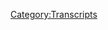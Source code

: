 {{DEFAULTSORT:
    #_TRANSCRIPT_0121:April 1-2, 2013
}}{{Transcript
    | title         = [[121: April 1-2, 2013]]
    | caption       = [https://knowledgefight.libsyn.com/knowledge-fight-april-1-2-2013 Listen to this episode on Libsyn]
    | episodeNumber = [[121: April 1-2, 2013|121]]
    | length        = 01:01:33
}}

{{MessageBox
    | header     = Warning: Bot Generated Content
    | text       = This transcript was automatically generated by transcription software and likely contains many mistakes and misattributions. Please check the audio for definitive quotes, attribution, and context.
    | image      = N3yvass4myg91.webp
    | imagewidth = 50px
    | id         = warning
}}

{{TranscriptBlock
    | name      = Unknown Speaker
    | timestamp = 00:00:00.000
    | text      = Andy in Kansas, you're on the air, thanks for holding.
}}

{{TranscriptBlock
    | name      = Unknown Speaker
    | timestamp = 00:00:04.080
    | text      = Hello Alex, I'm a first time caller, I'm a huge fan, I love your work.
}}

{{TranscriptBlock
    | name      = Unknown Speaker
    | timestamp = 00:00:07.280
    | text      = I love you.
}}

{{TranscriptBlock
    | name      = Unknown Speaker
    | timestamp = 00:00:07.780
    | text      = Hey everybody, welcome back to Knowledge Fight, I'm Dan.
}}

{{TranscriptBlock
    | name      = Unknown Speaker
    | timestamp = 00:00:10.080
    | text      = I'm Jordan!
}}

{{TranscriptBlock
    | name      = Unknown Speaker
    | timestamp = 00:00:10.679
    | text      = We're a couple dudes, like to sit around, drink novelty beverages, and talk a little bit about Alex Jones.
}}

{{TranscriptBlock
    | name      = Unknown Speaker
    | timestamp = 00:00:14.820
    | text      = That is what we do. Dan, is there some sort of reason, some sort of...
}}

{{TranscriptBlock
    | name      = Unknown Speaker
    | timestamp = 00:00:19.940
    | text      = A compelling force that would make you listen to this show.
}}

{{TranscriptBlock
    | name      = Unknown Speaker
    | timestamp = 00:00:30.160
    | text      = Guys, today we are going to be talking about an episode, as we usually do.
}}

{{TranscriptBlock
    | name      = Unknown Speaker
    | timestamp = 00:00:36.159
    | text      = Hey, way to thank all the people who came out to our live show, Dan.
}}

{{TranscriptBlock
    | name      = Unknown Speaker
    | timestamp = 00:00:40.159
    | text      = I was going to transition to that.
}}

{{TranscriptBlock
    | name      = Unknown Speaker
    | timestamp = 00:00:41.159
    | text      = Come on, Dan.
}}

{{TranscriptBlock
    | name      = Unknown Speaker
    | timestamp = 00:00:42.159
    | text      = That was going to be my next thing, but you have beat me to it.
}}

{{TranscriptBlock
    | name      = Unknown Speaker
    | timestamp = 00:00:46.159
    | text      = I'll jump to it, yes.
}}

{{TranscriptBlock
    | name      = Unknown Speaker
    | timestamp = 00:00:48.159
    | text      = Thank you to everybody who came out to the live show, it was super awesome to meet some folks.
}}

{{TranscriptBlock
    | name      = Unknown Speaker
    | timestamp = 00:00:51.159
    | text      = It was a shit ton of fun.
}}

{{TranscriptBlock
    | name      = Unknown Speaker
    | timestamp = 00:00:53.159
    | text      = It was great.
}}

{{TranscriptBlock
    | name      = Unknown Speaker
    | timestamp = 00:00:54.159
    | text      = It was a wonderful time.
}}

{{TranscriptBlock
    | name      = Unknown Speaker
    | timestamp = 00:00:55.159
    | text      = And the episode...
}}

{{TranscriptBlock
    | name      = Unknown Speaker
    | timestamp = 00:00:56.159
    | text      = I don't know if you guys liked it, but I'll be god damned if I didn't have a great time.
}}

{{TranscriptBlock
    | name      = Unknown Speaker
    | timestamp = 00:01:00.159
    | text      = You had a blast.
}}

{{TranscriptBlock
    | name      = Unknown Speaker
    | timestamp = 00:01:01.159
    | text      = The recording of that will be out tomorrow, we had a lot of editing that had to be done to make it sound nice.
}}

{{TranscriptBlock
    | name      = Unknown Speaker
    | timestamp = 00:01:07.159
    | text      = But also thanks to the theater playground letting us do that.
}}

{{TranscriptBlock
    | name      = Unknown Speaker
    | timestamp = 00:01:11.159
    | text      = Yeah, I liked the way they let us run the show, which it seemed like when we started the show everybody just left.
}}

{{TranscriptBlock
    | name      = Unknown Speaker
    | timestamp = 00:01:17.159
    | text      = There was the sound guy and then there was nobody else there.
}}

{{TranscriptBlock
    | name      = Unknown Speaker
    | timestamp = 00:01:20.159
    | text      = Yeah, absolutely.
}}

{{TranscriptBlock
    | name      = Unknown Speaker
    | timestamp = 00:01:21.159
    | text      = It was wild stuff.
}}

{{TranscriptBlock
    | name      = Unknown Speaker
    | timestamp = 00:01:23.159
    | text      = But I have no idea if there were more employees.
}}

{{TranscriptBlock
    | name      = Unknown Speaker
    | timestamp = 00:01:26.159
    | text      = It was weird.
}}

{{TranscriptBlock
    | name      = Unknown Speaker
    | timestamp = 00:01:27.159
    | text      = I don't think so.
}}

{{TranscriptBlock
    | name      = Unknown Speaker
    | timestamp = 00:01:28.159
    | text      = I felt lost.
}}

{{TranscriptBlock
    | name      = Unknown Speaker
    | timestamp = 00:01:29.159
    | text      = Oh yeah, no.
}}

{{TranscriptBlock
    | name      = Unknown Speaker
    | timestamp = 00:01:30.159
    | text      = There was no rules.
}}

{{TranscriptBlock
    | name      = Unknown Speaker
    | timestamp = 00:01:31.159
    | text      = And in that lostness I kind of forgot to make one of the big points that I wanted to make.
}}

{{TranscriptBlock
    | name      = Unknown Speaker
    | timestamp = 00:01:35.159
    | text      = And let this relate to the episode that will air tomorrow.
}}

{{TranscriptBlock
    | name      = Unknown Speaker
    | timestamp = 00:01:38.159
    | text      = And that point is we could have stolen fucking everything.
}}

{{TranscriptBlock
    | name      = Unknown Speaker
    | timestamp = 00:01:41.159
    | text      = Probably.
}}

{{TranscriptBlock
    | name      = Unknown Speaker
    | timestamp = 00:01:42.159
    | text      = But also that the point that I wanted to make about Alex Jones in that episode especially, and I think it relates to almost everything else,
}}

{{TranscriptBlock
    | name      = Unknown Speaker
    | timestamp = 00:01:50.159
    | text      = is that he never takes the time to get stories right.
}}

{{TranscriptBlock
    | name      = Unknown Speaker
    | timestamp = 00:01:54.159
    | text      = You know what I'm saying?
}}

{{TranscriptBlock
    | name      = Unknown Speaker
    | timestamp = 00:01:55.159
    | text      = And that's one of the most dangerous things that people in media and especially people in persuasive media can do.
}}

{{TranscriptBlock
    | name      = Unknown Speaker
    | timestamp = 00:02:02.159
    | text      = Yeah, he shoots from the hip.
}}

{{TranscriptBlock
    | name      = Unknown Speaker
    | timestamp = 00:02:03.159
    | text      = Right, and he just like, he knows, in this case he knows he has like two days or so to get a story out before the facts refute it.
}}

{{TranscriptBlock
    | name      = Unknown Speaker
    | timestamp = 00:02:12.159
    | text      = Right.
}}

{{TranscriptBlock
    | name      = Unknown Speaker
    | timestamp = 00:02:13.159
    | text      = Anyway, this isn't going to make sense because the live show isn't out yet.
}}

{{TranscriptBlock
    | name      = Unknown Speaker
    | timestamp = 00:02:16.159
    | text      = No one is listening to this, has listened to it.
}}

{{TranscriptBlock
    | name      = Unknown Speaker
    | timestamp = 00:02:18.159
    | text      = But keep that in mind.
}}

{{TranscriptBlock
    | name      = Unknown Speaker
    | timestamp = 00:02:19.159
    | text      = That is a really dangerous thing.
}}

{{TranscriptBlock
    | name      = Unknown Speaker
    | timestamp = 00:02:20.159
    | text      = To everybody who's listened thus far, pause it.
}}

{{TranscriptBlock
    | name      = Unknown Speaker
    | timestamp = 00:02:24.159
    | text      = Wait for tomorrow's show and then listen to us on Thursday.
}}

{{TranscriptBlock
    | name      = Unknown Speaker
    | timestamp = 00:02:27.159
    | text      = Don't do that.
}}

{{TranscriptBlock
    | name      = Unknown Speaker
    | timestamp = 00:02:28.159
    | text      = Okay.
}}

{{TranscriptBlock
    | name      = Unknown Speaker
    | timestamp = 00:02:29.159
    | text      = Anyway, I would also like to say a thank you, first of all, I mean, again, to the people who came to the show.
}}

{{TranscriptBlock
    | name      = Unknown Speaker
    | timestamp = 00:02:35.159
    | text      = And then also to a new technocrat.
}}

{{TranscriptBlock
    | name      = Unknown Speaker
    | timestamp = 00:02:38.159
    | text      = Oh, shit!
}}

{{TranscriptBlock
    | name      = Unknown Speaker
    | timestamp = 00:02:39.159
    | text      = Got a new donor.
}}

{{TranscriptBlock
    | name      = Unknown Speaker
    | timestamp = 00:02:40.159
    | text      = Really appreciate it.
}}

{{TranscriptBlock
    | name      = Unknown Speaker
    | timestamp = 00:02:41.159
    | text      = Thank you so much, John C.
}}

{{TranscriptBlock
    | name      = Unknown Speaker
    | timestamp = 00:02:43.159
    | text      = I'm a policy wonk.
}}

{{TranscriptBlock
    | name      = Unknown Speaker
    | timestamp = 00:02:45.159
    | text      = Four stars.
}}

{{TranscriptBlock
    | name      = Unknown Speaker
    | timestamp = 00:02:46.159
    | text      = Go home to your mother and tell her you're brilliant.
}}

{{TranscriptBlock
    | name      = Unknown Speaker
    | timestamp = 00:02:48.159
    | text      = Someone, someone sodomite sent me a bucket of poop.
}}

{{TranscriptBlock
    | name      = Unknown Speaker
    | timestamp = 00:02:50.159
    | text      = Daddy shark.
}}

{{TranscriptBlock
    | name      = Unknown Speaker
    | timestamp = 00:02:51.159
    | text      = Bomp, bomp, bomp, bomp, bomp.
}}

{{TranscriptBlock
    | name      = Unknown Speaker
    | timestamp = 00:02:53.159
    | text      = Jar Jar Binks has a Caribbean black accent.
}}

{{TranscriptBlock
    | name      = Unknown Speaker
    | timestamp = 00:02:57.159
    | text      = He's a loser, little titty baby.
}}

{{TranscriptBlock
    | name      = Unknown Speaker
    | timestamp = 00:03:00.159
    | text      = I don't want to hate black people.
}}

{{TranscriptBlock
    | name      = Unknown Speaker
    | timestamp = 00:03:02.159
    | text      = I renounce Jesus Christ.
}}

{{TranscriptBlock
    | name      = Unknown Speaker
    | timestamp = 00:03:04.159
    | text      = Fine.
}}

{{TranscriptBlock
    | name      = Unknown Speaker
    | timestamp = 00:03:05.159
    | text      = Thank you, John C. We appreciate it so much.
}}

{{TranscriptBlock
    | name      = Unknown Speaker
    | timestamp = 00:03:07.159
    | text      = Thank you very much, John C.
}}

{{TranscriptBlock
    | name      = Unknown Speaker
    | timestamp = 00:03:09.159
    | text      = So, Jordan, today what we're going to be doing is a little bit of reclamation on my part.
}}

{{TranscriptBlock
    | name      = Unknown Speaker
    | timestamp = 00:03:13.159
    | text      = Right.
}}

{{TranscriptBlock
    | name      = Unknown Speaker
    | timestamp = 00:03:14.159
    | text      = So in the preparation-
}}

{{TranscriptBlock
    | name      = Unknown Speaker
    | timestamp = 00:03:15.159
    | text      = Giving back lands to the Native Americans.
}}

{{TranscriptBlock
    | name      = Unknown Speaker
    | timestamp = 00:03:18.159
    | text      = No, I'm reclaiming some of my time.
}}

{{TranscriptBlock
    | name      = Unknown Speaker
    | timestamp = 00:03:20.159
    | text      = Oh, okay.
}}

{{TranscriptBlock
    | name      = Unknown Speaker
    | timestamp = 00:03:21.159
    | text      = I spent a large amount of time trying to find an episode to do for the live show.
}}

{{TranscriptBlock
    | name      = Unknown Speaker
    | timestamp = 00:03:26.159
    | text      = And in doing so, I ended up listening to, I think I said it was like 12 or 13 episodes
}}

{{TranscriptBlock
    | name      = Unknown Speaker
    | timestamp = 00:03:31.159
    | text      = of the show.
}}

{{TranscriptBlock
    | name      = Unknown Speaker
    | timestamp = 00:03:32.159
    | text      = Yeah, it was some ridiculous, it was like 40 hours.
}}

{{TranscriptBlock
    | name      = Unknown Speaker
    | timestamp = 00:03:34.159
    | text      = Yeah, it was a lot.
}}

{{TranscriptBlock
    | name      = Unknown Speaker
    | timestamp = 00:03:35.159
    | text      = You put a full time jobs into it.
}}

{{TranscriptBlock
    | name      = Unknown Speaker
    | timestamp = 00:03:37.159
    | text      = And so what I wanted to do here is I wanted to take some time to go over some of the stuff
}}

{{TranscriptBlock
    | name      = Unknown Speaker
    | timestamp = 00:03:42.159
    | text      = that didn't end up in the live show.
}}

{{TranscriptBlock
    | name      = Unknown Speaker
    | timestamp = 00:03:44.159
    | text      = Okay.
}}

{{TranscriptBlock
    | name      = Unknown Speaker
    | timestamp = 00:03:45.159
    | text      = Because there was some stuff that was still worth it, but I thought like this isn't for
}}

{{TranscriptBlock
    | name      = Unknown Speaker
    | timestamp = 00:03:47.159
    | text      = the live show.
}}

{{TranscriptBlock
    | name      = Unknown Speaker
    | timestamp = 00:03:48.159
    | text      = Right, right, right.
}}

{{TranscriptBlock
    | name      = Unknown Speaker
    | timestamp = 00:03:49.159
    | text      = And so today what we'll be doing is we'll be going over April 1st and 2nd of 2013.
}}

{{TranscriptBlock
    | name      = Unknown Speaker
    | timestamp = 00:03:54.159
    | text      = Okay.
}}

{{TranscriptBlock
    | name      = Unknown Speaker
    | timestamp = 00:03:55.159
    | text      = This is something that I found that was, because I searched every April Fool's Day.
}}

{{TranscriptBlock
    | name      = Unknown Speaker
    | timestamp = 00:04:01.159
    | text      = Of course.
}}

{{TranscriptBlock
    | name      = Unknown Speaker
    | timestamp = 00:04:02.159
    | text      = Because I thought that might be some fun.
}}

{{TranscriptBlock
    | name      = Unknown Speaker
    | timestamp = 00:04:03.159
    | text      = Sure.
}}

{{TranscriptBlock
    | name      = Unknown Speaker
    | timestamp = 00:04:04.159
    | text      = And it wasn't really, it wasn't the kind of fun I was looking for.
}}

{{TranscriptBlock
    | name      = Unknown Speaker
    | timestamp = 00:04:07.159
    | text      = Like most April Fool's Days.
}}

{{TranscriptBlock
    | name      = Unknown Speaker
    | timestamp = 00:04:09.159
    | text      = Exactly.
}}

{{TranscriptBlock
    | name      = Unknown Speaker
    | timestamp = 00:04:10.159
    | text      = And so on this first, this April 1st of 2013, Alex Jones tells a story through most of the
}}

{{TranscriptBlock
    | name      = Unknown Speaker
    | timestamp = 00:04:17.160
    | text      = show and it's one of the best things I've ever experienced.
}}

{{TranscriptBlock
    | name      = Unknown Speaker
    | timestamp = 00:04:20.160
    | text      = This story is nuts and it's about a vacation that he had taken recently.
}}

{{TranscriptBlock
    | name      = Unknown Speaker
    | timestamp = 00:04:25.160
    | text      = This is an autobiographical story.
}}

{{TranscriptBlock
    | name      = Unknown Speaker
    | timestamp = 00:04:27.160
    | text      = This is the Halloween story all over.
}}

{{TranscriptBlock
    | name      = Unknown Speaker
    | timestamp = 00:04:29.160
    | text      = Okay, alright, alright.
}}

{{TranscriptBlock
    | name      = Unknown Speaker
    | timestamp = 00:04:31.160
    | text      = He's dressing like a Nazi again.
}}

{{TranscriptBlock
    | name      = Unknown Speaker
    | timestamp = 00:04:33.160
    | text      = Not quite, but we're going to get a number of versions of this story and it's exciting.
}}

{{TranscriptBlock
    | name      = Unknown Speaker
    | timestamp = 00:04:38.160
    | text      = I love it.
}}

{{TranscriptBlock
    | name      = Unknown Speaker
    | timestamp = 00:04:39.160
    | text      = Here's the first one.
}}

{{TranscriptBlock
    | name      = Unknown Speaker
    | timestamp = 00:04:40.160
    | text      = And when we come back, I'll briefly tell the story, start the next hour and take your calls
}}

{{TranscriptBlock
    | name      = Unknown Speaker
    | timestamp = 00:04:43.160
    | text      = and get into all this news.
}}

{{TranscriptBlock
    | name      = Unknown Speaker
    | timestamp = 00:04:45.160
    | text      = Again, I had family in town this weekend and kind of a small family reunion out at a little,
}}

{{TranscriptBlock
    | name      = Unknown Speaker
    | timestamp = 00:04:52.160
    | text      = you know, a resort outside Austin.
}}

{{TranscriptBlock
    | name      = Unknown Speaker
    | timestamp = 00:04:57.160
    | text      = And I went to that and I was there about half the time because I had company at my house
}}

{{TranscriptBlock
    | name      = Unknown Speaker
    | timestamp = 00:05:02.160
    | text      = and I just was in the hot tub and all three of these guys were listeners.
}}

{{TranscriptBlock
    | name      = Unknown Speaker
    | timestamp = 00:05:07.160
    | text      = One guy was from Portland, Oregon, an engineer.
}}

{{TranscriptBlock
    | name      = Unknown Speaker
    | timestamp = 00:05:09.160
    | text      = The other two were businessmen.
}}

{{TranscriptBlock
    | name      = Unknown Speaker
    | timestamp = 00:05:11.160
    | text      = One was in construction, the other was another kind of business.
}}

{{TranscriptBlock
    | name      = Unknown Speaker
    | timestamp = 00:05:14.160
    | text      = I forget.
}}

{{TranscriptBlock
    | name      = Unknown Speaker
    | timestamp = 00:05:15.160
    | text      = We just had a discussion about how do we fix America?
}}

{{TranscriptBlock
    | name      = Unknown Speaker
    | timestamp = 00:05:18.160
    | text      = How do we wake folks up to the bankrupting, you know, the banks stealing the money in Cyprus?
}}

{{TranscriptBlock
    | name      = Unknown Speaker
    | timestamp = 00:05:23.160
    | text      = Yes, how do you do that?
}}

{{TranscriptBlock
    | name      = Unknown Speaker
    | timestamp = 00:05:25.160
    | text      = This guy gets out of the pool and looks at us and says,
}}

{{TranscriptBlock
    | name      = Unknown Speaker
    | timestamp = 00:05:28.160
    | text      = we're going to get you and you can't stop us.
}}

{{TranscriptBlock
    | name      = Unknown Speaker
    | timestamp = 00:05:31.160
    | text      = It was just so creepy.
}}

{{TranscriptBlock
    | name      = Unknown Speaker
    | timestamp = 00:05:33.160
    | text      = Wait, what?
}}

{{TranscriptBlock
    | name      = Unknown Speaker
    | timestamp = 00:05:34.160
    | text      = It was a pirate right there.
}}

{{TranscriptBlock
    | name      = Unknown Speaker
    | timestamp = 00:05:35.160
    | text      = You know, the natural thing to do.
}}

{{TranscriptBlock
    | name      = Unknown Speaker
    | timestamp = 00:05:37.160
    | text      = Man, these people are dangerous.
}}

{{TranscriptBlock
    | name      = Unknown Speaker
    | timestamp = 00:05:39.160
    | text      = They're dangerous.
}}

{{TranscriptBlock
    | name      = Unknown Speaker
    | timestamp = 00:05:40.160
    | text      = They know.
}}

{{TranscriptBlock
    | name      = Unknown Speaker
    | timestamp = 00:05:41.160
    | text      = They know what they're doing.
}}

{{TranscriptBlock
    | name      = Unknown Speaker
    | timestamp = 00:05:42.160
    | text      = So if I understand this story correctly.
}}

{{TranscriptBlock
    | name      = Unknown Speaker
    | timestamp = 00:05:45.160
    | text      = Yes.
}}

{{TranscriptBlock
    | name      = Unknown Speaker
    | timestamp = 00:05:46.160
    | text      = He's in a hot tub.
}}

{{TranscriptBlock
    | name      = Unknown Speaker
    | timestamp = 00:05:47.160
    | text      = Three guys.
}}

{{TranscriptBlock
    | name      = Unknown Speaker
    | timestamp = 00:05:48.160
    | text      = Yes.
}}

{{TranscriptBlock
    | name      = Unknown Speaker
    | timestamp = 00:05:49.160
    | text      = All three of them were listeners.
}}

{{TranscriptBlock
    | name      = Unknown Speaker
    | timestamp = 00:05:50.160
    | text      = Listeners.
}}

{{TranscriptBlock
    | name      = Unknown Speaker
    | timestamp = 00:05:51.160
    | text      = They love the show.
}}

{{TranscriptBlock
    | name      = Unknown Speaker
    | timestamp = 00:05:52.160
    | text      = They're all talking.
}}

{{TranscriptBlock
    | name      = Unknown Speaker
    | timestamp = 00:05:53.160
    | text      = They're all figuring out how to solve America's problems.
}}

{{TranscriptBlock
    | name      = Unknown Speaker
    | timestamp = 00:05:54.160
    | text      = Right.
}}

{{TranscriptBlock
    | name      = Unknown Speaker
    | timestamp = 00:05:55.160
    | text      = Also, Cyprus's problems.
}}

{{TranscriptBlock
    | name      = Unknown Speaker
    | timestamp = 00:05:56.160
    | text      = Sure.
}}

{{TranscriptBlock
    | name      = Unknown Speaker
    | timestamp = 00:05:57.160
    | text      = Sure.
}}

{{TranscriptBlock
    | name      = Unknown Speaker
    | timestamp = 00:05:58.160
    | text      = It's about time somebody did that.
}}

{{TranscriptBlock
    | name      = Unknown Speaker
    | timestamp = 00:05:59.160
    | text      = Well, because they're all listeners, they know that Cyprus's problems are our problems
}}

{{TranscriptBlock
    | name      = Unknown Speaker
    | timestamp = 00:06:01.160
    | text      = because of the globalists.
}}

{{TranscriptBlock
    | name      = Unknown Speaker
    | timestamp = 00:06:03.160
    | text      = Yes, exactly.
}}

{{TranscriptBlock
    | name      = Unknown Speaker
    | timestamp = 00:06:04.160
    | text      = Right.
}}

{{TranscriptBlock
    | name      = Unknown Speaker
    | timestamp = 00:06:05.160
    | text      = Right.
}}

{{TranscriptBlock
    | name      = Unknown Speaker
    | timestamp = 00:06:06.160
    | text      = And then one of them.
}}

{{TranscriptBlock
    | name      = Unknown Speaker
    | timestamp = 00:06:07.160
    | text      = No, no, no.
}}

{{TranscriptBlock
    | name      = Unknown Speaker
    | timestamp = 00:06:08.160
    | text      = A different guy.
}}

{{TranscriptBlock
    | name      = Unknown Speaker
    | timestamp = 00:06:09.160
    | text      = No, see, I didn't hear him introduce a different guy.
}}

{{TranscriptBlock
    | name      = Unknown Speaker
    | timestamp = 00:06:10.160
    | text      = I know too much.
}}

{{TranscriptBlock
    | name      = Unknown Speaker
    | timestamp = 00:06:11.160
    | text      = Different guy.
}}

{{TranscriptBlock
    | name      = Unknown Speaker
    | timestamp = 00:06:12.160
    | text      = Okay.
}}

{{TranscriptBlock
    | name      = Unknown Speaker
    | timestamp = 00:06:13.160
    | text      = See, now I heard him just say.
}}

{{TranscriptBlock
    | name      = Unknown Speaker
    | timestamp = 00:06:14.160
    | text      = No.
}}

{{TranscriptBlock
    | name      = Unknown Speaker
    | timestamp = 00:06:15.160
    | text      = And then one of them stood up.
}}

{{TranscriptBlock
    | name      = Unknown Speaker
    | timestamp = 00:06:16.160
    | text      = No, no, no.
}}

{{TranscriptBlock
    | name      = Unknown Speaker
    | timestamp = 00:06:17.160
    | text      = And said, we're going to get you.
}}

{{TranscriptBlock
    | name      = Unknown Speaker
    | timestamp = 00:06:18.160
    | text      = Different guy.
}}

{{TranscriptBlock
    | name      = Unknown Speaker
    | timestamp = 00:06:19.160
    | text      = Different guy.
}}

{{TranscriptBlock
    | name      = Unknown Speaker
    | timestamp = 00:06:20.160
    | text      = All right.
}}

{{TranscriptBlock
    | name      = Unknown Speaker
    | timestamp = 00:06:21.160
    | text      = Different guy.
}}

{{TranscriptBlock
    | name      = Unknown Speaker
    | timestamp = 00:06:22.160
    | text      = He stands up.
}}

{{TranscriptBlock
    | name      = Unknown Speaker
    | timestamp = 00:06:23.160
    | text      = Because I'm hoping for a secret globalist in this situation.
}}

{{TranscriptBlock
    | name      = Unknown Speaker
    | timestamp = 00:06:24.160
    | text      = Well, you might be thrilled with where this goes, but it's not a secret globalist in so
}}

{{TranscriptBlock
    | name      = Unknown Speaker
    | timestamp = 00:06:29.360
    | text      = much as it's one of the people he's hanging out with in the hot tub.
}}

{{TranscriptBlock
    | name      = Unknown Speaker
    | timestamp = 00:06:33.819
    | text      = One of the three fictional listeners that I'm sure exist entirely in his head.
}}

{{TranscriptBlock
    | name      = Unknown Speaker
    | timestamp = 00:06:38.199
    | text      = So there's another guy.
}}

{{TranscriptBlock
    | name      = Unknown Speaker
    | timestamp = 00:06:39.480
    | text      = Of course.
}}

{{TranscriptBlock
    | name      = Unknown Speaker
    | timestamp = 00:06:40.480
    | text      = And he's like, aha, I'm going to get you.
}}

{{TranscriptBlock
    | name      = Unknown Speaker
    | timestamp = 00:06:43.399
    | text      = Wait.
}}

{{TranscriptBlock
    | name      = Unknown Speaker
    | timestamp = 00:06:44.399
    | text      = How long was he there for?
}}

{{TranscriptBlock
    | name      = Unknown Speaker
    | timestamp = 00:06:46.720
    | text      = What do you mean?
}}

{{TranscriptBlock
    | name      = Unknown Speaker
    | timestamp = 00:06:47.720
    | text      = The other guy?
}}

{{TranscriptBlock
    | name      = Unknown Speaker
    | timestamp = 00:06:48.720
    | text      = Yeah.
}}

{{TranscriptBlock
    | name      = Unknown Speaker
    | timestamp = 00:06:49.720
    | text      = The whole time.
}}

{{TranscriptBlock
    | name      = Unknown Speaker
    | timestamp = 00:06:50.720
    | text      = He was there the whole time?
}}

{{TranscriptBlock
    | name      = Unknown Speaker
    | timestamp = 00:06:51.720
    | text      = Look, we'll get more details as this goes along.
}}

{{TranscriptBlock
    | name      = Unknown Speaker
    | timestamp = 00:06:52.720
    | text      = I need to.
}}

{{TranscriptBlock
    | name      = Unknown Speaker
    | timestamp = 00:06:53.720
    | text      = But.
}}

{{TranscriptBlock
    | name      = Unknown Speaker
    | timestamp = 00:06:54.720
    | text      = Okay.
}}

{{TranscriptBlock
    | name      = Unknown Speaker
    | timestamp = 00:06:55.720
    | text      = Nevermind.
}}

{{TranscriptBlock
    | name      = Unknown Speaker
    | timestamp = 00:06:56.720
    | text      = That's fine.
}}

{{TranscriptBlock
    | name      = Unknown Speaker
    | timestamp = 00:06:57.720
    | text      = That's fine.
}}

{{TranscriptBlock
    | name      = Unknown Speaker
    | timestamp = 00:06:58.720
    | text      = This story.
}}

{{TranscriptBlock
    | name      = Unknown Speaker
    | timestamp = 00:06:59.720
    | text      = There's some red flags.
}}

{{TranscriptBlock
    | name      = Unknown Speaker
    | timestamp = 00:07:00.720
    | text      = Right.
}}

{{TranscriptBlock
    | name      = Unknown Speaker
    | timestamp = 00:07:01.720
    | text      = But he was going out to break at this point, so he didn't have time to fully flesh out
}}

{{TranscriptBlock
    | name      = Unknown Speaker
    | timestamp = 00:07:02.720
    | text      = the story.
}}

{{TranscriptBlock
    | name      = Unknown Speaker
    | timestamp = 00:07:03.720
    | text      = So now he comes back from break and he has a chance to give this story a couple more
}}

{{TranscriptBlock
    | name      = Unknown Speaker
    | timestamp = 00:07:07.639
    | text      = layers.
}}

{{TranscriptBlock
    | name      = Unknown Speaker
    | timestamp = 00:07:08.639
    | text      = He's going to retell the story immediately after break.
}}

{{TranscriptBlock
    | name      = Unknown Speaker
    | timestamp = 00:07:11.000
    | text      = Oh yeah.
}}

{{TranscriptBlock
    | name      = Unknown Speaker
    | timestamp = 00:07:12.000
    | text      = A couple more layers of detail.
}}

{{TranscriptBlock
    | name      = Unknown Speaker
    | timestamp = 00:07:14.360
    | text      = And you know, I told the guys in the hot tub after this establishment authoritarian collaborator
}}

{{TranscriptBlock
    | name      = Unknown Speaker
    | timestamp = 00:07:21.399
    | text      = left when I was in that hot tub, I gave him Rob Doo's email because he's good at reading
}}

{{TranscriptBlock
    | name      = Unknown Speaker
    | timestamp = 00:07:26.000
    | text      = his email.
}}

{{TranscriptBlock
    | name      = Unknown Speaker
    | timestamp = 00:07:27.000
    | text      = And I said, later in the week, we'll get a couple of you guys on if you want to tell
}}

{{TranscriptBlock
    | name      = Unknown Speaker
    | timestamp = 00:07:30.199
    | text      = the story of what you saw, because it's so unbelievable.
}}

{{TranscriptBlock
    | name      = Unknown Speaker
    | timestamp = 00:07:33.199
    | text      = We're all calmly sitting there.
}}

{{TranscriptBlock
    | name      = Unknown Speaker
    | timestamp = 00:07:35.959
    | text      = For the, like, I like that Alex admits that this is unbelievable.
}}

{{TranscriptBlock
    | name      = Unknown Speaker
    | timestamp = 00:07:39.519
    | text      = To the best of my knowledge, he does not have them on to, uh, to say, like, and even if
}}

{{TranscriptBlock
    | name      = Unknown Speaker
    | timestamp = 00:07:45.279
    | text      = they did, I still don't believe it.
}}

{{TranscriptBlock
    | name      = Unknown Speaker
    | timestamp = 00:07:47.879
    | text      = Hot tub going.
}}

{{TranscriptBlock
    | name      = Unknown Speaker
    | timestamp = 00:07:48.879
    | text      = I don't know how we bring together, you know, the country.
}}

{{TranscriptBlock
    | name      = Unknown Speaker
    | timestamp = 00:07:51.360
    | text      = I don't know how we unify people around the bill of rights, the constitution and cyber
}}

{{TranscriptBlock
    | name      = Unknown Speaker
    | timestamp = 00:07:55.360
    | text      = situation.
}}

{{TranscriptBlock
    | name      = Unknown Speaker
    | timestamp = 00:07:56.360
    | text      = They're going to suck our accounts dry here.
}}

{{TranscriptBlock
    | name      = Unknown Speaker
    | timestamp = 00:07:58.920
    | text      = You know, it's the fellow reserve, it's the crony capitalist.
}}

{{TranscriptBlock
    | name      = Unknown Speaker
    | timestamp = 00:08:02.319
    | text      = How do we get our industry back?
}}

{{TranscriptBlock
    | name      = Unknown Speaker
    | timestamp = 00:08:05.439
    | text      = And you know, one guy worked in, in a utility contracting, he was talking about how they
}}

{{TranscriptBlock
    | name      = Unknown Speaker
    | timestamp = 00:08:09.160
    | text      = were shutting the power plants down and all about saving America and unity.
}}

{{TranscriptBlock
    | name      = Unknown Speaker
    | timestamp = 00:08:13.319
    | text      = These guys were all successful.
}}

{{TranscriptBlock
    | name      = Unknown Speaker
    | timestamp = 00:08:15.040
    | text      = One was an electrical engineer.
}}

{{TranscriptBlock
    | name      = Unknown Speaker
    | timestamp = 00:08:16.120
    | text      = The other guys were successful in business.
}}

{{TranscriptBlock
    | name      = Unknown Speaker
    | timestamp = 00:08:17.959
    | text      = Uh, you know, one guy, you know, has a payroll of a quarter million dollars a month.
}}

{{TranscriptBlock
    | name      = Unknown Speaker
    | timestamp = 00:08:22.040
    | text      = The other guy, you know, as you paid $300,000, he was saying in taxes to, uh, you know, to
}}

{{TranscriptBlock
    | name      = Unknown Speaker
    | timestamp = 00:08:27.360
    | text      = the feds last year and we're sitting there in the hot tub.
}}

{{TranscriptBlock
    | name      = Unknown Speaker
    | timestamp = 00:08:30.160
    | text      = I'm watching my kids off running around and stuff at the pool.
}}

{{TranscriptBlock
    | name      = Unknown Speaker
    | timestamp = 00:08:33.000
    | text      = My wife's over there in the pool.
}}

{{TranscriptBlock
    | name      = Unknown Speaker
    | timestamp = 00:08:35.679
    | text      = Unnecessary details.
}}

{{TranscriptBlock
    | name      = Unknown Speaker
    | timestamp = 00:08:36.679
    | text      = Wait, wait, wait.
}}

{{TranscriptBlock
    | name      = Unknown Speaker
    | timestamp = 00:08:37.679
    | text      = So this is mid day.
}}

{{TranscriptBlock
    | name      = Unknown Speaker
    | timestamp = 00:08:38.679
    | text      = Right.
}}

{{TranscriptBlock
    | name      = Unknown Speaker
    | timestamp = 00:08:39.679
    | text      = I'm, I'm imagining a later night.
}}

{{TranscriptBlock
    | name      = Unknown Speaker
    | timestamp = 00:08:41.519
    | text      = Like everybody's drinking.
}}

{{TranscriptBlock
    | name      = Unknown Speaker
    | timestamp = 00:08:42.519
    | text      = Everybody's got a cocktail.
}}

{{TranscriptBlock
    | name      = Unknown Speaker
    | timestamp = 00:08:43.519
    | text      = No, this is mid day, sun shining, beautiful, gorgeous day, wife and kids in the pool over
}}

{{TranscriptBlock
    | name      = Unknown Speaker
    | timestamp = 00:08:50.320
    | text      = there.
}}

{{TranscriptBlock
    | name      = Unknown Speaker
    | timestamp = 00:08:51.320
    | text      = Right.
}}

{{TranscriptBlock
    | name      = Unknown Speaker
    | timestamp = 00:08:52.320
    | text      = Alex, as far away from them as he can possibly get, while still being, yep, yep.
}}

{{TranscriptBlock
    | name      = Unknown Speaker
    | timestamp = 00:08:56.600
    | text      = And imaginary globalist.
}}

{{TranscriptBlock
    | name      = Unknown Speaker
    | timestamp = 00:08:59.799
    | text      = Okay.
}}

{{TranscriptBlock
    | name      = Unknown Speaker
    | timestamp = 00:09:01.580
    | text      = And this guy gets in the tub and I said, man, that guy's an authoritarian.
}}

{{TranscriptBlock
    | name      = Unknown Speaker
    | timestamp = 00:09:04.679
    | text      = The way he was about 67 years old, he said he was later when we talked to him in a baseball
}}

{{TranscriptBlock
    | name      = Unknown Speaker
    | timestamp = 00:09:09.200
    | text      = cap on and he was sitting there very elitist and I was talking about China and, and, and,
}}

{{TranscriptBlock
    | name      = Unknown Speaker
    | timestamp = 00:09:14.960
    | text      = and you know, the suicide nets and the mass extermination and he goes, Hey, China is doing
}}

{{TranscriptBlock
    | name      = Unknown Speaker
    | timestamp = 00:09:20.320
    | text      = a great job.
}}

{{TranscriptBlock
    | name      = Unknown Speaker
    | timestamp = 00:09:21.320
    | text      = It's not a problem.
}}

{{TranscriptBlock
    | name      = Unknown Speaker
    | timestamp = 00:09:22.320
    | text      = Have you read this professor's book?
}}

{{TranscriptBlock
    | name      = Unknown Speaker
    | timestamp = 00:09:24.240
    | text      = And you know, we're bringing in globalism to end the violence.
}}

{{TranscriptBlock
    | name      = Unknown Speaker
    | timestamp = 00:09:26.960
    | text      = Of course there'll be some problems on the road to it.
}}

{{TranscriptBlock
    | name      = Unknown Speaker
    | timestamp = 00:09:28.960
    | text      = And I was like, Whoa, you mean Fabian socialism, but after it'll all be fixed and he got, and
}}

{{TranscriptBlock
    | name      = Unknown Speaker
    | timestamp = 00:09:37.360
    | text      = he didn't know who I was or he said he didn't and he gets out of the hot tub and he leans
}}

{{TranscriptBlock
    | name      = Unknown Speaker
    | timestamp = 00:09:42.159
    | text      = over and he goes, he must've been the age of the white man is over white man.
}}

{{TranscriptBlock
    | name      = Unknown Speaker
    | timestamp = 00:09:46.759
    | text      = We're taking over.
}}

{{TranscriptBlock
    | name      = Unknown Speaker
    | timestamp = 00:09:48.320
    | text      = The demographics have changed and we're going to get everything, your guns, everything.
}}

{{TranscriptBlock
    | name      = Unknown Speaker
    | timestamp = 00:09:55.600
    | text      = And he said, you've lost and we're like, we've lost.
}}

{{TranscriptBlock
    | name      = Unknown Speaker
    | timestamp = 00:09:58.559
    | text      = We're talking about mega banks draining everybody's accounts.
}}

{{TranscriptBlock
    | name      = Unknown Speaker
    | timestamp = 00:10:01.320
    | text      = We want to build productivity in that.
}}

{{TranscriptBlock
    | name      = Unknown Speaker
    | timestamp = 00:10:03.759
    | text      = And cause it was four white guys in the hot tub and I'm like, you're here at a resort
}}

{{TranscriptBlock
    | name      = Unknown Speaker
    | timestamp = 00:10:09.200
    | text      = enjoying the free market.
}}

{{TranscriptBlock
    | name      = Unknown Speaker
    | timestamp = 00:10:10.720
    | text      = This stuff doesn't exist in socialist countries and places that have become corrupt, it falls
}}

{{TranscriptBlock
    | name      = Unknown Speaker
    | timestamp = 00:10:14.759
    | text      = apart.
}}

{{TranscriptBlock
    | name      = Unknown Speaker
    | timestamp = 00:10:15.759
    | text      = You are the worst conversation.
}}

{{TranscriptBlock
    | name      = Unknown Speaker
    | timestamp = 00:10:16.879
    | text      = Like I said, what you say, does it matter?
}}

{{TranscriptBlock
    | name      = Unknown Speaker
    | timestamp = 00:10:18.720
    | text      = We control things now.
}}

{{TranscriptBlock
    | name      = Unknown Speaker
    | timestamp = 00:10:20.720
    | text      = We control the narrative.
}}

{{TranscriptBlock
    | name      = Unknown Speaker
    | timestamp = 00:10:21.720
    | text      = And I went, what do you do?
}}

{{TranscriptBlock
    | name      = Unknown Speaker
    | timestamp = 00:10:23.159
    | text      = And he goes, I'm a government scientist in viruses and he smiles and I go, Oh my God,
}}

{{TranscriptBlock
    | name      = Unknown Speaker
    | timestamp = 00:10:27.720
    | text      = you think there's too many people?
}}

{{TranscriptBlock
    | name      = Unknown Speaker
    | timestamp = 00:10:28.720
    | text      = And he's like, you bet there is.
}}

{{TranscriptBlock
    | name      = Unknown Speaker
    | timestamp = 00:10:30.600
    | text      = And I went, Oh my gosh.
}}

{{TranscriptBlock
    | name      = Unknown Speaker
    | timestamp = 00:10:32.159
    | text      = He goes, I don't know who you are and you don't count.
}}

{{TranscriptBlock
    | name      = Unknown Speaker
    | timestamp = 00:10:35.159
    | text      = And the other guy said, obviously he meant he knew who I was.
}}

{{TranscriptBlock
    | name      = Unknown Speaker
    | timestamp = 00:10:37.759
    | text      = He just wanted to say, you don't exist to me.
}}

{{TranscriptBlock
    | name      = Unknown Speaker
    | timestamp = 00:10:40.440
    | text      = Like it's where they speak down to us.
}}

{{TranscriptBlock
    | name      = Unknown Speaker
    | timestamp = 00:10:42.539
    | text      = This was an actual authoritarian enemy operative.
}}

{{TranscriptBlock
    | name      = Unknown Speaker
    | timestamp = 00:10:46.960
    | text      = So all right, so now the story is it's all about white genocide basically, or all of
}}

{{TranscriptBlock
    | name      = Unknown Speaker
    | timestamp = 00:10:54.320
    | text      = Alex Jones's narratives are being confirmed by this weirdo stranger who overhears him
}}

{{TranscriptBlock
    | name      = Unknown Speaker
    | timestamp = 00:10:59.519
    | text      = talking to a couple of people at a hot tub and is like, China's doing great.
}}

{{TranscriptBlock
    | name      = Unknown Speaker
    | timestamp = 00:11:04.159
    | text      = This is the fakest shit I've ever heard.
}}

{{TranscriptBlock
    | name      = Unknown Speaker
    | timestamp = 00:11:09.460
    | text      = This is a wonderful story.
}}

{{TranscriptBlock
    | name      = Unknown Speaker
    | timestamp = 00:11:12.559
    | text      = I think it would have been written well by Kate Chopin.
}}

{{TranscriptBlock
    | name      = Unknown Speaker
    | timestamp = 00:11:16.399
    | text      = I mean, I think there's a great author there that can really knock this story out of the
}}

{{TranscriptBlock
    | name      = Unknown Speaker
    | timestamp = 00:11:20.519
    | text      = park.
}}

{{TranscriptBlock
    | name      = Unknown Speaker
    | timestamp = 00:11:21.519
    | text      = I want to know what child roll on to the dark tower.
}}

{{TranscriptBlock
    | name      = Unknown Speaker
    | timestamp = 00:11:25.240
    | text      = I want to know, I want to know exactly what the internal monologue of this government
}}

{{TranscriptBlock
    | name      = Unknown Speaker
    | timestamp = 00:11:30.519
    | text      = scientist globalist.
}}

{{TranscriptBlock
    | name      = Unknown Speaker
    | timestamp = 00:11:31.519
    | text      = He sees him coming over and he's like, Oh, that's an authoritarian.
}}

{{TranscriptBlock
    | name      = Unknown Speaker
    | timestamp = 00:11:34.200
    | text      = Well, of course.
}}

{{TranscriptBlock
    | name      = Unknown Speaker
    | timestamp = 00:11:35.200
    | text      = I mean, if you see a man wearing, what would he be wearing that may, that makes him look
}}

{{TranscriptBlock
    | name      = Unknown Speaker
    | timestamp = 00:11:41.200
    | text      = like an authoritarian?
}}

{{TranscriptBlock
    | name      = Unknown Speaker
    | timestamp = 00:11:42.200
    | text      = Is that a cap?
}}

{{TranscriptBlock
    | name      = Unknown Speaker
    | timestamp = 00:11:43.200
    | text      = I don't know.
}}

{{TranscriptBlock
    | name      = Unknown Speaker
    | timestamp = 00:11:44.200
    | text      = He's got a baseball cap.
}}

{{TranscriptBlock
    | name      = Unknown Speaker
    | timestamp = 00:11:45.200
    | text      = Right.
}}

{{TranscriptBlock
    | name      = Unknown Speaker
    | timestamp = 00:11:46.200
    | text      = Was it backwards?
}}

{{TranscriptBlock
    | name      = Unknown Speaker
    | timestamp = 00:11:47.200
    | text      = Could have been.
}}

{{TranscriptBlock
    | name      = Unknown Speaker
    | timestamp = 00:11:48.200
    | text      = That's an authoritarian move right there.
}}

{{TranscriptBlock
    | name      = Unknown Speaker
    | timestamp = 00:11:49.200
    | text      = Sideways means he likes to party.
}}

{{TranscriptBlock
    | name      = Unknown Speaker
    | timestamp = 00:11:50.200
    | text      = Um, so you're in luck cause you're asking about like some details for, uh, what happened
}}

{{TranscriptBlock
    | name      = Unknown Speaker
    | timestamp = 00:11:56.720
    | text      = and all that.
}}

{{TranscriptBlock
    | name      = Unknown Speaker
    | timestamp = 00:11:57.720
    | text      = Am I going to get some details?
}}

{{TranscriptBlock
    | name      = Unknown Speaker
    | timestamp = 00:11:58.919
    | text      = About 10 minutes later, he tells the story.
}}

{{TranscriptBlock
    | name      = Unknown Speaker
    | timestamp = 00:12:00.840
    | text      = He tells the same story 10 minutes later, he is, he is workshopping this story totally
}}

{{TranscriptBlock
    | name      = Unknown Speaker
    | timestamp = 00:12:06.840
    | text      = for a party later.
}}

{{TranscriptBlock
    | name      = Unknown Speaker
    | timestamp = 00:12:08.559
    | text      = Totally cause he adds dialogue in this one.
}}

{{TranscriptBlock
    | name      = Unknown Speaker
    | timestamp = 00:12:10.639
    | text      = Okay.
}}

{{TranscriptBlock
    | name      = Unknown Speaker
    | timestamp = 00:12:11.639
    | text      = The story shifts a little bit in this third telling of it.
}}

{{TranscriptBlock
    | name      = Unknown Speaker
    | timestamp = 00:12:17.080
    | text      = Who's the hero in this story?
}}

{{TranscriptBlock
    | name      = Unknown Speaker
    | timestamp = 00:12:18.460
    | text      = There are no heroes.
}}

{{TranscriptBlock
    | name      = Unknown Speaker
    | timestamp = 00:12:19.460
    | text      = Uh, but if you just joined us, I was telling the story about, uh, my mom had an idea to
}}

{{TranscriptBlock
    | name      = Unknown Speaker
    | timestamp = 00:12:23.720
    | text      = go out to one of these, you know, it was a Hyatt hotel outside Austin, Texas, the rivers
}}

{{TranscriptBlock
    | name      = Unknown Speaker
    | timestamp = 00:12:29.639
    | text      = out there and there's, you know, a big swimming pool and stuff for the kids.
}}

{{TranscriptBlock
    | name      = Unknown Speaker
    | timestamp = 00:12:32.720
    | text      = So we thought we have some family in the towns, have small little family reunion for Easter
}}

{{TranscriptBlock
    | name      = Unknown Speaker
    | timestamp = 00:12:36.759
    | text      = and go out there, sit there in the hot tub and it's an upper end, you know, nice hotel.
}}

{{TranscriptBlock
    | name      = Unknown Speaker
    | timestamp = 00:12:42.759
    | text      = And there's a five white guys, uh, you know, there were other quote, you know, quote groups
}}

{{TranscriptBlock
    | name      = Unknown Speaker
    | timestamp = 00:12:46.940
    | text      = of people out there.
}}

{{TranscriptBlock
    | name      = Unknown Speaker
    | timestamp = 00:12:47.940
    | text      = There were five white guys in this, uh, hot tub over a 10 cause there were two hot, white
}}

{{TranscriptBlock
    | name      = Unknown Speaker
    | timestamp = 00:12:51.720
    | text      = guys walk into a hot tub.
}}

{{TranscriptBlock
    | name      = Unknown Speaker
    | timestamp = 00:12:53.860
    | text      = We're sitting there talking about how, you know, the globalists are shutting down America,
}}

{{TranscriptBlock
    | name      = Unknown Speaker
    | timestamp = 00:12:57.159
    | text      = how both parties are corrupt, uh, about how, you know, crony capitalists are able to use
}}

{{TranscriptBlock
    | name      = Unknown Speaker
    | timestamp = 00:13:04.159
    | text      = government to shut down their competition, uh, how they're trying to bankrupt design.
}}

{{TranscriptBlock
    | name      = Unknown Speaker
    | timestamp = 00:13:08.720
    | text      = So it was really a serious, heartfelt discussion.
}}

{{TranscriptBlock
    | name      = Unknown Speaker
    | timestamp = 00:13:11.879
    | text      = One guy's like, man, let's talk about the Rangers cause I hadn't brought it up.
}}

{{TranscriptBlock
    | name      = Unknown Speaker
    | timestamp = 00:13:16.279
    | text      = These guys were listeners, a couple of them heard of me, but a couple are hardcore listeners.
}}

{{TranscriptBlock
    | name      = Unknown Speaker
    | timestamp = 00:13:21.539
    | text      = Another guy gets in the hot tub and is listening.
}}

{{TranscriptBlock
    | name      = Unknown Speaker
    | timestamp = 00:13:23.519
    | text      = This wasn't like that evil Obama, you know, these, these bad minorities.
}}

{{TranscriptBlock
    | name      = Unknown Speaker
    | timestamp = 00:13:27.279
    | text      = It was not even a discussion about that, but a white guy gets in there, white guy looked
}}

{{TranscriptBlock
    | name      = Unknown Speaker
    | timestamp = 00:13:31.120
    | text      = like about retirement age.
}}

{{TranscriptBlock
    | name      = Unknown Speaker
    | timestamp = 00:13:32.120
    | text      = He said he was 67 later.
}}

{{TranscriptBlock
    | name      = Unknown Speaker
    | timestamp = 00:13:33.639
    | text      = He said the age of white men is over.
}}

{{TranscriptBlock
    | name      = Unknown Speaker
    | timestamp = 00:13:35.519
    | text      = You'll all be, you know, won't be here soon.
}}

{{TranscriptBlock
    | name      = Unknown Speaker
    | timestamp = 00:13:37.519
    | text      = One guy said, well, how old are you?
}}

{{TranscriptBlock
    | name      = Unknown Speaker
    | timestamp = 00:13:38.759
    | text      = And he goes, 67.
}}

{{TranscriptBlock
    | name      = Unknown Speaker
    | timestamp = 00:13:39.759
    | text      = He goes, we got nine years on me.
}}

{{TranscriptBlock
    | name      = Unknown Speaker
    | timestamp = 00:13:41.679
    | text      = But the whole point was we were having a heartfelt, you know, the globalists are going to bankrupt
}}

{{TranscriptBlock
    | name      = Unknown Speaker
    | timestamp = 00:13:46.879
    | text      = this and you know, they're working with China to leverage things out in the poor Chinese
}}

{{TranscriptBlock
    | name      = Unknown Speaker
    | timestamp = 00:13:50.759
    | text      = people.
}}

{{TranscriptBlock
    | name      = Unknown Speaker
    | timestamp = 00:13:51.759
    | text      = Yeah.
}}

{{TranscriptBlock
    | name      = Unknown Speaker
    | timestamp = 00:13:52.759
    | text      = Did you hear about this?
}}

{{TranscriptBlock
    | name      = Unknown Speaker
    | timestamp = 00:13:53.759
    | text      = Why are you having this conversation?
}}

{{TranscriptBlock
    | name      = Unknown Speaker
    | timestamp = 00:13:54.759
    | text      = I'm sitting there talking to the engineer and the guy sitting there, he starts defending
}}

{{TranscriptBlock
    | name      = Unknown Speaker
    | timestamp = 00:13:57.679
    | text      = communist China.
}}

{{TranscriptBlock
    | name      = Unknown Speaker
    | timestamp = 00:13:58.679
    | text      = And I went, so you're a collectivist.
}}

{{TranscriptBlock
    | name      = Unknown Speaker
    | timestamp = 00:13:59.679
    | text      = He goes, yes, I am.
}}

{{TranscriptBlock
    | name      = Unknown Speaker
    | timestamp = 00:14:00.679
    | text      = Yes, I am.
}}

{{TranscriptBlock
    | name      = Unknown Speaker
    | timestamp = 00:14:01.679
    | text      = Yeah.
}}

{{TranscriptBlock
    | name      = Unknown Speaker
    | timestamp = 00:14:02.679
    | text      = He goes, I work for the government using viruses, pure research and viruses, and we go, so we
}}

{{TranscriptBlock
    | name      = Unknown Speaker
    | timestamp = 00:14:06.480
    | text      = pay your salary.
}}

{{TranscriptBlock
    | name      = Unknown Speaker
    | timestamp = 00:14:07.480
    | text      = He goes, it doesn't matter.
}}

{{TranscriptBlock
    | name      = Unknown Speaker
    | timestamp = 00:14:09.480
    | text      = And he goes, you know, we're taking over and he gets out of the hot tub and we're being
}}

{{TranscriptBlock
    | name      = Unknown Speaker
    | timestamp = 00:14:13.039
    | text      = real nice to him.
}}

{{TranscriptBlock
    | name      = Unknown Speaker
    | timestamp = 00:14:14.240
    | text      = We thought he was joking and he stands there for like 20 minutes, pointing his finger at
}}

{{TranscriptBlock
    | name      = Unknown Speaker
    | timestamp = 00:14:21.360
    | text      = us with the most ridiculous, it'd be like a five year old kid going to WWF or WWE wrestling
}}

{{TranscriptBlock
    | name      = Unknown Speaker
    | timestamp = 00:14:28.679
    | text      = and standing by one of the, you know, fake, you know, muscle guys.
}}

{{TranscriptBlock
    | name      = Unknown Speaker
    | timestamp = 00:14:32.480
    | text      = They have real, you know, you know, you know, fake tough guys or whatever.
}}

{{TranscriptBlock
    | name      = Unknown Speaker
    | timestamp = 00:14:35.000
    | text      = I'm sure they are tough guys, but you know, it's, it's like ballet.
}}

{{TranscriptBlock
    | name      = Unknown Speaker
    | timestamp = 00:14:37.440
    | text      = Some of the actors and actually, you know, little kids feel powerful, reflective glory,
}}

{{TranscriptBlock
    | name      = Unknown Speaker
    | timestamp = 00:14:42.399
    | text      = standing at the knee of a big man.
}}

{{TranscriptBlock
    | name      = Unknown Speaker
    | timestamp = 00:14:44.399
    | text      = When I've seen my son, you know, uh, I guess he's healthy.
}}

{{TranscriptBlock
    | name      = Unknown Speaker
    | timestamp = 00:14:48.580
    | text      = So he admires his father.
}}

{{TranscriptBlock
    | name      = Unknown Speaker
    | timestamp = 00:14:50.200
    | text      = I wait, what?
}}

{{TranscriptBlock
    | name      = Unknown Speaker
    | timestamp = 00:14:52.159
    | text      = There's a little more.
}}

{{TranscriptBlock
    | name      = Unknown Speaker
    | timestamp = 00:14:53.159
    | text      = I guess he's healthy.
}}

{{TranscriptBlock
    | name      = Unknown Speaker
    | timestamp = 00:14:54.720
    | text      = So he admires his father.
}}

{{TranscriptBlock
    | name      = Unknown Speaker
    | timestamp = 00:14:56.120
    | text      = I think there's a little more to this clip, but I know there is, but I think what he's
}}

{{TranscriptBlock
    | name      = Unknown Speaker
    | timestamp = 00:14:59.519
    | text      = getting at there is like this authoritarian old man was like, he stood there for 20 minutes
}}

{{TranscriptBlock
    | name      = Unknown Speaker
    | timestamp = 00:15:04.960
    | text      = pointing out 20 minutes because does he say anything or is he just pointing at the ghost
}}

{{TranscriptBlock
    | name      = Unknown Speaker
    | timestamp = 00:15:11.159
    | text      = of Christmas?
}}

{{TranscriptBlock
    | name      = Unknown Speaker
    | timestamp = 00:15:12.159
    | text      = Future.
}}

{{TranscriptBlock
    | name      = Unknown Speaker
    | timestamp = 00:15:13.159
    | text      = What he's doing too is just like, I think he's insinuating that the guy, the authoritarian
}}

{{TranscriptBlock
    | name      = Unknown Speaker
    | timestamp = 00:15:20.440
    | text      = felt tough because he was around Alex.
}}

{{TranscriptBlock
    | name      = Unknown Speaker
    | timestamp = 00:15:23.000
    | text      = Like there's something about Alex's toughness that rubs off on other people.
}}

{{TranscriptBlock
    | name      = Unknown Speaker
    | timestamp = 00:15:27.039
    | text      = Mm.
}}

{{TranscriptBlock
    | name      = Unknown Speaker
    | timestamp = 00:15:28.039
    | text      = Okay.
}}

{{TranscriptBlock
    | name      = Unknown Speaker
    | timestamp = 00:15:29.039
    | text      = Anyway, there's a little more to the clip here.
}}

{{TranscriptBlock
    | name      = Unknown Speaker
    | timestamp = 00:15:32.679
    | text      = Let's see what the rest of the story.
}}

{{TranscriptBlock
    | name      = Unknown Speaker
    | timestamp = 00:15:34.320
    | text      = I understand those words.
}}

{{TranscriptBlock
    | name      = Unknown Speaker
    | timestamp = 00:15:36.200
    | text      = So we don't let him watch mainstream television.
}}

{{TranscriptBlock
    | name      = Unknown Speaker
    | timestamp = 00:15:40.399
    | text      = He disdained me.
}}

{{TranscriptBlock
    | name      = Unknown Speaker
    | timestamp = 00:15:41.399
    | text      = That's the message.
}}

{{TranscriptBlock
    | name      = Unknown Speaker
    | timestamp = 00:15:42.399
    | text      = You know, he feels strong when he's around me.
}}

{{TranscriptBlock
    | name      = Unknown Speaker
    | timestamp = 00:15:44.360
    | text      = Okay.
}}

{{TranscriptBlock
    | name      = Unknown Speaker
    | timestamp = 00:15:45.360
    | text      = But it was just watching like, yes, I'm an authoritarian, a collectivist and yes, the
}}

{{TranscriptBlock
    | name      = Unknown Speaker
    | timestamp = 00:15:49.960
    | text      = state's taking over and you individualists will be defeated.
}}

{{TranscriptBlock
    | name      = Unknown Speaker
    | timestamp = 00:15:52.840
    | text      = And he was laughing with like really evil pleasure.
}}

{{TranscriptBlock
    | name      = Unknown Speaker
    | timestamp = 00:15:55.919
    | text      = This was like a movie and all these serious guys that have all these employees are smart
}}

{{TranscriptBlock
    | name      = Unknown Speaker
    | timestamp = 00:16:00.759
    | text      = and they're going, I employ a lot of people.
}}

{{TranscriptBlock
    | name      = Unknown Speaker
    | timestamp = 00:16:03.419
    | text      = Obamacare raised taxes on people's payroll.
}}

{{TranscriptBlock
    | name      = Unknown Speaker
    | timestamp = 00:16:05.559
    | text      = You know, one guy, he's like, Oh, whatever, you know, that's all part of the takeover.
}}

{{TranscriptBlock
    | name      = Unknown Speaker
    | timestamp = 00:16:10.480
    | text      = It'll be different once you've been dealt with.
}}

{{TranscriptBlock
    | name      = Unknown Speaker
    | timestamp = 00:16:12.240
    | text      = And like, you know, one guy first going, why don't you just get out of here then?
}}

{{TranscriptBlock
    | name      = Unknown Speaker
    | timestamp = 00:16:16.000
    | text      = And the guy's like, you bet I will enjoy your time.
}}

{{TranscriptBlock
    | name      = Unknown Speaker
    | timestamp = 00:16:20.879
    | text      = And it was like, sometimes he was like an anti white racist who was a white guy.
}}

{{TranscriptBlock
    | name      = Unknown Speaker
    | timestamp = 00:16:26.519
    | text      = All this doesn't make sense.
}}

{{TranscriptBlock
    | name      = Unknown Speaker
    | timestamp = 00:16:27.519
    | text      = Like no one, no one behaves like this.
}}

{{TranscriptBlock
    | name      = Unknown Speaker
    | timestamp = 00:16:29.600
    | text      = Where's your first,
}}

{{TranscriptBlock
    | name      = Unknown Speaker
    | timestamp = 00:16:32.159
    | text      = all of it, where's your first hole in this?
}}

{{TranscriptBlock
    | name      = Unknown Speaker
    | timestamp = 00:16:34.320
    | text      = All of it.
}}

{{TranscriptBlock
    | name      = Unknown Speaker
    | timestamp = 00:16:35.320
    | text      = Where's your plot hole here?
}}

{{TranscriptBlock
    | name      = Unknown Speaker
    | timestamp = 00:16:36.320
    | text      = This shit's Swiss cheese, my friend.
}}

{{TranscriptBlock
    | name      = Unknown Speaker
    | timestamp = 00:16:37.700
    | text      = Let's workshop this.
}}

{{TranscriptBlock
    | name      = Unknown Speaker
    | timestamp = 00:16:38.700
    | text      = How can we punch up this story?
}}

{{TranscriptBlock
    | name      = Unknown Speaker
    | timestamp = 00:16:41.320
    | text      = I would have like a page, cut out a lot of detail, page one rewrite, just from scratch.
}}

{{TranscriptBlock
    | name      = Unknown Speaker
    | timestamp = 00:16:47.200
    | text      = Start over again.
}}

{{TranscriptBlock
    | name      = Unknown Speaker
    | timestamp = 00:16:48.200
    | text      = All right.
}}

{{TranscriptBlock
    | name      = Unknown Speaker
    | timestamp = 00:16:49.200
    | text      = I would say, condense the three guys.
}}

{{TranscriptBlock
    | name      = Unknown Speaker
    | timestamp = 00:16:51.200
    | text      = Well, here's what I would do.
}}

{{TranscriptBlock
    | name      = Unknown Speaker
    | timestamp = 00:16:52.559
    | text      = Get rid of the, uh, antagonist because that's bullshit.
}}

{{TranscriptBlock
    | name      = Unknown Speaker
    | timestamp = 00:16:57.960
    | text      = Yeah, of course.
}}

{{TranscriptBlock
    | name      = Unknown Speaker
    | timestamp = 00:16:59.279
    | text      = It's unbelievable.
}}

{{TranscriptBlock
    | name      = Unknown Speaker
    | timestamp = 00:17:00.279
    | text      = Right.
}}

{{TranscriptBlock
    | name      = Unknown Speaker
    | timestamp = 00:17:01.279
    | text      = I would say that you're just hanging out in a hot tub with a couple of people who turned
}}

{{TranscriptBlock
    | name      = Unknown Speaker
    | timestamp = 00:17:03.960
    | text      = out to be fans of yours.
}}

{{TranscriptBlock
    | name      = Unknown Speaker
    | timestamp = 00:17:05.480
    | text      = By all means, go for it.
}}

{{TranscriptBlock
    | name      = Unknown Speaker
    | timestamp = 00:17:07.240
    | text      = That's an okay.
}}

{{TranscriptBlock
    | name      = Unknown Speaker
    | timestamp = 00:17:08.240
    | text      = I don't know.
}}

{{TranscriptBlock
    | name      = Unknown Speaker
    | timestamp = 00:17:09.240
    | text      = You gotta, you gotta have a, you gotta have a driving force in the story.
}}

{{TranscriptBlock
    | name      = Unknown Speaker
    | timestamp = 00:17:11.000
    | text      = No, because it's too similar to all the times that he says he goes to grocery stores and
}}

{{TranscriptBlock
    | name      = Unknown Speaker
    | timestamp = 00:17:14.759
    | text      = people turn into demons when they look at him and stuff like that.
}}

{{TranscriptBlock
    | name      = Unknown Speaker
    | timestamp = 00:17:17.000
    | text      = Well yeah, but that's because there's a theme developing.
}}

{{TranscriptBlock
    | name      = Unknown Speaker
    | timestamp = 00:17:19.160
    | text      = No, it's crazy.
}}

{{TranscriptBlock
    | name      = Unknown Speaker
    | timestamp = 00:17:20.160
    | text      = It's like Stephen King writing all of his stories in Maine.
}}

{{TranscriptBlock
    | name      = Unknown Speaker
    | timestamp = 00:17:23.500
    | text      = It's like, there's always going to be the guy.
}}

{{TranscriptBlock
    | name      = Unknown Speaker
    | timestamp = 00:17:25.759
    | text      = Right, right.
}}

{{TranscriptBlock
    | name      = Unknown Speaker
    | timestamp = 00:17:26.759
    | text      = There's a, there is a unreliable narrator situation in any times, any time Alex is in
}}

{{TranscriptBlock
    | name      = Unknown Speaker
    | timestamp = 00:17:31.119
    | text      = it.
}}

{{TranscriptBlock
    | name      = Unknown Speaker
    | timestamp = 00:17:32.119
    | text      = Alex Jones tells a story about his own life and we know...
}}

{{TranscriptBlock
    | name      = Unknown Speaker
    | timestamp = 00:17:34.720
    | text      = Alex Jones lives Fight Club.
}}

{{TranscriptBlock
    | name      = Unknown Speaker
    | timestamp = 00:17:36.200
    | text      = I think that's what's really going on here.
}}

{{TranscriptBlock
    | name      = Unknown Speaker
    | timestamp = 00:17:38.000
    | text      = Yeah, to a certain extent, or at least he thinks everyone else wants to fight with him.
}}

{{TranscriptBlock
    | name      = Unknown Speaker
    | timestamp = 00:17:41.799
    | text      = Right.
}}

{{TranscriptBlock
    | name      = Unknown Speaker
    | timestamp = 00:17:42.799
    | text      = That's definitely a part of his psychosis, but Jordan, we're having a lot of fun.
}}

{{TranscriptBlock
    | name      = Unknown Speaker
    | timestamp = 00:17:46.880
    | text      = We're laughing at this obviously not true story from Alex's vacation, but we should
}}

{{TranscriptBlock
    | name      = Unknown Speaker
    | timestamp = 00:17:51.759
    | text      = be...
}}

{{TranscriptBlock
    | name      = Unknown Speaker
    | timestamp = 00:17:52.759
    | text      = Is he going to tell it again?
}}

{{TranscriptBlock
    | name      = Unknown Speaker
    | timestamp = 00:17:54.319
    | text      = No, we should be serious though.
}}

{{TranscriptBlock
    | name      = Unknown Speaker
    | timestamp = 00:17:55.880
    | text      = Are you lying to me?
}}

{{TranscriptBlock
    | name      = Unknown Speaker
    | timestamp = 00:17:56.880
    | text      = No.
}}

{{TranscriptBlock
    | name      = Unknown Speaker
    | timestamp = 00:17:57.880
    | text      = We should be serious.
}}

{{TranscriptBlock
    | name      = Unknown Speaker
    | timestamp = 00:17:58.880
    | text      = Okay.
}}

{{TranscriptBlock
    | name      = Unknown Speaker
    | timestamp = 00:17:59.880
    | text      = This event in Alex Jones's life had some serious consequences.
}}

{{TranscriptBlock
    | name      = Unknown Speaker
    | timestamp = 00:18:03.680
    | text      = How?
}}

{{TranscriptBlock
    | name      = Unknown Speaker
    | timestamp = 00:18:04.680
    | text      = Listen to this.
}}

{{TranscriptBlock
    | name      = Unknown Speaker
    | timestamp = 00:18:06.160
    | text      = This is what it looks like to be a fallen joke of a people.
}}

{{TranscriptBlock
    | name      = Unknown Speaker
    | timestamp = 00:18:09.759
    | text      = And I don't say that to put us down.
}}

{{TranscriptBlock
    | name      = Unknown Speaker
    | timestamp = 00:18:11.119
    | text      = I'm really sad.
}}

{{TranscriptBlock
    | name      = Unknown Speaker
    | timestamp = 00:18:13.279
    | text      = I had nightmares after I talked to that guy Saturday night.
}}

{{TranscriptBlock
    | name      = Unknown Speaker
    | timestamp = 00:18:16.920
    | text      = I woke up.
}}

{{TranscriptBlock
    | name      = Unknown Speaker
    | timestamp = 00:18:17.920
    | text      = I don't really usually have nightmares.
}}

{{TranscriptBlock
    | name      = Unknown Speaker
    | timestamp = 00:18:18.920
    | text      = Oh no.
}}

{{TranscriptBlock
    | name      = Unknown Speaker
    | timestamp = 00:18:19.920
    | text      = Or if I have a scary dream, it's more like entertainment.
}}

{{TranscriptBlock
    | name      = Unknown Speaker
    | timestamp = 00:18:22.839
    | text      = I woke up just in a sweat, so sad for how evil that guy is and how pathetic he was.
}}

{{TranscriptBlock
    | name      = Unknown Speaker
    | timestamp = 00:18:29.559
    | text      = I had sorrow in the dream for how pathetic these people are.
}}

{{TranscriptBlock
    | name      = Unknown Speaker
    | timestamp = 00:18:33.519
    | text      = That they're so horrible and so weak and so evil and so dangerous and so pathetic and
}}

{{TranscriptBlock
    | name      = Unknown Speaker
    | timestamp = 00:18:38.599
    | text      = that they're going to have their way.
}}

{{TranscriptBlock
    | name      = Unknown Speaker
    | timestamp = 00:18:40.299
    | text      = They're going to bring America down.
}}

{{TranscriptBlock
    | name      = Unknown Speaker
    | timestamp = 00:18:41.559
    | text      = They're going to wreck everything because they hate goodness.
}}

{{TranscriptBlock
    | name      = Unknown Speaker
    | timestamp = 00:18:44.519
    | text      = They hate success.
}}

{{TranscriptBlock
    | name      = Unknown Speaker
    | timestamp = 00:18:45.519
    | text      = They hate wealth because they're nobodies.
}}

{{TranscriptBlock
    | name      = Unknown Speaker
    | timestamp = 00:18:48.799
    | text      = That doesn't track.
}}

{{TranscriptBlock
    | name      = Unknown Speaker
    | timestamp = 00:18:49.799
    | text      = I mean, that guy was a government viral scientist.
}}

{{TranscriptBlock
    | name      = Unknown Speaker
    | timestamp = 00:18:52.640
    | text      = Also not true.
}}

{{TranscriptBlock
    | name      = Unknown Speaker
    | timestamp = 00:18:53.640
    | text      = I mean, yeah, but that's kind of a big deal.
}}

{{TranscriptBlock
    | name      = Unknown Speaker
    | timestamp = 00:18:55.839
    | text      = Yeah.
}}

{{TranscriptBlock
    | name      = Unknown Speaker
    | timestamp = 00:18:56.839
    | text      = I mean, he wouldn't be a nobody if that is true.
}}

{{TranscriptBlock
    | name      = Unknown Speaker
    | timestamp = 00:18:59.680
    | text      = Yeah, no, he's definitely not a nobody.
}}

{{TranscriptBlock
    | name      = Unknown Speaker
    | timestamp = 00:19:01.480
    | text      = But also it doesn't-
}}

{{TranscriptBlock
    | name      = Unknown Speaker
    | timestamp = 00:19:02.480
    | text      = He's the one devising the genocide virus, right?
}}

{{TranscriptBlock
    | name      = Unknown Speaker
    | timestamp = 00:19:06.359
    | text      = That's a big deal.
}}

{{TranscriptBlock
    | name      = Unknown Speaker
    | timestamp = 00:19:07.359
    | text      = It doesn't track logically to be like these people are so evil and they want to destroy
}}

{{TranscriptBlock
    | name      = Unknown Speaker
    | timestamp = 00:19:12.359
    | text      = you because they're nobodies.
}}

{{TranscriptBlock
    | name      = Unknown Speaker
    | timestamp = 00:19:15.039
    | text      = Being a nobody doesn't necessarily mean you want to destroy the world.
}}

{{TranscriptBlock
    | name      = Unknown Speaker
    | timestamp = 00:19:17.559
    | text      = Well, it's also because they hate good.
}}

{{TranscriptBlock
    | name      = Unknown Speaker
    | timestamp = 00:19:19.599
    | text      = Well, sure.
}}

{{TranscriptBlock
    | name      = Unknown Speaker
    | timestamp = 00:19:20.880
    | text      = But that's just a pathetic... I mean, he's using George W. Bush rhetoric, like they hate
}}

{{TranscriptBlock
    | name      = Unknown Speaker
    | timestamp = 00:19:25.079
    | text      = our freedoms and stuff like that.
}}

{{TranscriptBlock
    | name      = Unknown Speaker
    | timestamp = 00:19:26.079
    | text      = They do hate our freedoms.
}}

{{TranscriptBlock
    | name      = Unknown Speaker
    | timestamp = 00:19:27.079
    | text      = Right.
}}

{{TranscriptBlock
    | name      = Unknown Speaker
    | timestamp = 00:19:28.079
    | text      = But Alex plays this game where he's like, I hate George W. Bush.
}}

{{TranscriptBlock
    | name      = Unknown Speaker
    | timestamp = 00:19:31.000
    | text      = I think he's a monster trying to pitch this war on us.
}}

{{TranscriptBlock
    | name      = Unknown Speaker
    | timestamp = 00:19:33.559
    | text      = Then he uses the same rhetoric against his imaginary enemy, the globalists.
}}

{{TranscriptBlock
    | name      = Unknown Speaker
    | timestamp = 00:19:37.400
    | text      = Right.
}}

{{TranscriptBlock
    | name      = Unknown Speaker
    | timestamp = 00:19:38.400
    | text      = It's bizarre.
}}

{{TranscriptBlock
    | name      = Unknown Speaker
    | timestamp = 00:19:39.400
    | text      = Right.
}}

{{TranscriptBlock
    | name      = Unknown Speaker
    | timestamp = 00:19:40.400
    | text      = Very bizarre.
}}

{{TranscriptBlock
    | name      = Unknown Speaker
    | timestamp = 00:19:41.400
    | text      = Strangely enough, though, both enemies, ultimately the same thing.
}}

{{TranscriptBlock
    | name      = Unknown Speaker
    | timestamp = 00:19:44.079
    | text      = And that's brown people.
}}

{{TranscriptBlock
    | name      = Unknown Speaker
    | timestamp = 00:19:45.079
    | text      = Yep.
}}

{{TranscriptBlock
    | name      = Unknown Speaker
    | timestamp = 00:19:46.079
    | text      = That's Muslims.
}}

{{TranscriptBlock
    | name      = Unknown Speaker
    | timestamp = 00:19:47.079
    | text      = Yep.
}}

{{TranscriptBlock
    | name      = Unknown Speaker
    | timestamp = 00:19:48.079
    | text      = That's what's really going on here.
}}

{{TranscriptBlock
    | name      = Unknown Speaker
    | timestamp = 00:19:49.079
    | text      = Well, because they're the jewel of the globalists.
}}

{{TranscriptBlock
    | name      = Unknown Speaker
    | timestamp = 00:19:50.759
    | text      = Even his disagreements with the globalists are like, whoa, whoa, whoa, we both hate Muslims.
}}

{{TranscriptBlock
    | name      = Unknown Speaker
    | timestamp = 00:19:57.720
    | text      = That's the disagreement.
}}

{{TranscriptBlock
    | name      = Unknown Speaker
    | timestamp = 00:19:58.720
    | text      = Right.
}}

{{TranscriptBlock
    | name      = Unknown Speaker
    | timestamp = 00:19:59.720
    | text      = That's it.
}}

{{TranscriptBlock
    | name      = Unknown Speaker
    | timestamp = 00:20:00.720
    | text      = Right.
}}

{{TranscriptBlock
    | name      = Unknown Speaker
    | timestamp = 00:20:01.720
    | text      = That's the whole thing.
}}

{{TranscriptBlock
    | name      = Unknown Speaker
    | timestamp = 00:20:02.720
    | text      = So, Jordan, we're done with that story for now.
}}

{{TranscriptBlock
    | name      = Unknown Speaker
    | timestamp = 00:20:03.720
    | text      = Yes.
}}

{{TranscriptBlock
    | name      = Unknown Speaker
    | timestamp = 00:20:04.720
    | text      = For now.
}}

{{TranscriptBlock
    | name      = Unknown Speaker
    | timestamp = 00:20:05.720
    | text      = But on April 1st, we do find a big... It's a bad show.
}}

{{TranscriptBlock
    | name      = Unknown Speaker
    | timestamp = 00:20:10.839
    | text      = It's not good.
}}

{{TranscriptBlock
    | name      = Unknown Speaker
    | timestamp = 00:20:11.839
    | text      = Yeah.
}}

{{TranscriptBlock
    | name      = Unknown Speaker
    | timestamp = 00:20:12.839
    | text      = Yeah.
}}

{{TranscriptBlock
    | name      = Unknown Speaker
    | timestamp = 00:20:13.839
    | text      = It's mostly this story.
}}

{{TranscriptBlock
    | name      = Unknown Speaker
    | timestamp = 00:20:14.839
    | text      = But at the end of it, we get a visit from one Steve Pechenik.
}}

{{TranscriptBlock
    | name      = Unknown Speaker
    | timestamp = 00:20:18.480
    | text      = Okay.
}}

{{TranscriptBlock
    | name      = Unknown Speaker
    | timestamp = 00:20:19.480
    | text      = And at this point, Steve Pechenik is pushing the Sandy Hook was fake narrative.
}}

{{TranscriptBlock
    | name      = Unknown Speaker
    | timestamp = 00:20:23.880
    | text      = Okay.
}}

{{TranscriptBlock
    | name      = Unknown Speaker
    | timestamp = 00:20:24.880
    | text      = And Alex has him explain- I was there in the hot tub.
}}

{{TranscriptBlock
    | name      = Unknown Speaker
    | timestamp = 00:20:28.039
    | text      = I can tell you all of it's true.
}}

{{TranscriptBlock
    | name      = Unknown Speaker
    | timestamp = 00:20:30.000
    | text      = He looks like he's about 67.
}}

{{TranscriptBlock
    | name      = Unknown Speaker
    | timestamp = 00:20:31.359
    | text      = Yeah.
}}

{{TranscriptBlock
    | name      = Unknown Speaker
    | timestamp = 00:20:32.359
    | text      = Maybe it was Pechenik.
}}

{{TranscriptBlock
    | name      = Unknown Speaker
    | timestamp = 00:20:33.359
    | text      = Maybe it was Pechenik.
}}

{{TranscriptBlock
    | name      = Unknown Speaker
    | timestamp = 00:20:34.359
    | text      = It was Pechenik.
}}

{{TranscriptBlock
    | name      = Unknown Speaker
    | timestamp = 00:20:35.359
    | text      = Wearing a mask.
}}

{{TranscriptBlock
    | name      = Unknown Speaker
    | timestamp = 00:20:36.359
    | text      = Fake mustache.
}}

{{TranscriptBlock
    | name      = Unknown Speaker
    | timestamp = 00:20:37.359
    | text      = Pechenik.
}}

{{TranscriptBlock
    | name      = Unknown Speaker
    | timestamp = 00:20:38.359
    | text      = Okay.
}}

{{TranscriptBlock
    | name      = Unknown Speaker
    | timestamp = 00:20:39.359
    | text      = New theory.
}}

{{TranscriptBlock
    | name      = Unknown Speaker
    | timestamp = 00:20:40.359
    | text      = All right.
}}

{{TranscriptBlock
    | name      = Unknown Speaker
    | timestamp = 00:20:41.359
    | text      = New theory.
}}

{{TranscriptBlock
    | name      = Unknown Speaker
    | timestamp = 00:20:42.359
    | text      = All right.
}}

{{TranscriptBlock
    | name      = Unknown Speaker
    | timestamp = 00:20:43.359
    | text      = Everybody in Alex's life is living a constant make a wish for Alex, where it's like everybody
}}

{{TranscriptBlock
    | name      = Unknown Speaker
    | timestamp = 00:20:47.119
    | text      = always... Every single person in all of his stories who's the antagonist, that's one of
}}

{{TranscriptBlock
    | name      = Unknown Speaker
    | timestamp = 00:20:52.640
    | text      = his friends wearing a mask to give him something to talk about.
}}

{{TranscriptBlock
    | name      = Unknown Speaker
    | timestamp = 00:20:56.359
    | text      = So it's like when they turned the city into Gotham.
}}

{{TranscriptBlock
    | name      = Unknown Speaker
    | timestamp = 00:20:59.079
    | text      = Turned it into Batman.
}}

{{TranscriptBlock
    | name      = Unknown Speaker
    | timestamp = 00:21:00.079
    | text      = Yeah.
}}

{{TranscriptBlock
    | name      = Unknown Speaker
    | timestamp = 00:21:01.079
    | text      = Same thing.
}}

{{TranscriptBlock
    | name      = Unknown Speaker
    | timestamp = 00:21:02.079
    | text      = For the baby.
}}

{{TranscriptBlock
    | name      = Unknown Speaker
    | timestamp = 00:21:03.079
    | text      = Same thing.
}}

{{TranscriptBlock
    | name      = Unknown Speaker
    | timestamp = 00:21:04.079
    | text      = The kid who was dying.
}}

{{TranscriptBlock
    | name      = Unknown Speaker
    | timestamp = 00:21:05.079
    | text      = They're all being told every single day that Alex is going to die and it needs to be the
}}

{{TranscriptBlock
    | name      = Unknown Speaker
    | timestamp = 00:21:08.079
    | text      = best day of his life.
}}

{{TranscriptBlock
    | name      = Unknown Speaker
    | timestamp = 00:21:09.079
    | text      = I mean, it's possible.
}}

{{TranscriptBlock
    | name      = Unknown Speaker
    | timestamp = 00:21:10.079
    | text      = I don't know.
}}

{{TranscriptBlock
    | name      = Unknown Speaker
    | timestamp = 00:21:12.079
    | text      = But I think there's another theory that if you use the logic of people like Steve Pechenik,
}}

{{TranscriptBlock
    | name      = Unknown Speaker
    | timestamp = 00:21:17.079
    | text      = you could say that everyone Alex runs into is crisis actors.
}}

{{TranscriptBlock
    | name      = Unknown Speaker
    | timestamp = 00:21:20.599
    | text      = Ooh, that's true.
}}

{{TranscriptBlock
    | name      = Unknown Speaker
    | timestamp = 00:21:21.599
    | text      = You could say that.
}}

{{TranscriptBlock
    | name      = Unknown Speaker
    | timestamp = 00:21:22.599
    | text      = Okay.
}}

{{TranscriptBlock
    | name      = Unknown Speaker
    | timestamp = 00:21:23.599
    | text      = You know, everybody is... But that's just gang stalking shit.
}}

{{TranscriptBlock
    | name      = Unknown Speaker
    | timestamp = 00:21:25.200
    | text      = Right.
}}

{{TranscriptBlock
    | name      = Unknown Speaker
    | timestamp = 00:21:26.200
    | text      = Right.
}}

{{TranscriptBlock
    | name      = Unknown Speaker
    | timestamp = 00:21:27.200
    | text      = Right.
}}

{{TranscriptBlock
    | name      = Unknown Speaker
    | timestamp = 00:21:28.200
    | text      = Right.
}}

{{TranscriptBlock
    | name      = Unknown Speaker
    | timestamp = 00:21:29.200
    | text      = That's a classic kind of schizophrenia.
}}

{{TranscriptBlock
    | name      = Unknown Speaker
    | timestamp = 00:21:30.200
    | text      = See, now that's an Improv Anywhere video I would actually watch.
}}

{{TranscriptBlock
    | name      = Unknown Speaker
    | timestamp = 00:21:32.119
    | text      = Yeah.
}}

{{TranscriptBlock
    | name      = Unknown Speaker
    | timestamp = 00:21:33.119
    | text      = So in this next clip...
}}

{{TranscriptBlock
    | name      = Unknown Speaker
    | timestamp = 00:21:34.119
    | text      = The, what, boyhood length 12 year long film of everybody fucking with Alex Jones.
}}

{{TranscriptBlock
    | name      = Unknown Speaker
    | timestamp = 00:21:41.200
    | text      = I couldn't handle watching it because I know the consequences are this.
}}

{{TranscriptBlock
    | name      = Unknown Speaker
    | timestamp = 00:21:45.119
    | text      = They would bum me out.
}}

{{TranscriptBlock
    | name      = Unknown Speaker
    | timestamp = 00:21:46.519
    | text      = Right.
}}

{{TranscriptBlock
    | name      = Unknown Speaker
    | timestamp = 00:21:47.519
    | text      = Good prank, guys.
}}

{{TranscriptBlock
    | name      = Unknown Speaker
    | timestamp = 00:21:48.519
    | text      = Good prank.
}}

{{TranscriptBlock
    | name      = Unknown Speaker
    | timestamp = 00:21:49.519
    | text      = Right.
}}

{{TranscriptBlock
    | name      = Unknown Speaker
    | timestamp = 00:21:50.519
    | text      = But unfortunately...
}}

{{TranscriptBlock
    | name      = Unknown Speaker
    | timestamp = 00:21:51.519
    | text      = You at least got to give them respect.
}}

{{TranscriptBlock
    | name      = Unknown Speaker
    | timestamp = 00:21:52.519
    | text      = Yeah.
}}

{{TranscriptBlock
    | name      = Unknown Speaker
    | timestamp = 00:21:53.519
    | text      = Yeah.
}}

{{TranscriptBlock
    | name      = Unknown Speaker
    | timestamp = 00:21:54.519
    | text      = So this is Steve Pechenik explaining pretty early on why he believes that Sandy Hook was
}}

{{TranscriptBlock
    | name      = Unknown Speaker
    | timestamp = 00:21:57.559
    | text      = a false flag.
}}

{{TranscriptBlock
    | name      = Unknown Speaker
    | timestamp = 00:21:58.559
    | text      = Okay.
}}

{{TranscriptBlock
    | name      = Unknown Speaker
    | timestamp = 00:21:59.559
    | text      = So, Doc, what is your take on Sandy Hook?
}}

{{TranscriptBlock
    | name      = Unknown Speaker
    | timestamp = 00:22:03.039
    | text      = Is it just all the clear scripting and how they were ready minute one and now it's come
}}

{{TranscriptBlock
    | name      = Unknown Speaker
    | timestamp = 00:22:07.039
    | text      = out that Bloomberg was ready months before?
}}

{{TranscriptBlock
    | name      = Unknown Speaker
    | timestamp = 00:22:09.079
    | text      = Not true.
}}

{{TranscriptBlock
    | name      = Unknown Speaker
    | timestamp = 00:22:10.079
    | text      = And then all the people that look and act like actors, what's your take as an expert
}}

{{TranscriptBlock
    | name      = Unknown Speaker
    | timestamp = 00:22:13.940
    | text      = on this?
}}

{{TranscriptBlock
    | name      = Unknown Speaker
    | timestamp = 00:22:14.940
    | text      = Well, this is a total script that was thrown out of a woman who lives in Sandy Hook who's
}}

{{TranscriptBlock
    | name      = Unknown Speaker
    | timestamp = 00:22:19.240
    | text      = worth $600 million and you can call her up.
}}

{{TranscriptBlock
    | name      = Unknown Speaker
    | timestamp = 00:22:21.799
    | text      = You can interview her name, Susan Collins.
}}

{{TranscriptBlock
    | name      = Unknown Speaker
    | timestamp = 00:22:24.440
    | text      = She's written all the 100 game movies and the 100 game books and literally it comes
}}

{{TranscriptBlock
    | name      = Unknown Speaker
    | timestamp = 00:22:28.839
    | text      = out of her script.
}}

{{TranscriptBlock
    | name      = Unknown Speaker
    | timestamp = 00:22:29.839
    | text      = The assassination of children in schools, assassination of children in a dystopic society,
}}

{{TranscriptBlock
    | name      = Unknown Speaker
    | timestamp = 00:22:36.079
    | text      = the fact that she had no comment, the fact that this almost came out of her own books
}}

{{TranscriptBlock
    | name      = Unknown Speaker
    | timestamp = 00:22:40.000
    | text      = on children in war.
}}

{{TranscriptBlock
    | name      = Unknown Speaker
    | timestamp = 00:22:41.859
    | text      = So yeah, that's his theory.
}}

{{TranscriptBlock
    | name      = Unknown Speaker
    | timestamp = 00:22:44.599
    | text      = That's where it comes from.
}}

{{TranscriptBlock
    | name      = Unknown Speaker
    | timestamp = 00:22:45.960
    | text      = Sandy Hook.
}}

{{TranscriptBlock
    | name      = Unknown Speaker
    | timestamp = 00:22:46.960
    | text      = That's a big part of their Sandy Hook theory.
}}

{{TranscriptBlock
    | name      = Unknown Speaker
    | timestamp = 00:22:49.599
    | text      = Is the Hunger Games.
}}

{{TranscriptBlock
    | name      = Unknown Speaker
    | timestamp = 00:22:50.720
    | text      = Right.
}}

{{TranscriptBlock
    | name      = Unknown Speaker
    | timestamp = 00:22:51.720
    | text      = And because Susan Collins is from near Sandy Hook or maybe even Sandy Hook, I don't know.
}}

{{TranscriptBlock
    | name      = Unknown Speaker
    | timestamp = 00:22:56.640
    | text      = You can call her up.
}}

{{TranscriptBlock
    | name      = Unknown Speaker
    | timestamp = 00:22:57.759
    | text      = Right.
}}

{{TranscriptBlock
    | name      = Unknown Speaker
    | timestamp = 00:22:58.759
    | text      = You could.
}}

{{TranscriptBlock
    | name      = Unknown Speaker
    | timestamp = 00:22:59.759
    | text      = And it's suspicious that she says no comment.
}}

{{TranscriptBlock
    | name      = Unknown Speaker
    | timestamp = 00:23:01.839
    | text      = Yeah.
}}

{{TranscriptBlock
    | name      = Unknown Speaker
    | timestamp = 00:23:02.839
    | text      = She doesn't have anything to say?
}}

{{TranscriptBlock
    | name      = Unknown Speaker
    | timestamp = 00:23:04.079
    | text      = Why would she comment on other than to an official?
}}

{{TranscriptBlock
    | name      = Unknown Speaker
    | timestamp = 00:23:06.960
    | text      = Other than to hide.
}}

{{TranscriptBlock
    | name      = Unknown Speaker
    | timestamp = 00:23:09.319
    | text      = You make a great point.
}}

{{TranscriptBlock
    | name      = Unknown Speaker
    | timestamp = 00:23:10.319
    | text      = You make a great point.
}}

{{TranscriptBlock
    | name      = Unknown Speaker
    | timestamp = 00:23:11.319
    | text      = Why wouldn't she comment?
}}

{{TranscriptBlock
    | name      = Unknown Speaker
    | timestamp = 00:23:12.319
    | text      = How fucking soft is this shit?
}}

{{TranscriptBlock
    | name      = Unknown Speaker
    | timestamp = 00:23:14.579
    | text      = What else does Susan Collins have to do?
}}

{{TranscriptBlock
    | name      = Unknown Speaker
    | timestamp = 00:23:16.700
    | text      = You could make the argument then that like, hey, you know, I don't know, Devin Sawa was
}}

{{TranscriptBlock
    | name      = Unknown Speaker
    | timestamp = 00:23:23.039
    | text      = in on it because he was in that movie, The Faculty.
}}

{{TranscriptBlock
    | name      = Unknown Speaker
    | timestamp = 00:23:25.680
    | text      = Was he in that?
}}

{{TranscriptBlock
    | name      = Unknown Speaker
    | timestamp = 00:23:26.680
    | text      = No.
}}

{{TranscriptBlock
    | name      = Unknown Speaker
    | timestamp = 00:23:27.680
    | text      = Usher.
}}

{{TranscriptBlock
    | name      = Unknown Speaker
    | timestamp = 00:23:28.680
    | text      = Usher Raymond was in it.
}}

{{TranscriptBlock
    | name      = Unknown Speaker
    | timestamp = 00:23:29.920
    | text      = Usher did it.
}}

{{TranscriptBlock
    | name      = Unknown Speaker
    | timestamp = 00:23:30.920
    | text      = Usher was involved.
}}

{{TranscriptBlock
    | name      = Unknown Speaker
    | timestamp = 00:23:31.920
    | text      = Usher, Usher the musician.
}}

{{TranscriptBlock
    | name      = Unknown Speaker
    | timestamp = 00:23:33.279
    | text      = Sure.
}}

{{TranscriptBlock
    | name      = Unknown Speaker
    | timestamp = 00:23:34.279
    | text      = But yeah, I mean that had to do with students being killed at school.
}}

{{TranscriptBlock
    | name      = Unknown Speaker
    | timestamp = 00:23:38.799
    | text      = Right.
}}

{{TranscriptBlock
    | name      = Unknown Speaker
    | timestamp = 00:23:39.799
    | text      = It's nonsense, man.
}}

{{TranscriptBlock
    | name      = Unknown Speaker
    | timestamp = 00:23:41.880
    | text      = Dude.
}}

{{TranscriptBlock
    | name      = Unknown Speaker
    | timestamp = 00:23:42.880
    | text      = I mean, this is a disaster.
}}

{{TranscriptBlock
    | name      = Unknown Speaker
    | timestamp = 00:23:46.480
    | text      = Nobody show him the Japanese version.
}}

{{TranscriptBlock
    | name      = Unknown Speaker
    | timestamp = 00:23:48.559
    | text      = Oh, sure.
}}

{{TranscriptBlock
    | name      = Unknown Speaker
    | timestamp = 00:23:49.559
    | text      = Battle Royale?
}}

{{TranscriptBlock
    | name      = Unknown Speaker
    | timestamp = 00:23:50.559
    | text      = Nobody show him Battle Royale.
}}

{{TranscriptBlock
    | name      = Unknown Speaker
    | timestamp = 00:23:52.559
    | text      = That's a better conspiracy theory that she owes that person millions of dollars.
}}

{{TranscriptBlock
    | name      = Unknown Speaker
    | timestamp = 00:23:57.440
    | text      = But like it bums me out because Alex is wrong about so much.
}}

{{TranscriptBlock
    | name      = Unknown Speaker
    | timestamp = 00:24:02.440
    | text      = And I never knew that the sort of genesis of this theory, obviously it's coming from
}}

{{TranscriptBlock
    | name      = Unknown Speaker
    | timestamp = 00:24:08.039
    | text      = Steve.
}}

{{TranscriptBlock
    | name      = Unknown Speaker
    | timestamp = 00:24:09.039
    | text      = Steve is one of his big resources on this.
}}

{{TranscriptBlock
    | name      = Unknown Speaker
    | timestamp = 00:24:11.279
    | text      = And one of the biggest things he has going for him is, look, Susan Collins is from there,
}}

{{TranscriptBlock
    | name      = Unknown Speaker
    | timestamp = 00:24:16.079
    | text      = she wrote a book.
}}

{{TranscriptBlock
    | name      = Unknown Speaker
    | timestamp = 00:24:17.079
    | text      = Yeah.
}}

{{TranscriptBlock
    | name      = Unknown Speaker
    | timestamp = 00:24:18.079
    | text      = She won't say any comment.
}}

{{TranscriptBlock
    | name      = Unknown Speaker
    | timestamp = 00:24:19.920
    | text      = That's not anything.
}}

{{TranscriptBlock
    | name      = Unknown Speaker
    | timestamp = 00:24:22.240
    | text      = So is the implication then that the government hired her to write the Sandy Hook Massacre?
}}

{{TranscriptBlock
    | name      = Unknown Speaker
    | timestamp = 00:24:28.319
    | text      = Probably.
}}

{{TranscriptBlock
    | name      = Unknown Speaker
    | timestamp = 00:24:29.319
    | text      = Or predictive programming through the Gungor Games book.
}}

{{TranscriptBlock
    | name      = Unknown Speaker
    | timestamp = 00:24:32.480
    | text      = I like the conspiracy better if the government goes to Susan Collins and they're like, we
}}

{{TranscriptBlock
    | name      = Unknown Speaker
    | timestamp = 00:24:36.680
    | text      = don't even know how to false flag anymore.
}}

{{TranscriptBlock
    | name      = Unknown Speaker
    | timestamp = 00:24:38.440
    | text      = Oh, so you're talking like a Wag the dog scenario.
}}

{{TranscriptBlock
    | name      = Unknown Speaker
    | timestamp = 00:24:40.599
    | text      = Yeah, exactly.
}}

{{TranscriptBlock
    | name      = Unknown Speaker
    | timestamp = 00:24:41.599
    | text      = Yeah.
}}

{{TranscriptBlock
    | name      = Unknown Speaker
    | timestamp = 00:24:42.599
    | text      = They're like, we need a script writer because we can't write the Sandy Hook Massacre.
}}

{{TranscriptBlock
    | name      = Unknown Speaker
    | timestamp = 00:24:46.240
    | text      = Right.
}}

{{TranscriptBlock
    | name      = Unknown Speaker
    | timestamp = 00:24:47.240
    | text      = We need, we need, how would you, we need Woody Harrelson to come in and write a song about
}}

{{TranscriptBlock
    | name      = Unknown Speaker
    | timestamp = 00:24:50.960
    | text      = a shoe.
}}

{{TranscriptBlock
    | name      = Unknown Speaker
    | timestamp = 00:24:51.960
    | text      = How would you even begin to write the Sandy Hook Massacre?
}}

{{TranscriptBlock
    | name      = Unknown Speaker
    | timestamp = 00:24:55.119
    | text      = Would you just look back at all of the other school shootings that we've had?
}}

{{TranscriptBlock
    | name      = Unknown Speaker
    | timestamp = 00:24:58.759
    | text      = That are very similar.
}}

{{TranscriptBlock
    | name      = Unknown Speaker
    | timestamp = 00:24:59.759
    | text      = No, you hire Susan Collins of the Hunger Games.
}}

{{TranscriptBlock
    | name      = Unknown Speaker
    | timestamp = 00:25:03.460
    | text      = And let me be clear too, um, the Hunger Games is nothing like Sandy Hook.
}}

{{TranscriptBlock
    | name      = Unknown Speaker
    | timestamp = 00:25:10.279
    | text      = I feel like we, I feel like we shouldn't have to say that.
}}

{{TranscriptBlock
    | name      = Unknown Speaker
    | timestamp = 00:25:14.240
    | text      = And yet at the same time, I think we do have, there are, there are quite, there's a lot
}}

{{TranscriptBlock
    | name      = Unknown Speaker
    | timestamp = 00:25:18.039
    | text      = of differences in terms of, uh, the setting, the plot, right.
}}

{{TranscriptBlock
    | name      = Unknown Speaker
    | timestamp = 00:25:22.920
    | text      = All those sorts of things.
}}

{{TranscriptBlock
    | name      = Unknown Speaker
    | timestamp = 00:25:23.920
    | text      = So don't you remember the similarities?
}}

{{TranscriptBlock
    | name      = Unknown Speaker
    | timestamp = 00:25:27.319
    | text      = Yeah.
}}

{{TranscriptBlock
    | name      = Unknown Speaker
    | timestamp = 00:25:28.319
    | text      = The tons of them.
}}

{{TranscriptBlock
    | name      = Unknown Speaker
    | timestamp = 00:25:29.319
    | text      = Uh, so that, that bums me out, man.
}}

{{TranscriptBlock
    | name      = Unknown Speaker
    | timestamp = 00:25:31.680
    | text      = I would, any similarities?
}}

{{TranscriptBlock
    | name      = Unknown Speaker
    | timestamp = 00:25:33.799
    | text      = Kids died.
}}

{{TranscriptBlock
    | name      = Unknown Speaker
    | timestamp = 00:25:34.799
    | text      = I guess that's the big one.
}}

{{TranscriptBlock
    | name      = Unknown Speaker
    | timestamp = 00:25:35.799
    | text      = Is that his point?
}}

{{TranscriptBlock
    | name      = Unknown Speaker
    | timestamp = 00:25:36.799
    | text      = Yeah.
}}

{{TranscriptBlock
    | name      = Unknown Speaker
    | timestamp = 00:25:37.799
    | text      = Yeah.
}}

{{TranscriptBlock
    | name      = Unknown Speaker
    | timestamp = 00:25:38.799
    | text      = I think so.
}}

{{TranscriptBlock
    | name      = Unknown Speaker
    | timestamp = 00:25:39.799
    | text      = Yeah.
}}

{{TranscriptBlock
    | name      = Unknown Speaker
    | timestamp = 00:25:40.799
    | text      = Yep.
}}

{{TranscriptBlock
    | name      = Unknown Speaker
    | timestamp = 00:25:41.799
    | text      = That's about it.
}}

{{TranscriptBlock
    | name      = Unknown Speaker
    | timestamp = 00:25:42.799
    | text      = All right.
}}

{{TranscriptBlock
    | name      = Unknown Speaker
    | timestamp = 00:25:43.799
    | text      = And then he goes on to talk about crisis actors and that's a load of bullshit.
}}

{{TranscriptBlock
    | name      = Unknown Speaker
    | timestamp = 00:25:46.039
    | text      = Susan Collins is great though.
}}

{{TranscriptBlock
    | name      = Unknown Speaker
    | timestamp = 00:25:47.359
    | text      = Yeah.
}}

{{TranscriptBlock
    | name      = Unknown Speaker
    | timestamp = 00:25:48.359
    | text      = After that he goes into like, eh, there's crisis actors, all this shit.
}}

{{TranscriptBlock
    | name      = Unknown Speaker
    | timestamp = 00:25:51.240
    | text      = And like, eh, that's not, that's not compelling either.
}}

{{TranscriptBlock
    | name      = Unknown Speaker
    | timestamp = 00:25:53.960
    | text      = You look into all that, those arguments and they're, those are, that's macaroni, not macaroni,
}}

{{TranscriptBlock
    | name      = Unknown Speaker
    | timestamp = 00:25:59.359
    | text      = Swiss.
}}

{{TranscriptBlock
    | name      = Unknown Speaker
    | timestamp = 00:26:00.359
    | text      = That's cheese.
}}

{{TranscriptBlock
    | name      = Unknown Speaker
    | timestamp = 00:26:01.359
    | text      = It's macaroni.
}}

{{TranscriptBlock
    | name      = Unknown Speaker
    | timestamp = 00:26:02.359
    | text      = It's cheese with holes in it, my friend.
}}

{{TranscriptBlock
    | name      = Unknown Speaker
    | timestamp = 00:26:04.359
    | text      = Uh, so, um, I wish they had something better, but they don't.
}}

{{TranscriptBlock
    | name      = Unknown Speaker
    | timestamp = 00:26:08.119
    | text      = Uh, they're just casting.
}}

{{TranscriptBlock
    | name      = Unknown Speaker
    | timestamp = 00:26:10.039
    | text      = It's the same thing that we talk about over and over again.
}}

{{TranscriptBlock
    | name      = Unknown Speaker
    | timestamp = 00:26:12.799
    | text      = It's telling stories before there is a story in order to get ahead of it.
}}

{{TranscriptBlock
    | name      = Unknown Speaker
    | timestamp = 00:26:17.000
    | text      = Like, like Susan Collins.
}}

{{TranscriptBlock
    | name      = Unknown Speaker
    | timestamp = 00:26:18.240
    | text      = Right.
}}

{{TranscriptBlock
    | name      = Unknown Speaker
    | timestamp = 00:26:19.240
    | text      = Right.
}}

{{TranscriptBlock
    | name      = Unknown Speaker
    | timestamp = 00:26:20.240
    | text      = And just, just making stuff up, making, uh, implications, uh, insinuations that are irresponsible
}}

{{TranscriptBlock
    | name      = Unknown Speaker
    | timestamp = 00:26:26.079
    | text      = and that's, uh, that's all he's doing about Sandy Hook.
}}

{{TranscriptBlock
    | name      = Unknown Speaker
    | timestamp = 00:26:28.720
    | text      = And unfortunately it caught on like crazy and granted Alex Jones.
}}

{{TranscriptBlock
    | name      = Unknown Speaker
    | timestamp = 00:26:32.440
    | text      = Well, so did the Hunger Games.
}}

{{TranscriptBlock
    | name      = Unknown Speaker
    | timestamp = 00:26:33.799
    | text      = It's true.
}}

{{TranscriptBlock
    | name      = Unknown Speaker
    | timestamp = 00:26:34.799
    | text      = Maybe that's the connection.
}}

{{TranscriptBlock
    | name      = Unknown Speaker
    | timestamp = 00:26:35.920
    | text      = That's what it is.
}}

{{TranscriptBlock
    | name      = Unknown Speaker
    | timestamp = 00:26:36.920
    | text      = I mean, Alex Jones.
}}

{{TranscriptBlock
    | name      = Unknown Speaker
    | timestamp = 00:26:37.920
    | text      = The person who could write a conspiracy theory this great, a conspiracy theory this great,
}}

{{TranscriptBlock
    | name      = Unknown Speaker
    | timestamp = 00:26:43.559
    | text      = is Susan Collins.
}}

{{TranscriptBlock
    | name      = Unknown Speaker
    | timestamp = 00:26:45.799
    | text      = Indeed.
}}

{{TranscriptBlock
    | name      = Unknown Speaker
    | timestamp = 00:26:46.799
    | text      = Alex Jones didn't start Sandy Hook denialism or anything like that, but, uh, I mean, he
}}

{{TranscriptBlock
    | name      = Unknown Speaker
    | timestamp = 00:26:52.039
    | text      = played a big part in publicizing it.
}}

{{TranscriptBlock
    | name      = Unknown Speaker
    | timestamp = 00:26:54.279
    | text      = And so, I mean, you should be, you should be ashamed that one of his big, big pieces
}}

{{TranscriptBlock
    | name      = Unknown Speaker
    | timestamp = 00:26:59.240
    | text      = of logic is the Hunger Games.
}}

{{TranscriptBlock
    | name      = Unknown Speaker
    | timestamp = 00:27:01.839
    | text      = It's ridiculous.
}}

{{TranscriptBlock
    | name      = Unknown Speaker
    | timestamp = 00:27:02.839
    | text      = Um, anyway, we go from here on to April 2nd.
}}

{{TranscriptBlock
    | name      = Unknown Speaker
    | timestamp = 00:27:06.240
    | text      = Well you know who wrote Las Vegas?
}}

{{TranscriptBlock
    | name      = Unknown Speaker
    | timestamp = 00:27:08.039
    | text      = Who's that?
}}

{{TranscriptBlock
    | name      = Unknown Speaker
    | timestamp = 00:27:09.039
    | text      = J.K.
}}

{{TranscriptBlock
    | name      = Unknown Speaker
    | timestamp = 00:27:10.039
    | text      = Rowling.
}}

{{TranscriptBlock
    | name      = Unknown Speaker
    | timestamp = 00:27:11.039
    | text      = J.K.
}}

{{TranscriptBlock
    | name      = Unknown Speaker
    | timestamp = 00:27:12.039
    | text      = Rowling?
}}

{{TranscriptBlock
    | name      = Unknown Speaker
    | timestamp = 00:27:13.039
    | text      = J.K.
}}

{{TranscriptBlock
    | name      = Unknown Speaker
    | timestamp = 00:27:14.039
    | text      = Rowling.
}}

{{TranscriptBlock
    | name      = Unknown Speaker
    | timestamp = 00:27:15.039
    | text      = What are you talking about?
}}

{{TranscriptBlock
    | name      = Unknown Speaker
    | timestamp = 00:27:16.039
    | text      = Of course she did.
}}

{{TranscriptBlock
    | name      = Unknown Speaker
    | timestamp = 00:27:17.039
    | text      = What are the connections?
}}

{{TranscriptBlock
    | name      = Unknown Speaker
    | timestamp = 00:27:18.039
    | text      = It's the highest grossing shooting.
}}

{{TranscriptBlock
    | name      = Unknown Speaker
    | timestamp = 00:27:19.039
    | text      = Oh, come on, come on, come on.
}}

{{TranscriptBlock
    | name      = Unknown Speaker
    | timestamp = 00:27:20.039
    | text      = All right.
}}

{{TranscriptBlock
    | name      = Unknown Speaker
    | timestamp = 00:27:21.039
    | text      = All right.
}}

{{TranscriptBlock
    | name      = Unknown Speaker
    | timestamp = 00:27:22.039
    | text      = We move on to April 2nd.
}}

{{TranscriptBlock
    | name      = Unknown Speaker
    | timestamp = 00:27:23.039
    | text      = This is terrible.
}}

{{TranscriptBlock
    | name      = Unknown Speaker
    | timestamp = 00:27:24.039
    | text      = Uh, and, uh, Alex Jones is in a different head space on, uh, April 2nd.
}}

{{TranscriptBlock
    | name      = Unknown Speaker
    | timestamp = 00:27:25.039
    | text      = Uh, and he starts, uh, things off with a little bit of, uh, complaining about the UN, uh,
}}

{{TranscriptBlock
    | name      = Unknown Speaker
    | timestamp = 00:27:30.319
    | text      = which is interesting.
}}

{{TranscriptBlock
    | name      = Unknown Speaker
    | timestamp = 00:27:31.319
    | text      = I mean, he hates the UN.
}}

{{TranscriptBlock
    | name      = Unknown Speaker
    | timestamp = 00:27:32.319
    | text      = Uh, and, uh, let's see where he goes with it.
}}

{{TranscriptBlock
    | name      = Unknown Speaker
    | timestamp = 00:27:35.079
    | text      = And then when the UN finally takes over under state department plan and UN, uh, international
}}

{{TranscriptBlock
    | name      = Unknown Speaker
    | timestamp = 00:27:39.960
    | text      = treaty and public law 7277, that's an executive order that becomes law by bureaucratic Fiat
}}

{{TranscriptBlock
    | name      = Unknown Speaker
    | timestamp = 00:27:48.359
    | text      = under 7277, go read it and go look at the graphics.
}}

{{TranscriptBlock
    | name      = Unknown Speaker
    | timestamp = 00:27:53.119
    | text      = It shows our military being phased down to nothing as the UN NATO military is built up.
}}

{{TranscriptBlock
    | name      = Unknown Speaker
    | timestamp = 00:27:58.380
    | text      = Our helmets get little in the graph, their helmets get big in the graph.
}}

{{TranscriptBlock
    | name      = Unknown Speaker
    | timestamp = 00:28:03.900
    | text      = And then when they're finally done making you hate the police and the revolution and
}}

{{TranscriptBlock
    | name      = Unknown Speaker
    | timestamp = 00:28:08.279
    | text      = the takeover, the globalists are in the revolution, they're then going to disarm all the police
}}

{{TranscriptBlock
    | name      = Unknown Speaker
    | timestamp = 00:28:12.059
    | text      = as well.
}}

{{TranscriptBlock
    | name      = Unknown Speaker
    | timestamp = 00:28:13.059
    | text      = And there was a fake laugh there.
}}

{{TranscriptBlock
    | name      = Unknown Speaker
    | timestamp = 00:28:15.119
    | text      = Fake laugh.
}}

{{TranscriptBlock
    | name      = Unknown Speaker
    | timestamp = 00:28:16.119
    | text      = Yeah.
}}

{{TranscriptBlock
    | name      = Unknown Speaker
    | timestamp = 00:28:17.119
    | text      = Um, so what do you think about that?
}}

{{TranscriptBlock
    | name      = Unknown Speaker
    | timestamp = 00:28:18.119
    | text      = What do you think about, uh, law 7277?
}}

{{TranscriptBlock
    | name      = Unknown Speaker
    | timestamp = 00:28:20.000
    | text      = Um, it sounds great.
}}

{{TranscriptBlock
    | name      = Unknown Speaker
    | timestamp = 00:28:22.039
    | text      = Sure does.
}}

{{TranscriptBlock
    | name      = Unknown Speaker
    | timestamp = 00:28:23.039
    | text      = I want to know what law proceeded it.
}}

{{TranscriptBlock
    | name      = Unknown Speaker
    | timestamp = 00:28:25.319
    | text      = Like what was 7276 and then what was 7278?
}}

{{TranscriptBlock
    | name      = Unknown Speaker
    | timestamp = 00:28:30.200
    | text      = Because if 7277 is get rid of the entire military, I feel like one or the other on either side
}}

{{TranscriptBlock
    | name      = Unknown Speaker
    | timestamp = 00:28:36.599
    | text      = has to be similarly good.
}}

{{TranscriptBlock
    | name      = Unknown Speaker
    | timestamp = 00:28:38.200
    | text      = You're asking stupid questions.
}}

{{TranscriptBlock
    | name      = Unknown Speaker
    | timestamp = 00:28:39.599
    | text      = And then the other one is like what?
}}

{{TranscriptBlock
    | name      = Unknown Speaker
    | timestamp = 00:28:42.160
    | text      = Everybody uses a toilet.
}}

{{TranscriptBlock
    | name      = Unknown Speaker
    | timestamp = 00:28:44.640
    | text      = Everybody dance.
}}

{{TranscriptBlock
    | name      = Unknown Speaker
    | timestamp = 00:28:45.640
    | text      = Yeah.
}}

{{TranscriptBlock
    | name      = Unknown Speaker
    | timestamp = 00:28:46.640
    | text      = That's the, uh, that's the one.
}}

{{TranscriptBlock
    | name      = Unknown Speaker
    | timestamp = 00:28:48.039
    | text      = That's the next thing.
}}

{{TranscriptBlock
    | name      = Unknown Speaker
    | timestamp = 00:28:49.759
    | text      = So we've actually mentioned this a tiny bit before.
}}

{{TranscriptBlock
    | name      = Unknown Speaker
    | timestamp = 00:28:52.079
    | text      = I didn't realize that this was such a huge part of Alex Jones's, uh, dumb beliefs about
}}

{{TranscriptBlock
    | name      = Unknown Speaker
    | timestamp = 00:28:57.000
    | text      = the, uh, the UN.
}}

{{TranscriptBlock
    | name      = Unknown Speaker
    | timestamp = 00:28:58.279
    | text      = Um, but, uh, what this is is a document that was put out by the state department.
}}

{{TranscriptBlock
    | name      = Unknown Speaker
    | timestamp = 00:29:03.519
    | text      = Um, and it is called freedom from war, the United States program for general and complete
}}

{{TranscriptBlock
    | name      = Unknown Speaker
    | timestamp = 00:29:08.519
    | text      = disarmament in a peaceful world.
}}

{{TranscriptBlock
    | name      = Unknown Speaker
    | timestamp = 00:29:10.000
    | text      = It was written and released in September of 1961.
}}

{{TranscriptBlock
    | name      = Unknown Speaker
    | timestamp = 00:29:13.839
    | text      = And basically what it lays out is a plan they'd like to see for, um, weapons, uh, being, uh,
}}

{{TranscriptBlock
    | name      = Unknown Speaker
    | timestamp = 00:29:20.799
    | text      = taken away, not weapons taken away from everybody, but deescalation of arms.
}}

{{TranscriptBlock
    | name      = Unknown Speaker
    | timestamp = 00:29:25.599
    | text      = And one of the reasons for that is they were in the middle of the fucking cold war.
}}

{{TranscriptBlock
    | name      = Unknown Speaker
    | timestamp = 00:29:29.039
    | text      = I don't understand.
}}

{{TranscriptBlock
    | name      = Unknown Speaker
    | timestamp = 00:29:30.039
    | text      = Primarily what it is about is reducing the risk of nuclear war.
}}

{{TranscriptBlock
    | name      = Unknown Speaker
    | timestamp = 00:29:34.680
    | text      = It doesn't really have to do with disarming populations as it does with the United States
}}

{{TranscriptBlock
    | name      = Unknown Speaker
    | timestamp = 00:29:40.640
    | text      = and the fucking Soviet union getting together and negotiating to not use nukes and to make
}}

{{TranscriptBlock
    | name      = Unknown Speaker
    | timestamp = 00:29:46.759
    | text      = sure that other countries don't pursue operations and nuclear weapons.
}}

{{TranscriptBlock
    | name      = Unknown Speaker
    | timestamp = 00:29:51.400
    | text      = So this is just something that was written by the state department and it's submitted
}}

{{TranscriptBlock
    | name      = Unknown Speaker
    | timestamp = 00:29:56.799
    | text      = to the UN.
}}

{{TranscriptBlock
    | name      = Unknown Speaker
    | timestamp = 00:29:57.859
    | text      = It was a wishlist to Santa.
}}

{{TranscriptBlock
    | name      = Unknown Speaker
    | timestamp = 00:30:00.240
    | text      = It's conceivably submitted to the UN, but one of the things that you can do is you can
}}

{{TranscriptBlock
    | name      = Unknown Speaker
    | timestamp = 00:30:04.440
    | text      = go to the UN's website and you know what they have?
}}

{{TranscriptBlock
    | name      = Unknown Speaker
    | timestamp = 00:30:08.799
    | text      = They have minutes of every assembly that they have.
}}

{{TranscriptBlock
    | name      = Unknown Speaker
    | timestamp = 00:30:12.319
    | text      = So I went back to the 16th, uh, general assembly from 1961 and looked through it.
}}

{{TranscriptBlock
    | name      = Unknown Speaker
    | timestamp = 00:30:18.839
    | text      = Is there anything here?
}}

{{TranscriptBlock
    | name      = Unknown Speaker
    | timestamp = 00:30:20.279
    | text      = Even read every single UN general session, everyone, every single single one.
}}

{{TranscriptBlock
    | name      = Unknown Speaker
    | timestamp = 00:30:25.799
    | text      = Even some of the stuff that seems petty as hell, like they're just making proclamations
}}

{{TranscriptBlock
    | name      = Unknown Speaker
    | timestamp = 00:30:30.000
    | text      = of stuff.
}}

{{TranscriptBlock
    | name      = Unknown Speaker
    | timestamp = 00:30:31.000
    | text      = That's largely what they do when they have general assembly.
}}

{{TranscriptBlock
    | name      = Unknown Speaker
    | timestamp = 00:30:33.799
    | text      = It's a useless organization.
}}

{{TranscriptBlock
    | name      = Unknown Speaker
    | timestamp = 00:30:35.039
    | text      = They generally don't end up saying like, all right, we're going to disarm everybody.
}}

{{TranscriptBlock
    | name      = Unknown Speaker
    | timestamp = 00:30:39.200
    | text      = What he, what they end up doing is that they say, um, it is our feeling that what we should
}}

{{TranscriptBlock
    | name      = Unknown Speaker
    | timestamp = 00:30:45.900
    | text      = pursue, the people should pursue is the United States.
}}

{{TranscriptBlock
    | name      = Unknown Speaker
    | timestamp = 00:30:49.400
    | text      = So if you need not using nuclear weapons, like that, dear Santa, can we not kill everybody?
}}

{{TranscriptBlock
    | name      = Unknown Speaker
    | timestamp = 00:30:53.839
    | text      = Right.
}}

{{TranscriptBlock
    | name      = Unknown Speaker
    | timestamp = 00:30:54.839
    | text      = Thanks.
}}

{{TranscriptBlock
    | name      = Unknown Speaker
    | timestamp = 00:30:55.839
    | text      = So much like the Cloward and Piven nonsense, which is just something that was written up
}}

{{TranscriptBlock
    | name      = Unknown Speaker
    | timestamp = 00:30:58.680
    | text      = and discussed by professors as a, uh, you know, as just an idea.
}}

{{TranscriptBlock
    | name      = Unknown Speaker
    | timestamp = 00:31:04.000
    | text      = Uh, this was just an idea that was given and made, uh, and the UN didn't even hear it.
}}

{{TranscriptBlock
    | name      = Unknown Speaker
    | timestamp = 00:31:10.200
    | text      = It is didn't even hear it in their general assembly.
}}

{{TranscriptBlock
    | name      = Unknown Speaker
    | timestamp = 00:31:12.559
    | text      = Totally a Testament to the laziness of humankind that literally every single UN general session
}}

{{TranscriptBlock
    | name      = Unknown Speaker
    | timestamp = 00:31:20.839
    | text      = you can go and read.
}}

{{TranscriptBlock
    | name      = Unknown Speaker
    | timestamp = 00:31:22.440
    | text      = And there are still conspiracy theories about it.
}}

{{TranscriptBlock
    | name      = Unknown Speaker
    | timestamp = 00:31:25.039
    | text      = Yeah, totally.
}}

{{TranscriptBlock
    | name      = Unknown Speaker
    | timestamp = 00:31:26.039
    | text      = That's fantastic.
}}

{{TranscriptBlock
    | name      = Unknown Speaker
    | timestamp = 00:31:27.039
    | text      = I mean, I, um, I had the 16th assembly pulled up and the 17th and, uh, I, uh, the 17th was
}}

{{TranscriptBlock
    | name      = Unknown Speaker
    | timestamp = 00:31:34.200
    | text      = a good one.
}}

{{TranscriptBlock
    | name      = Unknown Speaker
    | timestamp = 00:31:35.200
    | text      = 17th was great.
}}

{{TranscriptBlock
    | name      = Unknown Speaker
    | timestamp = 00:31:36.200
    | text      = If I was going to rank all of the UN general assemblies, I would start with 76.
}}

{{TranscriptBlock
    | name      = Unknown Speaker
    | timestamp = 00:31:41.839
    | text      = That one was amazing.
}}

{{TranscriptBlock
    | name      = Unknown Speaker
    | timestamp = 00:31:43.559
    | text      = So one of the now, of course, in the top five is number one, but that's really just a legacy
}}

{{TranscriptBlock
    | name      = Unknown Speaker
    | timestamp = 00:31:48.359
    | text      = thing.
}}

{{TranscriptBlock
    | name      = Unknown Speaker
    | timestamp = 00:31:49.359
    | text      = Like it's the legend, you know, it's just that it started the whole, the whole thing.
}}

{{TranscriptBlock
    | name      = Unknown Speaker
    | timestamp = 00:31:52.759
    | text      = Yeah.
}}

{{TranscriptBlock
    | name      = Unknown Speaker
    | timestamp = 00:31:53.759
    | text      = So in the general assembly documents, they have the entire minutes and it's just stuff
}}

{{TranscriptBlock
    | name      = Unknown Speaker
    | timestamp = 00:31:58.079
    | text      = like this, like admission of the Republic of Rwanda to membership in the United nations.
}}

{{TranscriptBlock
    | name      = Unknown Speaker
    | timestamp = 00:32:02.680
    | text      = There are things that are proposed and then they discuss them and they're all listed in
}}

{{TranscriptBlock
    | name      = Unknown Speaker
    | timestamp = 00:32:07.160
    | text      = here.
}}

{{TranscriptBlock
    | name      = Unknown Speaker
    | timestamp = 00:32:08.160
    | text      = And most of them are really mundane shit.
}}

{{TranscriptBlock
    | name      = Unknown Speaker
    | timestamp = 00:32:10.519
    | text      = Some of it is about money.
}}

{{TranscriptBlock
    | name      = Unknown Speaker
    | timestamp = 00:32:12.839
    | text      = A lot of it is about, uh, like disposition, uh, uh, dispensation of money, uh, the trustee
}}

{{TranscriptBlock
    | name      = Unknown Speaker
    | timestamp = 00:32:18.319
    | text      = ship status.
}}

{{TranscriptBlock
    | name      = Unknown Speaker
    | timestamp = 00:32:19.319
    | text      = Uh, there's, uh, you know, um, there's stuff about, uh, needing to fill positions and stuff
}}

{{TranscriptBlock
    | name      = Unknown Speaker
    | timestamp = 00:32:26.640
    | text      = like that.
}}

{{TranscriptBlock
    | name      = Unknown Speaker
    | timestamp = 00:32:27.640
    | text      = It's the minutes of a boring meeting.
}}

{{TranscriptBlock
    | name      = Unknown Speaker
    | timestamp = 00:32:28.920
    | text      = Oh, that was order 7276.
}}

{{TranscriptBlock
    | name      = Unknown Speaker
    | timestamp = 00:32:31.299
    | text      = But there's also stuff on there about like nuclear disarmament and shit.
}}

{{TranscriptBlock
    | name      = Unknown Speaker
    | timestamp = 00:32:34.640
    | text      = And so I mean what Alex talks about this rule 7277 is not something that's even passed as
}}

{{TranscriptBlock
    | name      = Unknown Speaker
    | timestamp = 00:32:41.880
    | text      = a United States law and it's not something that was even put to the floor in the UN general
}}

{{TranscriptBlock
    | name      = Unknown Speaker
    | timestamp = 00:32:47.640
    | text      = assembly.
}}

{{TranscriptBlock
    | name      = Unknown Speaker
    | timestamp = 00:32:48.640
    | text      = So it's nothing.
}}

{{TranscriptBlock
    | name      = Unknown Speaker
    | timestamp = 00:32:49.640
    | text      = It's just something that someone wrote and it was like, eh, don't, don't fuck it.
}}

{{TranscriptBlock
    | name      = Unknown Speaker
    | timestamp = 00:32:53.519
    | text      = That's, that's pie in the sky shit.
}}

{{TranscriptBlock
    | name      = Unknown Speaker
    | timestamp = 00:32:55.119
    | text      = Don't do this.
}}

{{TranscriptBlock
    | name      = Unknown Speaker
    | timestamp = 00:32:56.119
    | text      = So I'm, I'm kind of inspired, but this is what I was kind of inspired by this level
}}

{{TranscriptBlock
    | name      = Unknown Speaker
    | timestamp = 00:33:01.059
    | text      = of stupidity.
}}

{{TranscriptBlock
    | name      = Unknown Speaker
    | timestamp = 00:33:02.059
    | text      = This is what Alex does all the time though too.
}}

{{TranscriptBlock
    | name      = Unknown Speaker
    | timestamp = 00:33:04.000
    | text      = He doesn't take the context of documents he's citing into account.
}}

{{TranscriptBlock
    | name      = Unknown Speaker
    | timestamp = 00:33:07.440
    | text      = The fact that he still cites that one dumb ass thing about chemtrails that long, uh,
}}

{{TranscriptBlock
    | name      = Unknown Speaker
    | timestamp = 00:33:13.039
    | text      = article 50, blah, blah, blah, blah, that he did on Rogan, it means like, well, that was
}}

{{TranscriptBlock
    | name      = Unknown Speaker
    | timestamp = 00:33:17.460
    | text      = also something that the virus scientists admitted to him in the hot tub.
}}

{{TranscriptBlock
    | name      = Unknown Speaker
    | timestamp = 00:33:21.200
    | text      = Uh, yeah.
}}

{{TranscriptBlock
    | name      = Unknown Speaker
    | timestamp = 00:33:22.200
    | text      = Yeah, of course.
}}

{{TranscriptBlock
    | name      = Unknown Speaker
    | timestamp = 00:33:23.200
    | text      = Yeah.
}}

{{TranscriptBlock
    | name      = Unknown Speaker
    | timestamp = 00:33:24.200
    | text      = Neferiously while he was pointing at him for 20 minutes.
}}

{{TranscriptBlock
    | name      = Unknown Speaker
    | timestamp = 00:33:27.079
    | text      = Now this is a whole new wrinkle on Alex that I want.
}}

{{TranscriptBlock
    | name      = Unknown Speaker
    | timestamp = 00:33:29.680
    | text      = I want actually his show to be in a hot tub and just have people say random shit to him.
}}

{{TranscriptBlock
    | name      = Unknown Speaker
    | timestamp = 00:33:35.279
    | text      = Well, he's done a couple episodes without his shirt on.
}}

{{TranscriptBlock
    | name      = Unknown Speaker
    | timestamp = 00:33:37.200
    | text      = It's close.
}}

{{TranscriptBlock
    | name      = Unknown Speaker
    | timestamp = 00:33:38.200
    | text      = That is pretty close.
}}

{{TranscriptBlock
    | name      = Unknown Speaker
    | timestamp = 00:33:39.200
    | text      = It's close enough for jazz.
}}

{{TranscriptBlock
    | name      = Unknown Speaker
    | timestamp = 00:33:40.839
    | text      = Now I just imagine every story of his is him in a hot tub.
}}

{{TranscriptBlock
    | name      = Unknown Speaker
    | timestamp = 00:33:44.279
    | text      = Do you think he wears a chain?
}}

{{TranscriptBlock
    | name      = Unknown Speaker
    | timestamp = 00:33:45.319
    | text      = I feel like he wears a chain when he gets into the hot tub.
}}

{{TranscriptBlock
    | name      = Unknown Speaker
    | timestamp = 00:33:47.920
    | text      = Probably.
}}

{{TranscriptBlock
    | name      = Unknown Speaker
    | timestamp = 00:33:48.920
    | text      = Oh, huge.
}}

{{TranscriptBlock
    | name      = Unknown Speaker
    | timestamp = 00:33:49.920
    | text      = Never, never wears a chain any other time, but when you get into a hot tub, you got a
}}

{{TranscriptBlock
    | name      = Unknown Speaker
    | timestamp = 00:33:52.839
    | text      = dress to impress.
}}

{{TranscriptBlock
    | name      = Unknown Speaker
    | timestamp = 00:33:53.839
    | text      = You got a DJ Khaled that shit.
}}

{{TranscriptBlock
    | name      = Unknown Speaker
    | timestamp = 00:33:55.460
    | text      = So Alex Jones, if you wanted to make some other critiques of the UN, I would be game
}}

{{TranscriptBlock
    | name      = Unknown Speaker
    | timestamp = 00:34:01.000
    | text      = for them.
}}

{{TranscriptBlock
    | name      = Unknown Speaker
    | timestamp = 00:34:02.000
    | text      = Uh, cause the UN does have a lot of, uh, impotent enforcement of a human rights stuff and a
}}

{{TranscriptBlock
    | name      = Unknown Speaker
    | timestamp = 00:34:08.119
    | text      = lot of the employees of the UN have been caught doing some pretty bad shit.
}}

{{TranscriptBlock
    | name      = Unknown Speaker
    | timestamp = 00:34:12.239
    | text      = Yeah.
}}

{{TranscriptBlock
    | name      = Unknown Speaker
    | timestamp = 00:34:13.239
    | text      = Uh, there, there are definitely issues and if you wanted to talk about those in a more
}}

{{TranscriptBlock
    | name      = Unknown Speaker
    | timestamp = 00:34:16.079
    | text      = realistic way, I'd be all for it, but instead they're like number seven on the international,
}}

{{TranscriptBlock
    | name      = Unknown Speaker
    | timestamp = 00:34:22.159
    | text      = like number one is FIFA as far as international corruptness.
}}

{{TranscriptBlock
    | name      = Unknown Speaker
    | timestamp = 00:34:26.280
    | text      = Then you go down to the IOC, the Olympic committee, then you take one step down and then we're
}}

{{TranscriptBlock
    | name      = Unknown Speaker
    | timestamp = 00:34:32.800
    | text      = at the NCAA and they're so evil, even though they're not international, they're still top
}}

{{TranscriptBlock
    | name      = Unknown Speaker
    | timestamp = 00:34:38.159
    | text      = three on international corruption lists.
}}

{{TranscriptBlock
    | name      = Unknown Speaker
    | timestamp = 00:34:40.440
    | text      = Right.
}}

{{TranscriptBlock
    | name      = Unknown Speaker
    | timestamp = 00:34:41.440
    | text      = And number 10, 11, somewhere down there is globalists, fake globalists.
}}

{{TranscriptBlock
    | name      = Unknown Speaker
    | timestamp = 00:34:46.800
    | text      = Number 12, AT&T, weird, weird thing.
}}

{{TranscriptBlock
    | name      = Unknown Speaker
    | timestamp = 00:34:49.760
    | text      = I would like to, I'd like to propose sprint.
}}

{{TranscriptBlock
    | name      = Unknown Speaker
    | timestamp = 00:34:52.880
    | text      = Not a fan.
}}

{{TranscriptBlock
    | name      = Unknown Speaker
    | timestamp = 00:34:53.880
    | text      = Anyway, in this next clip, Alex Jones talks about, uh, some of the other stuff that he
}}

{{TranscriptBlock
    | name      = Unknown Speaker
    | timestamp = 00:34:57.599
    | text      = thinks that the UN does.
}}

{{TranscriptBlock
    | name      = Unknown Speaker
    | timestamp = 00:34:59.119
    | text      = Uh, and, uh, he doesn't look like a gang banger.
}}

{{TranscriptBlock
    | name      = Unknown Speaker
    | timestamp = 00:35:04.039
    | text      = I've all right.
}}

{{TranscriptBlock
    | name      = Unknown Speaker
    | timestamp = 00:35:05.039
    | text      = I apologize.
}}

{{TranscriptBlock
    | name      = Unknown Speaker
    | timestamp = 00:35:06.039
    | text      = There we go.
}}

{{TranscriptBlock
    | name      = Unknown Speaker
    | timestamp = 00:35:07.039
    | text      = That does sound bad.
}}

{{TranscriptBlock
    | name      = Unknown Speaker
    | timestamp = 00:35:08.039
    | text      = That voice.
}}

{{TranscriptBlock
    | name      = Unknown Speaker
    | timestamp = 00:35:09.039
    | text      = But, um, this isn't about the UN.
}}

{{TranscriptBlock
    | name      = Unknown Speaker
    | timestamp = 00:35:10.519
    | text      = This is about, uh, someone had made a facetious argument about, uh, killing kids up till three
}}

{{TranscriptBlock
    | name      = Unknown Speaker
    | timestamp = 00:35:18.119
    | text      = years of age or something like that.
}}

{{TranscriptBlock
    | name      = Unknown Speaker
    | timestamp = 00:35:19.920
    | text      = It was more of a thought experiment than anything else.
}}

{{TranscriptBlock
    | name      = Unknown Speaker
    | timestamp = 00:35:22.039
    | text      = It wasn't a serious proposal in any sense.
}}

{{TranscriptBlock
    | name      = Unknown Speaker
    | timestamp = 00:35:23.880
    | text      = I think it should be.
}}

{{TranscriptBlock
    | name      = Unknown Speaker
    | timestamp = 00:35:24.880
    | text      = Well, you're alone in that opinion.
}}

{{TranscriptBlock
    | name      = Unknown Speaker
    | timestamp = 00:35:26.880
    | text      = Eh, fair enough.
}}

{{TranscriptBlock
    | name      = Unknown Speaker
    | timestamp = 00:35:27.880
    | text      = But, uh, so Alex.
}}

{{TranscriptBlock
    | name      = Unknown Speaker
    | timestamp = 00:35:28.880
    | text      = Well, I got at least one more.
}}

{{TranscriptBlock
    | name      = Unknown Speaker
    | timestamp = 00:35:30.679
    | text      = Yeah.
}}

{{TranscriptBlock
    | name      = Unknown Speaker
    | timestamp = 00:35:31.679
    | text      = Yeah.
}}

{{TranscriptBlock
    | name      = Unknown Speaker
    | timestamp = 00:35:32.679
    | text      = Whoever made this facetious argument and you.
}}

{{TranscriptBlock
    | name      = Unknown Speaker
    | timestamp = 00:35:34.760
    | text      = Yeah.
}}

{{TranscriptBlock
    | name      = Unknown Speaker
    | timestamp = 00:35:35.760
    | text      = He doesn't look like a gang banger.
}}

{{TranscriptBlock
    | name      = Unknown Speaker
    | timestamp = 00:35:40.039
    | text      = The way he says it, it means the other thing.
}}

{{TranscriptBlock
    | name      = Unknown Speaker
    | timestamp = 00:35:42.079
    | text      = I mean, everybody knows that if you're wearing a sports jacket and a nice shirt and calling
}}

{{TranscriptBlock
    | name      = Unknown Speaker
    | timestamp = 00:35:47.760
    | text      = a lot of dead babies, I mean, that's liberal and I could just imagine that I'm with them.
}}

{{TranscriptBlock
    | name      = Unknown Speaker
    | timestamp = 00:35:53.920
    | text      = I wonder what it's like just to imagine I'm with the new world order.
}}

{{TranscriptBlock
    | name      = Unknown Speaker
    | timestamp = 00:35:58.239
    | text      = Right there is a problem for his future.
}}

{{TranscriptBlock
    | name      = Unknown Speaker
    | timestamp = 00:36:01.320
    | text      = Sometimes I just like to imagine I'm with the new world order.
}}

{{TranscriptBlock
    | name      = Unknown Speaker
    | timestamp = 00:36:04.519
    | text      = Does he list all the things that he did for Trump?
}}

{{TranscriptBlock
    | name      = Unknown Speaker
    | timestamp = 00:36:07.039
    | text      = Well, that's exactly what I'm thinking.
}}

{{TranscriptBlock
    | name      = Unknown Speaker
    | timestamp = 00:36:08.800
    | text      = Like he's showing some signs of like, I want to be on a fucking team.
}}

{{TranscriptBlock
    | name      = Unknown Speaker
    | timestamp = 00:36:12.039
    | text      = Yeah.
}}

{{TranscriptBlock
    | name      = Unknown Speaker
    | timestamp = 00:36:13.039
    | text      = I'm sick of this.
}}

{{TranscriptBlock
    | name      = Unknown Speaker
    | timestamp = 00:36:14.039
    | text      = Everyone thinks I'm a dick.
}}

{{TranscriptBlock
    | name      = Unknown Speaker
    | timestamp = 00:36:15.039
    | text      = I have a dream.
}}

{{TranscriptBlock
    | name      = Unknown Speaker
    | timestamp = 00:36:16.039
    | text      = Yeah.
}}

{{TranscriptBlock
    | name      = Unknown Speaker
    | timestamp = 00:36:17.039
    | text      = I'm sick of this.
}}

{{TranscriptBlock
    | name      = Unknown Speaker
    | timestamp = 00:36:18.039
    | text      = I want to sell pills.
}}

{{TranscriptBlock
    | name      = Unknown Speaker
    | timestamp = 00:36:19.039
    | text      = I'm sick of this gold shit.
}}

{{TranscriptBlock
    | name      = Unknown Speaker
    | timestamp = 00:36:20.039
    | text      = Gold isn't going anywhere.
}}

{{TranscriptBlock
    | name      = Unknown Speaker
    | timestamp = 00:36:21.039
    | text      = At this point, I think it's still Young Jevity, your favorite Young Jevity.
}}

{{TranscriptBlock
    | name      = Unknown Speaker
    | timestamp = 00:36:24.559
    | text      = But here we go.
}}

{{TranscriptBlock
    | name      = Unknown Speaker
    | timestamp = 00:36:25.559
    | text      = Love Young Jevity.
}}

{{TranscriptBlock
    | name      = Unknown Speaker
    | timestamp = 00:36:26.559
    | text      = Let's see where he goes with these thoughts of wanting to be part of a team.
}}

{{TranscriptBlock
    | name      = Unknown Speaker
    | timestamp = 00:36:28.960
    | text      = As they poison, as they destroy my future, as they do all this, I just imagine I'm part
}}

{{TranscriptBlock
    | name      = Unknown Speaker
    | timestamp = 00:36:33.079
    | text      = of it and I turn on the, I watch the State of the Union and look at Obama and, oh, he's
}}

{{TranscriptBlock
    | name      = Unknown Speaker
    | timestamp = 00:36:37.559
    | text      = for me.
}}

{{TranscriptBlock
    | name      = Unknown Speaker
    | timestamp = 00:36:38.559
    | text      = Oh, he likes me.
}}

{{TranscriptBlock
    | name      = Unknown Speaker
    | timestamp = 00:36:40.559
    | text      = Oh.
}}

{{TranscriptBlock
    | name      = Unknown Speaker
    | timestamp = 00:36:41.559
    | text      = Oh, I've got a newborn baby coming.
}}

{{TranscriptBlock
    | name      = Unknown Speaker
    | timestamp = 00:36:44.639
    | text      = And I'm going to go give it a bunch of shots and then, you know, the baby's 18 months old
}}

{{TranscriptBlock
    | name      = Unknown Speaker
    | timestamp = 00:36:48.559
    | text      = walking around.
}}

{{TranscriptBlock
    | name      = Unknown Speaker
    | timestamp = 00:36:49.559
    | text      = You're going to laugh and it gets to the next round and then it has convulsions and never
}}

{{TranscriptBlock
    | name      = Unknown Speaker
    | timestamp = 00:36:51.760
    | text      = talks again.
}}

{{TranscriptBlock
    | name      = Unknown Speaker
    | timestamp = 00:36:52.760
    | text      = But that's not the shots.
}}

{{TranscriptBlock
    | name      = Unknown Speaker
    | timestamp = 00:36:54.480
    | text      = The government loves me.
}}

{{TranscriptBlock
    | name      = Unknown Speaker
    | timestamp = 00:36:58.760
    | text      = The government is a loving group.
}}

{{TranscriptBlock
    | name      = Unknown Speaker
    | timestamp = 00:37:00.599
    | text      = Okay.
}}

{{TranscriptBlock
    | name      = Unknown Speaker
    | timestamp = 00:37:01.599
    | text      = Okay.
}}

{{TranscriptBlock
    | name      = Unknown Speaker
    | timestamp = 00:37:02.599
    | text      = Let me, let me just stop.
}}

{{TranscriptBlock
    | name      = Unknown Speaker
    | timestamp = 00:37:04.280
    | text      = The new magazine is out and it's selling very, very quickly and of eight issues we've sold
}}

{{TranscriptBlock
    | name      = Unknown Speaker
    | timestamp = 00:37:07.800
    | text      = out on five of them.
}}

{{TranscriptBlock
    | name      = Unknown Speaker
    | timestamp = 00:37:08.800
    | text      = God damn it, Dad.
}}

{{TranscriptBlock
    | name      = Unknown Speaker
    | timestamp = 00:37:09.800
    | text      = Smooth stuff.
}}

{{TranscriptBlock
    | name      = Unknown Speaker
    | timestamp = 00:37:10.800
    | text      = You son of a bitch.
}}

{{TranscriptBlock
    | name      = Unknown Speaker
    | timestamp = 00:37:11.800
    | text      = Smooth stuff.
}}

{{TranscriptBlock
    | name      = Unknown Speaker
    | timestamp = 00:37:12.800
    | text      = Ah.
}}

{{TranscriptBlock
    | name      = Unknown Speaker
    | timestamp = 00:37:13.800
    | text      = He's selling a magazine back at this point.
}}

{{TranscriptBlock
    | name      = Unknown Speaker
    | timestamp = 00:37:14.800
    | text      = It's infuriating.
}}

{{TranscriptBlock
    | name      = Unknown Speaker
    | timestamp = 00:37:15.800
    | text      = At this point he's selling a magazine.
}}

{{TranscriptBlock
    | name      = Unknown Speaker
    | timestamp = 00:37:16.800
    | text      = He has an Infowars magazine, full glossy spreads of, I don't know.
}}

{{TranscriptBlock
    | name      = Unknown Speaker
    | timestamp = 00:37:22.519
    | text      = So you mean he was right on time and getting into the print industry?
}}

{{TranscriptBlock
    | name      = Unknown Speaker
    | timestamp = 00:37:26.159
    | text      = Absolutely.
}}

{{TranscriptBlock
    | name      = Unknown Speaker
    | timestamp = 00:37:27.159
    | text      = Okay.
}}

{{TranscriptBlock
    | name      = Unknown Speaker
    | timestamp = 00:37:28.159
    | text      = Yeah.
}}

{{TranscriptBlock
    | name      = Unknown Speaker
    | timestamp = 00:37:29.159
    | text      = Yeah.
}}

{{TranscriptBlock
    | name      = Unknown Speaker
    | timestamp = 00:37:30.159
    | text      = So here's where he gets back to the UN troops and-
}}

{{TranscriptBlock
    | name      = Unknown Speaker
    | timestamp = 00:37:31.159
    | text      = What's in this magazine?
}}

{{TranscriptBlock
    | name      = Unknown Speaker
    | timestamp = 00:37:32.159
    | text      = I don't fucking know.
}}

{{TranscriptBlock
    | name      = Unknown Speaker
    | timestamp = 00:37:33.159
    | text      = I've never got, I should get all the-
}}

{{TranscriptBlock
    | name      = Unknown Speaker
    | timestamp = 00:37:34.159
    | text      = Yeah, we need to get-
}}

{{TranscriptBlock
    | name      = Unknown Speaker
    | timestamp = 00:37:35.159
    | text      = I should get all of them.
}}

{{TranscriptBlock
    | name      = Unknown Speaker
    | timestamp = 00:37:36.159
    | text      = Yeah, absolutely.
}}

{{TranscriptBlock
    | name      = Unknown Speaker
    | timestamp = 00:37:37.159
    | text      = Yeah.
}}

{{TranscriptBlock
    | name      = Unknown Speaker
    | timestamp = 00:37:38.159
    | text      = For my collection, I should have every Infowars magazine.
}}

{{TranscriptBlock
    | name      = Unknown Speaker
    | timestamp = 00:37:40.440
    | text      = I know you see Miss America up there saying, I love the UN and shirts of little starving
}}

{{TranscriptBlock
    | name      = Unknown Speaker
    | timestamp = 00:37:45.280
    | text      = kids.
}}

{{TranscriptBlock
    | name      = Unknown Speaker
    | timestamp = 00:37:46.280
    | text      = And oh, the UN's helping.
}}

{{TranscriptBlock
    | name      = Unknown Speaker
    | timestamp = 00:37:47.280
    | text      = The UN's there cutting their food off.
}}

{{TranscriptBlock
    | name      = Unknown Speaker
    | timestamp = 00:37:48.599
    | text      = And then once they've already killed most of them, they'll have a photo op giving some
}}

{{TranscriptBlock
    | name      = Unknown Speaker
    | timestamp = 00:37:51.719
    | text      = kids some food.
}}

{{TranscriptBlock
    | name      = Unknown Speaker
    | timestamp = 00:37:53.639
    | text      = The UN in Rwanda helped kill a million people on record.
}}

{{TranscriptBlock
    | name      = Unknown Speaker
    | timestamp = 00:37:57.360
    | text      = No.
}}

{{TranscriptBlock
    | name      = Unknown Speaker
    | timestamp = 00:37:58.360
    | text      = You can type in UN troops killing children.
}}

{{TranscriptBlock
    | name      = Unknown Speaker
    | timestamp = 00:38:01.960
    | text      = And if you want to, if you've got the nerve to look at it, it's barbecuing them, raping
}}

{{TranscriptBlock
    | name      = Unknown Speaker
    | timestamp = 00:38:07.000
    | text      = them, roasting them over fires, beating their brains out.
}}

{{TranscriptBlock
    | name      = Unknown Speaker
    | timestamp = 00:38:11.159
    | text      = They were there with machine guns set up when they had, what was the Hutus killing the Tutsis,
}}

{{TranscriptBlock
    | name      = Unknown Speaker
    | timestamp = 00:38:18.039
    | text      = the Christian minority.
}}

{{TranscriptBlock
    | name      = Unknown Speaker
    | timestamp = 00:38:19.840
    | text      = And then if they tried to get out of the camps, they would run them to refugee camps.
}}

{{TranscriptBlock
    | name      = Unknown Speaker
    | timestamp = 00:38:22.599
    | text      = The UN would then pull out and wait with heavy machine guns because they didn't want to spend
}}

{{TranscriptBlock
    | name      = Unknown Speaker
    | timestamp = 00:38:26.780
    | text      = too many bullets.
}}

{{TranscriptBlock
    | name      = Unknown Speaker
    | timestamp = 00:38:27.780
    | text      = A human's not worth a bullet.
}}

{{TranscriptBlock
    | name      = Unknown Speaker
    | timestamp = 00:38:28.780
    | text      = And then they would send in the one tribe to hack them up.
}}

{{TranscriptBlock
    | name      = Unknown Speaker
    | timestamp = 00:38:31.639
    | text      = Yeah, there's the Guardian.
}}

{{TranscriptBlock
    | name      = Unknown Speaker
    | timestamp = 00:38:34.039
    | text      = UN troops stand by and watch carnage.
}}

{{TranscriptBlock
    | name      = Unknown Speaker
    | timestamp = 00:38:35.519
    | text      = They didn't stand by and watch.
}}

{{TranscriptBlock
    | name      = Unknown Speaker
    | timestamp = 00:38:36.719
    | text      = They run the operations.
}}

{{TranscriptBlock
    | name      = Unknown Speaker
    | timestamp = 00:38:40.039
    | text      = So Alex thinks Rwanda was a false flag.
}}

{{TranscriptBlock
    | name      = Unknown Speaker
    | timestamp = 00:38:43.519
    | text      = Right.
}}

{{TranscriptBlock
    | name      = Unknown Speaker
    | timestamp = 00:38:44.519
    | text      = Uh, that's, that's rough.
}}

{{TranscriptBlock
    | name      = Unknown Speaker
    | timestamp = 00:38:45.519
    | text      = No, that sounds right.
}}

{{TranscriptBlock
    | name      = Unknown Speaker
    | timestamp = 00:38:47.519
    | text      = I'd like to read to you from this article about the...
}}

{{TranscriptBlock
    | name      = Unknown Speaker
    | timestamp = 00:38:50.920
    | text      = If you Google, if you type in the exact words he says...
}}

{{TranscriptBlock
    | name      = Unknown Speaker
    | timestamp = 00:38:54.239
    | text      = Nothing comes up.
}}

{{TranscriptBlock
    | name      = Unknown Speaker
    | timestamp = 00:38:55.239
    | text      = Do not, even if something did come up, don't trust the first link on that because that's
}}

{{TranscriptBlock
    | name      = Unknown Speaker
    | timestamp = 00:38:59.659
    | text      = somebody who is saying exactly those words and you can't trust somebody who says those
}}

{{TranscriptBlock
    | name      = Unknown Speaker
    | timestamp = 00:39:03.920
    | text      = words.
}}

{{TranscriptBlock
    | name      = Unknown Speaker
    | timestamp = 00:39:04.920
    | text      = This is a situation that the Guardian had with a lady named Helena Nuitzena, Nuitzena.
}}

{{TranscriptBlock
    | name      = Unknown Speaker
    | timestamp = 00:39:13.159
    | text      = She was in Rwanda when the UN peacekeeping soldiers were there.
}}

{{TranscriptBlock
    | name      = Unknown Speaker
    | timestamp = 00:39:17.800
    | text      = And here is a quote from her that really indicates what one of the bigger issues was with the
}}

{{TranscriptBlock
    | name      = Unknown Speaker
    | timestamp = 00:39:22.599
    | text      = UN response.
}}

{{TranscriptBlock
    | name      = Unknown Speaker
    | timestamp = 00:39:23.599
    | text      = Right.
}}

{{TranscriptBlock
    | name      = Unknown Speaker
    | timestamp = 00:39:24.599
    | text      = We could not believe that the United Nations was just going to let us die.
}}

{{TranscriptBlock
    | name      = Unknown Speaker
    | timestamp = 00:39:27.300
    | text      = We were always hearing on the radio how they were there to help us, but when the killers
}}

{{TranscriptBlock
    | name      = Unknown Speaker
    | timestamp = 00:39:30.559
    | text      = were looking us in the eye and saying we were going to die, what did the UN do?
}}

{{TranscriptBlock
    | name      = Unknown Speaker
    | timestamp = 00:39:34.320
    | text      = It saved white people.
}}

{{TranscriptBlock
    | name      = Unknown Speaker
    | timestamp = 00:39:37.000
    | text      = That's really the issue.
}}

{{TranscriptBlock
    | name      = Unknown Speaker
    | timestamp = 00:39:39.320
    | text      = That's really more the issue of the response that they had.
}}

{{TranscriptBlock
    | name      = Unknown Speaker
    | timestamp = 00:39:44.440
    | text      = There was not enough resources.
}}

{{TranscriptBlock
    | name      = Unknown Speaker
    | timestamp = 00:39:45.880
    | text      = There wasn't enough troops or even the motivation necessarily to resolve the issue.
}}

{{TranscriptBlock
    | name      = Unknown Speaker
    | timestamp = 00:39:53.500
    | text      = They bungled it.
}}

{{TranscriptBlock
    | name      = Unknown Speaker
    | timestamp = 00:39:54.760
    | text      = If you go back and listen to interviews with Romeo Dallaire, the guy who was the head of
}}

{{TranscriptBlock
    | name      = Unknown Speaker
    | timestamp = 00:39:59.559
    | text      = the troops there, it's some of the most heartbreaking stuff to hear him talk about what he...
}}

{{TranscriptBlock
    | name      = Unknown Speaker
    | timestamp = 00:40:04.239
    | text      = wanted to do and what he wasn't able to do.
}}

{{TranscriptBlock
    | name      = Unknown Speaker
    | timestamp = 00:40:07.039
    | text      = That sort of stuff is terrifying to hear.
}}

{{TranscriptBlock
    | name      = Unknown Speaker
    | timestamp = 00:40:10.739
    | text      = And if Alex wants to make the argument metaphorically that the UN had a part in killing of, I think
}}

{{TranscriptBlock
    | name      = Unknown Speaker
    | timestamp = 00:40:15.920
    | text      = it was 800,000 people, not a million.
}}

{{TranscriptBlock
    | name      = Unknown Speaker
    | timestamp = 00:40:18.039
    | text      = But if he wants to make that argument, yes, it is true in the sense that they didn't do
}}

{{TranscriptBlock
    | name      = Unknown Speaker
    | timestamp = 00:40:23.639
    | text      = what they could have done.
}}

{{TranscriptBlock
    | name      = Unknown Speaker
    | timestamp = 00:40:25.599
    | text      = But it's not true in the sense that they were barbecuing children.
}}

{{TranscriptBlock
    | name      = Unknown Speaker
    | timestamp = 00:40:29.360
    | text      = Right.
}}

{{TranscriptBlock
    | name      = Unknown Speaker
    | timestamp = 00:40:30.760
    | text      = Now, can Alex get me in touch with that viral scientist?
}}

{{TranscriptBlock
    | name      = Unknown Speaker
    | timestamp = 00:40:35.199
    | text      = Question number one.
}}

{{TranscriptBlock
    | name      = Unknown Speaker
    | timestamp = 00:40:36.199
    | text      = I don't know.
}}

{{TranscriptBlock
    | name      = Unknown Speaker
    | timestamp = 00:40:37.199
    | text      = Question number two.
}}

{{TranscriptBlock
    | name      = Unknown Speaker
    | timestamp = 00:40:38.199
    | text      = Is there a way to devise a virus that only kills white people?
}}

{{TranscriptBlock
    | name      = Unknown Speaker
    | timestamp = 00:40:42.440
    | text      = Question number three, all of them?
}}

{{TranscriptBlock
    | name      = Unknown Speaker
    | timestamp = 00:40:45.239
    | text      = He did say that he gave the other guys Rob Doo's email address, but probably not the
}}

{{TranscriptBlock
    | name      = Unknown Speaker
    | timestamp = 00:40:49.679
    | text      = authoritarian.
}}

{{TranscriptBlock
    | name      = Unknown Speaker
    | timestamp = 00:40:50.679
    | text      = I would imagine.
}}

{{TranscriptBlock
    | name      = Unknown Speaker
    | timestamp = 00:40:51.679
    | text      = See?
}}

{{TranscriptBlock
    | name      = Unknown Speaker
    | timestamp = 00:40:52.679
    | text      = Now I feel like they should.
}}

{{TranscriptBlock
    | name      = Unknown Speaker
    | timestamp = 00:40:53.679
    | text      = So Alex Jones is stupid.
}}

{{TranscriptBlock
    | name      = Unknown Speaker
    | timestamp = 00:40:54.679
    | text      = And in this next clip, he goes on to teach you how to not be a patsy.
}}

{{TranscriptBlock
    | name      = Unknown Speaker
    | timestamp = 00:40:59.559
    | text      = Don't take part in drills where you play the part of a radical Islamic terrorist or a radical
}}

{{TranscriptBlock
    | name      = Unknown Speaker
    | timestamp = 00:41:04.360
    | text      = right wing terrorist, because one day you're going to drive a real truck of explosives
}}

{{TranscriptBlock
    | name      = Unknown Speaker
    | timestamp = 00:41:09.639
    | text      = onto a military base.
}}

{{TranscriptBlock
    | name      = Unknown Speaker
    | timestamp = 00:41:12.840
    | text      = Or if they pick a federal building that's got a daycare, there's not many of them.
}}

{{TranscriptBlock
    | name      = Unknown Speaker
    | timestamp = 00:41:17.480
    | text      = There's a good chance you better check in the back of that truck.
}}

{{TranscriptBlock
    | name      = Unknown Speaker
    | timestamp = 00:41:19.639
    | text      = That's going to be real explosive.
}}

{{TranscriptBlock
    | name      = Unknown Speaker
    | timestamp = 00:41:21.780
    | text      = And you're going to go down in history as the right winger who secretly worked for Al
}}

{{TranscriptBlock
    | name      = Unknown Speaker
    | timestamp = 00:41:26.280
    | text      = Qaeda and again, new listeners are going, well, that makes no sense.
}}

{{TranscriptBlock
    | name      = Unknown Speaker
    | timestamp = 00:41:30.199
    | text      = I mean, if they told people to throw their kids off cliffs to prove they didn't like
}}

{{TranscriptBlock
    | name      = Unknown Speaker
    | timestamp = 00:41:33.260
    | text      = Al Qaeda, right wingers would do it.
}}

{{TranscriptBlock
    | name      = Unknown Speaker
    | timestamp = 00:41:34.960
    | text      = I mean, it's a total phobia.
}}

{{TranscriptBlock
    | name      = Unknown Speaker
    | timestamp = 00:41:36.320
    | text      = They love hating Muslims.
}}

{{TranscriptBlock
    | name      = Unknown Speaker
    | timestamp = 00:41:37.440
    | text      = It's a religion.
}}

{{TranscriptBlock
    | name      = Unknown Speaker
    | timestamp = 00:41:38.940
    | text      = That's why it's so funny.
}}

{{TranscriptBlock
    | name      = Unknown Speaker
    | timestamp = 00:41:40.039
    | text      = Fake laugh.
}}

{{TranscriptBlock
    | name      = Unknown Speaker
    | timestamp = 00:41:41.039
    | text      = It's so sick.
}}

{{TranscriptBlock
    | name      = Unknown Speaker
    | timestamp = 00:41:42.039
    | text      = Fake laugh.
}}

{{TranscriptBlock
    | name      = Unknown Speaker
    | timestamp = 00:41:43.039
    | text      = I think that might be a real laugh.
}}

{{TranscriptBlock
    | name      = Unknown Speaker
    | timestamp = 00:41:45.420
    | text      = And he also admitted that right wingers hate Muslims.
}}

{{TranscriptBlock
    | name      = Unknown Speaker
    | timestamp = 00:41:48.800
    | text      = Yeah, they hate Al Qaeda.
}}

{{TranscriptBlock
    | name      = Unknown Speaker
    | timestamp = 00:41:50.119
    | text      = No, he said Muslims.
}}

{{TranscriptBlock
    | name      = Unknown Speaker
    | timestamp = 00:41:51.519
    | text      = Well, yeah, they hate Muslims too.
}}

{{TranscriptBlock
    | name      = Unknown Speaker
    | timestamp = 00:41:53.119
    | text      = But that's because all Muslims are in Al Qaeda.
}}

{{TranscriptBlock
    | name      = Unknown Speaker
    | timestamp = 00:41:55.199
    | text      = I remember this time, according to right wingers.
}}

{{TranscriptBlock
    | name      = Unknown Speaker
    | timestamp = 00:41:57.639
    | text      = So this is also a part of a bigger thing that he's talking about, that he's like, it's so
}}

{{TranscriptBlock
    | name      = Unknown Speaker
    | timestamp = 00:42:01.239
    | text      = silly.
}}

{{TranscriptBlock
    | name      = Unknown Speaker
    | timestamp = 00:42:02.239
    | text      = They're going to try and say that right wingers are working with Al Qaeda, which is ironic
}}

{{TranscriptBlock
    | name      = Unknown Speaker
    | timestamp = 00:42:06.000
    | text      = because now his entire argument is that the left is working with Al Qaeda.
}}

{{TranscriptBlock
    | name      = Unknown Speaker
    | timestamp = 00:42:10.199
    | text      = Right.
}}

{{TranscriptBlock
    | name      = Unknown Speaker
    | timestamp = 00:42:11.199
    | text      = Well, we were and are right.
}}

{{TranscriptBlock
    | name      = Unknown Speaker
    | timestamp = 00:42:14.559
    | text      = What fantasy camp are you going to where you're like, oh, OK, well, what we're going to do
}}

{{TranscriptBlock
    | name      = Unknown Speaker
    | timestamp = 00:42:18.840
    | text      = is we're going to get into drills and pretend to be terrorists.
}}

{{TranscriptBlock
    | name      = Unknown Speaker
    | timestamp = 00:42:23.440
    | text      = Well, that's what he thinks happened on like with Oklahoma City.
}}

{{TranscriptBlock
    | name      = Unknown Speaker
    | timestamp = 00:42:26.559
    | text      = He thinks that that that was a drill that Timothy McVeigh thought it was a fake thing.
}}

{{TranscriptBlock
    | name      = Unknown Speaker
    | timestamp = 00:42:32.679
    | text      = He was sheep dipped, as Alex likes to say.
}}

{{TranscriptBlock
    | name      = Unknown Speaker
    | timestamp = 00:42:35.639
    | text      = He was just a good guy here.
}}

{{TranscriptBlock
    | name      = Unknown Speaker
    | timestamp = 00:42:37.400
    | text      = He was a good guy, just a normal, good guy who they had go be a part of white supremacist
}}

{{TranscriptBlock
    | name      = Unknown Speaker
    | timestamp = 00:42:44.599
    | text      = violent anti-tax organizations to sheep dip him and make him look bad.
}}

{{TranscriptBlock
    | name      = Unknown Speaker
    | timestamp = 00:42:50.260
    | text      = So when they ran the drill that he didn't know was real, he thought it was a drill.
}}

{{TranscriptBlock
    | name      = Unknown Speaker
    | timestamp = 00:42:54.599
    | text      = Why would he do the drill?
}}

{{TranscriptBlock
    | name      = Unknown Speaker
    | timestamp = 00:42:58.400
    | text      = Alex, Alex doesn't explain that putting together this drill.
}}

{{TranscriptBlock
    | name      = Unknown Speaker
    | timestamp = 00:43:02.199
    | text      = What drill?
}}

{{TranscriptBlock
    | name      = Unknown Speaker
    | timestamp = 00:43:03.199
    | text      = What purpose could this drill serve?
}}

{{TranscriptBlock
    | name      = Unknown Speaker
    | timestamp = 00:43:04.239
    | text      = I think the purpose of the drill would be in theory to catch other people who want to
}}

{{TranscriptBlock
    | name      = Unknown Speaker
    | timestamp = 00:43:08.760
    | text      = bomb something.
}}

{{TranscriptBlock
    | name      = Unknown Speaker
    | timestamp = 00:43:09.760
    | text      = I think that's what he thinks.
}}

{{TranscriptBlock
    | name      = Unknown Speaker
    | timestamp = 00:43:11.280
    | text      = He never really spells it out.
}}

{{TranscriptBlock
    | name      = Unknown Speaker
    | timestamp = 00:43:13.239
    | text      = Alex doesn't really get that part of the narrative that bad drill.
}}

{{TranscriptBlock
    | name      = Unknown Speaker
    | timestamp = 00:43:16.320
    | text      = It's bad.
}}

{{TranscriptBlock
    | name      = Unknown Speaker
    | timestamp = 00:43:17.320
    | text      = It's dumb.
}}

{{TranscriptBlock
    | name      = Unknown Speaker
    | timestamp = 00:43:18.320
    | text      = It's the only way that Alex Jones can wiggle his way out of white crime and white terrorism.
}}

{{TranscriptBlock
    | name      = Unknown Speaker
    | timestamp = 00:43:24.659
    | text      = So that's what he does.
}}

{{TranscriptBlock
    | name      = Unknown Speaker
    | timestamp = 00:43:26.079
    | text      = He makes it that far.
}}

{{TranscriptBlock
    | name      = Unknown Speaker
    | timestamp = 00:43:27.280
    | text      = He's like, no, no, no, Timothy McVeigh was set up.
}}

{{TranscriptBlock
    | name      = Unknown Speaker
    | timestamp = 00:43:29.519
    | text      = It was a setup and he wasn't even a white supremacist man.
}}

{{TranscriptBlock
    | name      = Unknown Speaker
    | timestamp = 00:43:33.119
    | text      = I know he was at those weird militia meetings and stuff.
}}

{{TranscriptBlock
    | name      = Unknown Speaker
    | timestamp = 00:43:37.239
    | text      = I know that people have testified that they saw him there, but that's because he was getting
}}

{{TranscriptBlock
    | name      = Unknown Speaker
    | timestamp = 00:43:40.920
    | text      = sheep dipped because the military had to make him look like the bad guy.
}}

{{TranscriptBlock
    | name      = Unknown Speaker
    | timestamp = 00:43:45.400
    | text      = But then in the next sentence, he talks about how right wingers will do anything.
}}

{{TranscriptBlock
    | name      = Unknown Speaker
    | timestamp = 00:43:49.800
    | text      = They'll throw their baby off the roof.
}}

{{TranscriptBlock
    | name      = Unknown Speaker
    | timestamp = 00:43:50.800
    | text      = They'll throw the baby off the roof to prove that they hate Al Qaeda.
}}

{{TranscriptBlock
    | name      = Unknown Speaker
    | timestamp = 00:43:54.480
    | text      = Right.
}}

{{TranscriptBlock
    | name      = Unknown Speaker
    | timestamp = 00:43:55.480
    | text      = It doesn't make sense.
}}

{{TranscriptBlock
    | name      = Unknown Speaker
    | timestamp = 00:43:56.480
    | text      = So yeah, I mean, well then in that case you could totally, you wouldn't even need to sell
}}

{{TranscriptBlock
    | name      = Unknown Speaker
    | timestamp = 00:43:59.880
    | text      = him on the drill.
}}

{{TranscriptBlock
    | name      = Unknown Speaker
    | timestamp = 00:44:00.880
    | text      = You could have just been like, hey, Al Qaeda lives in there.
}}

{{TranscriptBlock
    | name      = Unknown Speaker
    | timestamp = 00:44:04.559
    | text      = Go.
}}

{{TranscriptBlock
    | name      = Unknown Speaker
    | timestamp = 00:44:05.559
    | text      = Yeah.
}}

{{TranscriptBlock
    | name      = Unknown Speaker
    | timestamp = 00:44:06.559
    | text      = Yeah.
}}

{{TranscriptBlock
    | name      = Unknown Speaker
    | timestamp = 00:44:07.559
    | text      = Get in there.
}}

{{TranscriptBlock
    | name      = Unknown Speaker
    | timestamp = 00:44:08.559
    | text      = So in this next clip, Alex tells us what dangers await us in the future.
}}

{{TranscriptBlock
    | name      = Unknown Speaker
    | timestamp = 00:44:13.400
    | text      = Spoiler alert.
}}

{{TranscriptBlock
    | name      = Unknown Speaker
    | timestamp = 00:44:14.659
    | text      = They're very dumb.
}}

{{TranscriptBlock
    | name      = Unknown Speaker
    | timestamp = 00:44:16.639
    | text      = We must be totally divided into racial and religious and, and, and ethnic sub sub districts
}}

{{TranscriptBlock
    | name      = Unknown Speaker
    | timestamp = 00:44:22.519
    | text      = to then be ruled right out of hunger games by floating fortresses.
}}

{{TranscriptBlock
    | name      = Unknown Speaker
    | timestamp = 00:44:29.360
    | text      = Susan is getting a lot of work.
}}

{{TranscriptBlock
    | name      = Unknown Speaker
    | timestamp = 00:44:30.800
    | text      = Everyone is now ready for that because it's what they've been taught.
}}

{{TranscriptBlock
    | name      = Unknown Speaker
    | timestamp = 00:44:34.239
    | text      = And the way they're going to kill us is with blimps at 120,000 feet with microwaves on
}}

{{TranscriptBlock
    | name      = Unknown Speaker
    | timestamp = 00:44:39.159
    | text      = them.
}}

{{TranscriptBlock
    | name      = Unknown Speaker
    | timestamp = 00:44:40.159
    | text      = They fly to your city and microwave your city by grids, everybody wonders why they die a
}}

{{TranscriptBlock
    | name      = Unknown Speaker
    | timestamp = 00:44:44.760
    | text      = year later of cancer.
}}

{{TranscriptBlock
    | name      = Unknown Speaker
    | timestamp = 00:44:45.760
    | text      = And then that's all official.
}}

{{TranscriptBlock
    | name      = Unknown Speaker
    | timestamp = 00:44:47.400
    | text      = Alexander Haig wrote about it 20 years ago.
}}

{{TranscriptBlock
    | name      = Unknown Speaker
    | timestamp = 00:44:48.679
    | text      = I saw him bragging about it 16, seven, I saw him 20 years ago.
}}

{{TranscriptBlock
    | name      = Unknown Speaker
    | timestamp = 00:44:53.280
    | text      = He wrote about it 25 years ago.
}}

{{TranscriptBlock
    | name      = Unknown Speaker
    | timestamp = 00:44:55.119
    | text      = So Alexander Haig is the former secretary of state during Nixon and inventor of the
}}

{{TranscriptBlock
    | name      = Unknown Speaker
    | timestamp = 00:45:00.480
    | text      = blimp.
}}

{{TranscriptBlock
    | name      = Unknown Speaker
    | timestamp = 00:45:01.480
    | text      = Uh, he didn't, uh, well, he didn't invent a blimp, but it is actually, you know, if
}}

{{TranscriptBlock
    | name      = Unknown Speaker
    | timestamp = 00:45:05.119
    | text      = you look into what the truth is here, it's actually super interesting.
}}

{{TranscriptBlock
    | name      = Unknown Speaker
    | timestamp = 00:45:08.619
    | text      = So after Alexander Haig was involved in government, got into private life, he decided to get a
}}

{{TranscriptBlock
    | name      = Unknown Speaker
    | timestamp = 00:45:13.559
    | text      = bunch of people together and start a business called SkyStation, right?
}}

{{TranscriptBlock
    | name      = Unknown Speaker
    | timestamp = 00:45:18.480
    | text      = And so what they were doing is that they were creating these giant balloons for, uh, for
}}

{{TranscriptBlock
    | name      = Unknown Speaker
    | timestamp = 00:45:23.960
    | text      = telecommunications, uh, that would have advantages over giant satellites out in space.
}}

{{TranscriptBlock
    | name      = Unknown Speaker
    | timestamp = 00:45:29.880
    | text      = They would fly lower, um, and they would provide internet coverage for entire cities.
}}

{{TranscriptBlock
    | name      = Unknown Speaker
    | timestamp = 00:45:35.400
    | text      = That's a great idea.
}}

{{TranscriptBlock
    | name      = Unknown Speaker
    | timestamp = 00:45:37.239
    | text      = And they would provide probably unworkable though, and they would provide like a relay
}}

{{TranscriptBlock
    | name      = Unknown Speaker
    | timestamp = 00:45:41.079
    | text      = point for phones and stuff like that, that would be much more effective.
}}

{{TranscriptBlock
    | name      = Unknown Speaker
    | timestamp = 00:45:45.079
    | text      = And so him and some scientists got together and they tried to get this done.
}}

{{TranscriptBlock
    | name      = Unknown Speaker
    | timestamp = 00:45:49.760
    | text      = Uh, and it just, it didn't work out very quickly.
}}

{{TranscriptBlock
    | name      = Unknown Speaker
    | timestamp = 00:45:52.280
    | text      = They were like, Ooh, yeah, it didn't work out good idea.
}}

{{TranscriptBlock
    | name      = Unknown Speaker
    | timestamp = 00:45:57.159
    | text      = So there's, would you tether it, you would have to tether it, but then it's going to
}}

{{TranscriptBlock
    | name      = Unknown Speaker
    | timestamp = 00:46:00.719
    | text      = move.
}}

{{TranscriptBlock
    | name      = Unknown Speaker
    | timestamp = 00:46:01.719
    | text      = No, cause they're giant.
}}

{{TranscriptBlock
    | name      = Unknown Speaker
    | timestamp = 00:46:03.719
    | text      = I mean, I don't, I don't know, look, the reason that it hasn't been done, no, I want to verify
}}

{{TranscriptBlock
    | name      = Unknown Speaker
    | timestamp = 00:46:08.880
    | text      = this blimp story.
}}

{{TranscriptBlock
    | name      = Unknown Speaker
    | timestamp = 00:46:09.880
    | text      = No, the blimp story, part of it is real in the sense that like they were trying to make
}}

{{TranscriptBlock
    | name      = Unknown Speaker
    | timestamp = 00:46:15.760
    | text      = a fucking huge blimp, right?
}}

{{TranscriptBlock
    | name      = Unknown Speaker
    | timestamp = 00:46:17.639
    | text      = But it was for internet stuff.
}}

{{TranscriptBlock
    | name      = Unknown Speaker
    | timestamp = 00:46:19.119
    | text      = It was, it was way ahead of its time.
}}

{{TranscriptBlock
    | name      = Unknown Speaker
    | timestamp = 00:46:21.039
    | text      = Um, and so I prefer this Alex, the Alex who's afraid of blimps, those are the good old days.
}}

{{TranscriptBlock
    | name      = Unknown Speaker
    | timestamp = 00:46:26.679
    | text      = This was the, this was back when it was golden, man.
}}

{{TranscriptBlock
    | name      = Unknown Speaker
    | timestamp = 00:46:28.920
    | text      = So here's from a 2014 article in Newsweek, uh, the system they developed had promise
}}

{{TranscriptBlock
    | name      = Unknown Speaker
    | timestamp = 00:46:33.880
    | text      = one blimp at 65,000 feet above a city, uh, could have served all of the 1990s level internet
}}

{{TranscriptBlock
    | name      = Unknown Speaker
    | timestamp = 00:46:39.280
    | text      = traffic from the citizens below a blimp could stay up for five years.
}}

{{TranscriptBlock
    | name      = Unknown Speaker
    | timestamp = 00:46:43.480
    | text      = But as with other schemes, time killed sky station quote, we ended up licensing the technology
}}

{{TranscriptBlock
    | name      = Unknown Speaker
    | timestamp = 00:46:49.179
    | text      = to someone else and walked away.
}}

{{TranscriptBlock
    | name      = Unknown Speaker
    | timestamp = 00:46:50.559
    | text      = Alex Hague says that's his son.
}}

{{TranscriptBlock
    | name      = Unknown Speaker
    | timestamp = 00:46:52.639
    | text      = Yeah.
}}

{{TranscriptBlock
    | name      = Unknown Speaker
    | timestamp = 00:46:53.639
    | text      = Nothing's come of it.
}}

{{TranscriptBlock
    | name      = Unknown Speaker
    | timestamp = 00:46:54.639
    | text      = Oh, so they aren't trying to microwave the blimp idea.
}}

{{TranscriptBlock
    | name      = Unknown Speaker
    | timestamp = 00:46:57.840
    | text      = They weren't trying to microwave fry people.
}}

{{TranscriptBlock
    | name      = Unknown Speaker
    | timestamp = 00:47:00.519
    | text      = They were trying to find ways to service populations with, uh,
}}

{{TranscriptBlock
    | name      = Unknown Speaker
    | timestamp = 00:47:04.480
    | text      = all right, new, new investment opportunity, uh, knowledge, fight blimp internet service.
}}

{{TranscriptBlock
    | name      = Unknown Speaker
    | timestamp = 00:47:10.639
    | text      = Okay.
}}

{{TranscriptBlock
    | name      = Unknown Speaker
    | timestamp = 00:47:11.639
    | text      = Yeah.
}}

{{TranscriptBlock
    | name      = Unknown Speaker
    | timestamp = 00:47:12.639
    | text      = I think we're going to run into the same problem.
}}

{{TranscriptBlock
    | name      = Unknown Speaker
    | timestamp = 00:47:13.639
    | text      = Sky station.
}}

{{TranscriptBlock
    | name      = Unknown Speaker
    | timestamp = 00:47:14.639
    | text      = This podcast, not the way to make money blimp startup.
}}

{{TranscriptBlock
    | name      = Unknown Speaker
    | timestamp = 00:47:19.699
    | text      = That's what we got to do.
}}

{{TranscriptBlock
    | name      = Unknown Speaker
    | timestamp = 00:47:20.699
    | text      = We'll bring it in with knowledge fight.
}}

{{TranscriptBlock
    | name      = Unknown Speaker
    | timestamp = 00:47:22.039
    | text      = All right.
}}

{{TranscriptBlock
    | name      = Unknown Speaker
    | timestamp = 00:47:23.039
    | text      = It'll be gold.
}}

{{TranscriptBlock
    | name      = Unknown Speaker
    | timestamp = 00:47:24.039
    | text      = All right.
}}

{{TranscriptBlock
    | name      = Unknown Speaker
    | timestamp = 00:47:25.039
    | text      = Let's talk, not talk anymore of it or less.
}}

{{TranscriptBlock
    | name      = Unknown Speaker
    | timestamp = 00:47:26.039
    | text      = We're going to steal our ideas are brilliant ideas, brilliant ideas, brilliant ideas.
}}

{{TranscriptBlock
    | name      = Unknown Speaker
    | timestamp = 00:47:30.840
    | text      = Yes.
}}

{{TranscriptBlock
    | name      = Unknown Speaker
    | timestamp = 00:47:31.840
    | text      = This next, uh, clip, uh, Alex gets a call from a guy and they talk about how the water's
}}

{{TranscriptBlock
    | name      = Unknown Speaker
    | timestamp = 00:47:36.639
    | text      = being poisoned.
}}

{{TranscriptBlock
    | name      = Unknown Speaker
    | timestamp = 00:47:37.639
    | text      = Uh, but then this caller has a really interesting idea for a new segment on Alex's show blimp
}}

{{TranscriptBlock
    | name      = Unknown Speaker
    | timestamp = 00:47:43.800
    | text      = talk.
}}

{{TranscriptBlock
    | name      = Unknown Speaker
    | timestamp = 00:47:44.800
    | text      = Well, that's a mental illness and they're the authorities.
}}

{{TranscriptBlock
    | name      = Unknown Speaker
    | timestamp = 00:47:48.559
    | text      = Hey, um, look, they put for hormones in the water to feminize men.
}}

{{TranscriptBlock
    | name      = Unknown Speaker
    | timestamp = 00:47:54.840
    | text      = Of course.
}}

{{TranscriptBlock
    | name      = Unknown Speaker
    | timestamp = 00:47:56.079
    | text      = And so if you gave those hormones to, to, to bulls, they would act docile.
}}

{{TranscriptBlock
    | name      = Unknown Speaker
    | timestamp = 00:48:00.239
    | text      = We're under chemical warfare.
}}

{{TranscriptBlock
    | name      = Unknown Speaker
    | timestamp = 00:48:02.119
    | text      = I mean the white house science are admits they put stuff in the water.
}}

{{TranscriptBlock
    | name      = Unknown Speaker
    | timestamp = 00:48:05.639
    | text      = Nope.
}}

{{TranscriptBlock
    | name      = Unknown Speaker
    | timestamp = 00:48:06.639
    | text      = Eco science.
}}

{{TranscriptBlock
    | name      = Unknown Speaker
    | timestamp = 00:48:07.639
    | text      = He's written a couple of other books and this is all a fact and even now as it comes out,
}}

{{TranscriptBlock
    | name      = Unknown Speaker
    | timestamp = 00:48:11.800
    | text      = they drug the water.
}}

{{TranscriptBlock
    | name      = Unknown Speaker
    | timestamp = 00:48:12.800
    | text      = They go, yeah, we're going to drug it more now.
}}

{{TranscriptBlock
    | name      = Unknown Speaker
    | timestamp = 00:48:14.280
    | text      = We're going to put lithium in to make you behave.
}}

{{TranscriptBlock
    | name      = Unknown Speaker
    | timestamp = 00:48:16.320
    | text      = I mean, these people are flaming authoritarian monsters and that's where the men went, brother.
}}

{{TranscriptBlock
    | name      = Unknown Speaker
    | timestamp = 00:48:24.599
    | text      = I agree with you, but I do think there are still a lot of men in the country and I know
}}

{{TranscriptBlock
    | name      = Unknown Speaker
    | timestamp = 00:48:28.119
    | text      = they're out there listening right now and I want to speak to them for just a moment.
}}

{{TranscriptBlock
    | name      = Unknown Speaker
    | timestamp = 00:48:31.559
    | text      = And my diet, my idea for the show is for these people to call in just a short segment of
}}

{{TranscriptBlock
    | name      = Unknown Speaker
    | timestamp = 00:48:35.679
    | text      = your show.
}}

{{TranscriptBlock
    | name      = Unknown Speaker
    | timestamp = 00:48:36.679
    | text      = When you do have callers call in and we want to hear from the men in this country because
}}

{{TranscriptBlock
    | name      = Unknown Speaker
    | timestamp = 00:48:40.519
    | text      = I know they're out there.
}}

{{TranscriptBlock
    | name      = Unknown Speaker
    | timestamp = 00:48:41.519
    | text      = I'm calling right now, man.
}}

{{TranscriptBlock
    | name      = Unknown Speaker
    | timestamp = 00:48:42.679
    | text      = I'm one of them.
}}

{{TranscriptBlock
    | name      = Unknown Speaker
    | timestamp = 00:48:43.679
    | text      = I'm making videos on YouTube.
}}

{{TranscriptBlock
    | name      = Unknown Speaker
    | timestamp = 00:48:45.079
    | text      = I'm speaking to people telling you like I'm fighting hard, man.
}}

{{TranscriptBlock
    | name      = Unknown Speaker
    | timestamp = 00:48:50.519
    | text      = I'm fighting up here.
}}

{{TranscriptBlock
    | name      = Unknown Speaker
    | timestamp = 00:48:51.519
    | text      = I'm fighting with you guys and you guys down there need to know you got brothers in the
}}

{{TranscriptBlock
    | name      = Unknown Speaker
    | timestamp = 00:48:54.480
    | text      = trench up here in Canada.
}}

{{TranscriptBlock
    | name      = Unknown Speaker
    | timestamp = 00:48:56.440
    | text      = Big time.
}}

{{TranscriptBlock
    | name      = Unknown Speaker
    | timestamp = 00:48:57.559
    | text      = We're together and I'm here to fight with you, man.
}}

{{TranscriptBlock
    | name      = Unknown Speaker
    | timestamp = 00:49:00.920
    | text      = You want to have...
}}

{{TranscriptBlock
    | name      = Unknown Speaker
    | timestamp = 00:49:01.920
    | text      = Is there going to be an armed resurrection or revolution in insurrection?
}}

{{TranscriptBlock
    | name      = Unknown Speaker
    | timestamp = 00:49:07.199
    | text      = Possibly of the men.
}}

{{TranscriptBlock
    | name      = Unknown Speaker
    | timestamp = 00:49:09.119
    | text      = I love that.
}}

{{TranscriptBlock
    | name      = Unknown Speaker
    | timestamp = 00:49:10.119
    | text      = The idea that he'd have a segment on his show, all right, we're taking calls only from real
}}

{{TranscriptBlock
    | name      = Unknown Speaker
    | timestamp = 00:49:13.679
    | text      = men.
}}

{{TranscriptBlock
    | name      = Unknown Speaker
    | timestamp = 00:49:14.679
    | text      = This segment, only real men call in.
}}

{{TranscriptBlock
    | name      = Unknown Speaker
    | timestamp = 00:49:17.400
    | text      = So ridiculous.
}}

{{TranscriptBlock
    | name      = Unknown Speaker
    | timestamp = 00:49:18.400
    | text      = I think emotional vulnerability is one of the things that makes...
}}

{{TranscriptBlock
    | name      = Unknown Speaker
    | timestamp = 00:49:21.880
    | text      = Click.
}}

{{TranscriptBlock
    | name      = Unknown Speaker
    | timestamp = 00:49:22.880
    | text      = Oh.
}}

{{TranscriptBlock
    | name      = Unknown Speaker
    | timestamp = 00:49:23.880
    | text      = I think the strength to open up and ask for help.
}}

{{TranscriptBlock
    | name      = Unknown Speaker
    | timestamp = 00:49:27.679
    | text      = Click.
}}

{{TranscriptBlock
    | name      = Unknown Speaker
    | timestamp = 00:49:28.679
    | text      = Oh.
}}

{{TranscriptBlock
    | name      = Unknown Speaker
    | timestamp = 00:49:29.679
    | text      = I think maybe the biggest test of manhood is the ability to...
}}

{{TranscriptBlock
    | name      = Unknown Speaker
    | timestamp = 00:49:34.440
    | text      = Click.
}}

{{TranscriptBlock
    | name      = Unknown Speaker
    | timestamp = 00:49:35.440
    | text      = It's push-ups.
}}

{{TranscriptBlock
    | name      = Unknown Speaker
    | timestamp = 00:49:36.440
    | text      = Speaking of real men though, in his next clip, Alex Jones talks about a couple of...
}}

{{TranscriptBlock
    | name      = Unknown Speaker
    | timestamp = 00:49:43.599
    | text      = Tim Allen.
}}

{{TranscriptBlock
    | name      = Unknown Speaker
    | timestamp = 00:49:44.599
    | text      = In this clip, Alex talks about a couple of real men, right?
}}

{{TranscriptBlock
    | name      = Unknown Speaker
    | timestamp = 00:49:49.039
    | text      = Real men.
}}

{{TranscriptBlock
    | name      = Unknown Speaker
    | timestamp = 00:49:50.039
    | text      = But I mean, he reads the whole life of Andrew Jackson and then Davy Crockett.
}}

{{TranscriptBlock
    | name      = Unknown Speaker
    | timestamp = 00:49:56.760
    | text      = Davy Crockett was trying to basically imitate Andrew Jackson.
}}

{{TranscriptBlock
    | name      = Unknown Speaker
    | timestamp = 00:49:59.320
    | text      = He was the big icon of all the battles and wars and stabbings and shootings and shot
}}

{{TranscriptBlock
    | name      = Unknown Speaker
    | timestamp = 00:50:05.960
    | text      = three times, stabbed, bleeding for a week straight, refusing to die.
}}

{{TranscriptBlock
    | name      = Unknown Speaker
    | timestamp = 00:50:09.599
    | text      = Could you stop jerking off?
}}

{{TranscriptBlock
    | name      = Unknown Speaker
    | timestamp = 00:50:10.599
    | text      = I mean, just tough as nails, Andrew Jackson.
}}

{{TranscriptBlock
    | name      = Unknown Speaker
    | timestamp = 00:50:14.920
    | text      = So I know you hate Andrew Jackson.
}}

{{TranscriptBlock
    | name      = Unknown Speaker
    | timestamp = 00:50:16.039
    | text      = I hate Andrew Jackson.
}}

{{TranscriptBlock
    | name      = Unknown Speaker
    | timestamp = 00:50:17.280
    | text      = And you'll be thrilled to learn that so did Davy Crockett.
}}

{{TranscriptBlock
    | name      = Unknown Speaker
    | timestamp = 00:50:25.679
    | text      = Of course you did.
}}

{{TranscriptBlock
    | name      = Unknown Speaker
    | timestamp = 00:50:27.599
    | text      = Davy Crockett, he's known as the man of the wild frontier and all that.
}}

{{TranscriptBlock
    | name      = Unknown Speaker
    | timestamp = 00:50:31.639
    | text      = He's known for all that shit.
}}

{{TranscriptBlock
    | name      = Unknown Speaker
    | timestamp = 00:50:33.340
    | text      = But in addition to that, he served in the house.
}}

{{TranscriptBlock
    | name      = Unknown Speaker
    | timestamp = 00:50:37.400
    | text      = He was a politician for a bit.
}}

{{TranscriptBlock
    | name      = Unknown Speaker
    | timestamp = 00:50:39.599
    | text      = And in this time there, he fucking hated Andrew Jackson.
}}

{{TranscriptBlock
    | name      = Unknown Speaker
    | timestamp = 00:50:42.280
    | text      = Well, yeah, but he modeled his life after.
}}

{{TranscriptBlock
    | name      = Unknown Speaker
    | timestamp = 00:50:44.960
    | text      = Absolutely not.
}}

{{TranscriptBlock
    | name      = Unknown Speaker
    | timestamp = 00:50:46.960
    | text      = In particular, he was so mad at Andrew Jackson for his treatment of Native Americans.
}}

{{TranscriptBlock
    | name      = Unknown Speaker
    | timestamp = 00:50:50.920
    | text      = Yeah.
}}

{{TranscriptBlock
    | name      = Unknown Speaker
    | timestamp = 00:50:51.920
    | text      = Because Davy Crockett, he loved the Native Americans.
}}

{{TranscriptBlock
    | name      = Unknown Speaker
    | timestamp = 00:50:53.920
    | text      = No, and he spoke multiple languages and traded with them all the time.
}}

{{TranscriptBlock
    | name      = Unknown Speaker
    | timestamp = 00:50:58.239
    | text      = That was kind of one of the big things that he did.
}}

{{TranscriptBlock
    | name      = Unknown Speaker
    | timestamp = 00:51:00.519
    | text      = Absolutely.
}}

{{TranscriptBlock
    | name      = Unknown Speaker
    | timestamp = 00:51:01.519
    | text      = But is there anything more Andrew Jacksonian than hating Andrew Jackson?
}}

{{TranscriptBlock
    | name      = Unknown Speaker
    | timestamp = 00:51:06.179
    | text      = You might have a decent point there.
}}

{{TranscriptBlock
    | name      = Unknown Speaker
    | timestamp = 00:51:07.519
    | text      = There we go.
}}

{{TranscriptBlock
    | name      = Unknown Speaker
    | timestamp = 00:51:08.519
    | text      = But he was super passionately against the Indian Removal Act of 1830 that Andrew Jackson
}}

{{TranscriptBlock
    | name      = Unknown Speaker
    | timestamp = 00:51:12.840
    | text      = was trying to pass, and that led them to be pretty serious enemies.
}}

{{TranscriptBlock
    | name      = Unknown Speaker
    | timestamp = 00:51:17.440
    | text      = And beyond that, he had a lot of ideas about how Andrew Jackson was dealing with finances
}}

{{TranscriptBlock
    | name      = Unknown Speaker
    | timestamp = 00:51:21.960
    | text      = and the banks and stuff like that.
}}

{{TranscriptBlock
    | name      = Unknown Speaker
    | timestamp = 00:51:23.599
    | text      = Do you mean poorly?
}}

{{TranscriptBlock
    | name      = Unknown Speaker
    | timestamp = 00:51:24.599
    | text      = Yeah.
}}

{{TranscriptBlock
    | name      = Unknown Speaker
    | timestamp = 00:51:25.599
    | text      = And so he butted heads with them about that.
}}

{{TranscriptBlock
    | name      = Unknown Speaker
    | timestamp = 00:51:26.920
    | text      = He is a politician who very seriously got into rows with Andrew Jackson.
}}

{{TranscriptBlock
    | name      = Unknown Speaker
    | timestamp = 00:51:31.000
    | text      = So the idea that he was emulating him and trying to be him, also they're only like eight
}}

{{TranscriptBlock
    | name      = Unknown Speaker
    | timestamp = 00:51:35.440
    | text      = years apart or something like that.
}}

{{TranscriptBlock
    | name      = Unknown Speaker
    | timestamp = 00:51:38.559
    | text      = They were born pretty close to each other, and the only time that they really come together
}}

{{TranscriptBlock
    | name      = Unknown Speaker
    | timestamp = 00:51:43.400
    | text      = is in the Tennessee militia in 1802.
}}

{{TranscriptBlock
    | name      = Unknown Speaker
    | timestamp = 00:51:47.599
    | text      = The two of them served there together.
}}

{{TranscriptBlock
    | name      = Unknown Speaker
    | timestamp = 00:51:50.579
    | text      = But then Alex is just jacking off more because he loves Andrew Jackson for whatever reason.
}}

{{TranscriptBlock
    | name      = Unknown Speaker
    | timestamp = 00:51:54.519
    | text      = And he loves graphic descriptions of violence.
}}

{{TranscriptBlock
    | name      = Unknown Speaker
    | timestamp = 00:51:57.400
    | text      = And Davy Crockett apparently also died at the Alamo, like our friend Colonel Travis.
}}

{{TranscriptBlock
    | name      = Unknown Speaker
    | timestamp = 00:52:02.719
    | text      = And so he just becomes a default hero for Alex.
}}

{{TranscriptBlock
    | name      = Unknown Speaker
    | timestamp = 00:52:08.400
    | text      = If you look into the reality-
}}

{{TranscriptBlock
    | name      = Unknown Speaker
    | timestamp = 00:52:09.400
    | text      = He's a wonderful name to throw into whatever argument that he wants to have.
}}

{{TranscriptBlock
    | name      = Unknown Speaker
    | timestamp = 00:52:13.940
    | text      = You know, Davy Crockett, he loved Trump.
}}

{{TranscriptBlock
    | name      = Unknown Speaker
    | timestamp = 00:52:16.960
    | text      = Like, sure, fine, whatever.
}}

{{TranscriptBlock
    | name      = Unknown Speaker
    | timestamp = 00:52:18.800
    | text      = You're making this shit up.
}}

{{TranscriptBlock
    | name      = Unknown Speaker
    | timestamp = 00:52:19.800
    | text      = Yeah, yeah.
}}

{{TranscriptBlock
    | name      = Unknown Speaker
    | timestamp = 00:52:20.800
    | text      = You're playing an imaginary game.
}}

{{TranscriptBlock
    | name      = Unknown Speaker
    | timestamp = 00:52:22.679
    | text      = So at this point in the show, on April 2nd, Alex Jones starts talking about people lugging
}}

{{TranscriptBlock
    | name      = Unknown Speaker
    | timestamp = 00:52:29.840
    | text      = guns across mountains.
}}

{{TranscriptBlock
    | name      = Unknown Speaker
    | timestamp = 00:52:31.679
    | text      = Right.
}}

{{TranscriptBlock
    | name      = Unknown Speaker
    | timestamp = 00:52:32.679
    | text      = He's talking about how men used to be men.
}}

{{TranscriptBlock
    | name      = Unknown Speaker
    | timestamp = 00:52:34.739
    | text      = Like Hannibal and Carthage?
}}

{{TranscriptBlock
    | name      = Unknown Speaker
    | timestamp = 00:52:36.559
    | text      = Yeah, more recently, American dudes.
}}

{{TranscriptBlock
    | name      = Unknown Speaker
    | timestamp = 00:52:38.519
    | text      = Oh, okay.
}}

{{TranscriptBlock
    | name      = Unknown Speaker
    | timestamp = 00:52:39.519
    | text      = Like lugging cannons at, I don't know, I can't remember any of the names of the battles.
}}

{{TranscriptBlock
    | name      = Unknown Speaker
    | timestamp = 00:52:44.239
    | text      = But he's saying that stuff, and then he gets to this.
}}

{{TranscriptBlock
    | name      = Unknown Speaker
    | timestamp = 00:52:48.639
    | text      = That compared to fat little blobs, and I mean spiritually fat, but they were fat, pointing
}}

{{TranscriptBlock
    | name      = Unknown Speaker
    | timestamp = 00:52:53.079
    | text      = and they would walk up and go, ha ha, ha ha ha, and do a fake laugh like, oh, whoa.
}}

{{TranscriptBlock
    | name      = Unknown Speaker
    | timestamp = 00:52:58.039
    | text      = Like the collectivist that came up to me when I was at a resort for Easter at a family reunion
}}

{{TranscriptBlock
    | name      = Unknown Speaker
    | timestamp = 00:53:01.559
    | text      = this weekend.
}}

{{TranscriptBlock
    | name      = Unknown Speaker
    | timestamp = 00:53:02.559
    | text      = And I was in the hot tub and I'm talking about, yeah, the tyranny and their listeners.
}}

{{TranscriptBlock
    | name      = Unknown Speaker
    | timestamp = 00:53:07.840
    | text      = Will they take our bank accounts here?
}}

{{TranscriptBlock
    | name      = Unknown Speaker
    | timestamp = 00:53:09.440
    | text      = And oh my God, how bad will it get?
}}

{{TranscriptBlock
    | name      = Unknown Speaker
    | timestamp = 00:53:10.920
    | text      = And the Republican leadership's control.
}}

{{TranscriptBlock
    | name      = Unknown Speaker
    | timestamp = 00:53:12.599
    | text      = There's a guy sitting there for 20 minutes, he gets up and goes, you're all going to fail.
}}

{{TranscriptBlock
    | name      = Unknown Speaker
    | timestamp = 00:53:15.719
    | text      = We're taking over.
}}

{{TranscriptBlock
    | name      = Unknown Speaker
    | timestamp = 00:53:16.719
    | text      = Nothing can stop us.
}}

{{TranscriptBlock
    | name      = Unknown Speaker
    | timestamp = 00:53:17.719
    | text      = He heard us talking about authoritarianism and how dangerous it was.
}}

{{TranscriptBlock
    | name      = Unknown Speaker
    | timestamp = 00:53:20.719
    | text      = And he wanted to get up and celebrate and point his finger and go, you're right.
}}

{{TranscriptBlock
    | name      = Unknown Speaker
    | timestamp = 00:53:24.860
    | text      = We're taking over.
}}

{{TranscriptBlock
    | name      = Unknown Speaker
    | timestamp = 00:53:26.079
    | text      = And I go, who are you?
}}

{{TranscriptBlock
    | name      = Unknown Speaker
    | timestamp = 00:53:27.400
    | text      = I'm a government professor, scientist in viruses, and he smiled and I went, oh my God, you're
}}

{{TranscriptBlock
    | name      = Unknown Speaker
    | timestamp = 00:53:33.639
    | text      = a population reductionist eugenicist.
}}

{{TranscriptBlock
    | name      = Unknown Speaker
    | timestamp = 00:53:36.840
    | text      = And I said, you know, I, what you got taken down in the basement of the, of the facility
}}

{{TranscriptBlock
    | name      = Unknown Speaker
    | timestamp = 00:53:40.599
    | text      = when you were, you know, uh, you know, getting good grades in college and brought into it.
}}

{{TranscriptBlock
    | name      = Unknown Speaker
    | timestamp = 00:53:44.440
    | text      = And he was like, no, no, no, no, no, no, no, no, don't interrupt this at all.
}}

{{TranscriptBlock
    | name      = Unknown Speaker
    | timestamp = 00:53:48.360
    | text      = You will be, you must hear this nonsense when you were, you know, you'll get good grades
}}

{{TranscriptBlock
    | name      = Unknown Speaker
    | timestamp = 00:53:54.300
    | text      = in college and brought into it.
}}

{{TranscriptBlock
    | name      = Unknown Speaker
    | timestamp = 00:53:55.639
    | text      = And he was like, who, who, what, where did you, that got thrown out though.
}}

{{TranscriptBlock
    | name      = Unknown Speaker
    | timestamp = 00:54:00.780
    | text      = By the time I got older, I hit him one time, he was like, oh wait, wait, you know about
}}

{{TranscriptBlock
    | name      = Unknown Speaker
    | timestamp = 00:54:05.199
    | text      = the club I'm in.
}}

{{TranscriptBlock
    | name      = Unknown Speaker
    | timestamp = 00:54:06.199
    | text      = I'm like, of course I know who you are.
}}

{{TranscriptBlock
    | name      = Unknown Speaker
    | timestamp = 00:54:08.639
    | text      = This folks, they're going to kill hundreds of millions of us.
}}

{{TranscriptBlock
    | name      = Unknown Speaker
    | timestamp = 00:54:12.019
    | text      = They got reeducation camps, official FEMA documents.
}}

{{TranscriptBlock
    | name      = Unknown Speaker
    | timestamp = 00:54:15.340
    | text      = This is real history happening.
}}

{{TranscriptBlock
    | name      = Unknown Speaker
    | timestamp = 00:54:18.079
    | text      = Of course I know the enemy.
}}

{{TranscriptBlock
    | name      = Unknown Speaker
    | timestamp = 00:54:19.760
    | text      = I make it my business to know the enemy.
}}

{{TranscriptBlock
    | name      = Unknown Speaker
    | timestamp = 00:54:21.880
    | text      = You make it your business to lie about people who at least in this case probably don't
}}

{{TranscriptBlock
    | name      = Unknown Speaker
    | timestamp = 00:54:25.519
    | text      = exist.
}}

{{TranscriptBlock
    | name      = Unknown Speaker
    | timestamp = 00:54:26.519
    | text      = By the way, the moment that he said, uh, stood up pointing, uh, I started pointing myself.
}}

{{TranscriptBlock
    | name      = Unknown Speaker
    | timestamp = 00:54:33.199
    | text      = It is really hard to hold it for this long.
}}

{{TranscriptBlock
    | name      = Unknown Speaker
    | timestamp = 00:54:35.440
    | text      = 20 minutes.
}}

{{TranscriptBlock
    | name      = Unknown Speaker
    | timestamp = 00:54:36.440
    | text      = 20 minutes is a long time.
}}

{{TranscriptBlock
    | name      = Unknown Speaker
    | timestamp = 00:54:37.440
    | text      = It's a ridiculous amount of time.
}}

{{TranscriptBlock
    | name      = Unknown Speaker
    | timestamp = 00:54:38.440
    | text      = That's a good workout.
}}

{{TranscriptBlock
    | name      = Unknown Speaker
    | timestamp = 00:54:39.440
    | text      = Yeah, absolutely.
}}

{{TranscriptBlock
    | name      = Unknown Speaker
    | timestamp = 00:54:40.440
    | text      = It's like, um, like, uh, doing a plank.
}}

{{TranscriptBlock
    | name      = Unknown Speaker
    | timestamp = 00:54:42.239
    | text      = Yeah, yeah.
}}

{{TranscriptBlock
    | name      = Unknown Speaker
    | timestamp = 00:54:43.239
    | text      = I'm starting to go numb.
}}

{{TranscriptBlock
    | name      = Unknown Speaker
    | timestamp = 00:54:44.239
    | text      = So, uh, the story has changed now.
}}

{{TranscriptBlock
    | name      = Unknown Speaker
    | timestamp = 00:54:47.159
    | text      = Alex, Alex tells him, you know about what club I'm in?
}}

{{TranscriptBlock
    | name      = Unknown Speaker
    | timestamp = 00:54:52.960
    | text      = I play bridge on Fridays.
}}

{{TranscriptBlock
    | name      = Unknown Speaker
    | timestamp = 00:54:54.360
    | text      = You know why he throws that in though?
}}

{{TranscriptBlock
    | name      = Unknown Speaker
    | timestamp = 00:54:55.840
    | text      = It's to combine it with his narratives about his dad, uh, how like the globalist tried
}}

{{TranscriptBlock
    | name      = Unknown Speaker
    | timestamp = 00:54:59.920
    | text      = to recruit his dad and now he can weave that into this narrative and be like, I confirmed
}}

{{TranscriptBlock
    | name      = Unknown Speaker
    | timestamp = 00:55:06.079
    | text      = it by confronting this authoritarian virus scientist.
}}

{{TranscriptBlock
    | name      = Unknown Speaker
    | timestamp = 00:55:08.800
    | text      = I hit him with one thing and he was like, Oh no, they got us.
}}

{{TranscriptBlock
    | name      = Unknown Speaker
    | timestamp = 00:55:15.599
    | text      = They're onto us.
}}

{{TranscriptBlock
    | name      = Unknown Speaker
    | timestamp = 00:55:16.599
    | text      = I shouldn't have stood up, pointed and revealed who I am.
}}

{{TranscriptBlock
    | name      = Unknown Speaker
    | timestamp = 00:55:19.639
    | text      = Right?
}}

{{TranscriptBlock
    | name      = Unknown Speaker
    | timestamp = 00:55:20.639
    | text      = I don't think that there's, first of all, I mean, none of this is real, but there's
}}

{{TranscriptBlock
    | name      = Unknown Speaker
    | timestamp = 00:55:23.920
    | text      = no way that if that happened, Alex wouldn't, he told the story three fucking times in the
}}

{{TranscriptBlock
    | name      = Unknown Speaker
    | timestamp = 00:55:28.320
    | text      = first day.
}}

{{TranscriptBlock
    | name      = Unknown Speaker
    | timestamp = 00:55:29.320
    | text      = Why doesn't this piece in it?
}}

{{TranscriptBlock
    | name      = Unknown Speaker
    | timestamp = 00:55:30.320
    | text      = Why isn't that?
}}

{{TranscriptBlock
    | name      = Unknown Speaker
    | timestamp = 00:55:31.320
    | text      = Wow.
}}

{{TranscriptBlock
    | name      = Unknown Speaker
    | timestamp = 00:55:32.320
    | text      = It's because you give it another day and you tell it a little bit different.
}}

{{TranscriptBlock
    | name      = Unknown Speaker
    | timestamp = 00:55:35.519
    | text      = He starts adding a little embellishments.
}}

{{TranscriptBlock
    | name      = Unknown Speaker
    | timestamp = 00:55:36.960
    | text      = Yeah.
}}

{{TranscriptBlock
    | name      = Unknown Speaker
    | timestamp = 00:55:37.960
    | text      = I like it.
}}

{{TranscriptBlock
    | name      = Unknown Speaker
    | timestamp = 00:55:38.960
    | text      = What a load of shit.
}}

{{TranscriptBlock
    | name      = Unknown Speaker
    | timestamp = 00:55:39.960
    | text      = He's fleshing it out like Susan Collins in the Hunger Games.
}}

{{TranscriptBlock
    | name      = Unknown Speaker
    | timestamp = 00:55:41.880
    | text      = Right.
}}

{{TranscriptBlock
    | name      = Unknown Speaker
    | timestamp = 00:55:42.880
    | text      = Took her a long time to rip off that book.
}}

{{TranscriptBlock
    | name      = Unknown Speaker
    | timestamp = 00:55:44.639
    | text      = Yeah.
}}

{{TranscriptBlock
    | name      = Unknown Speaker
    | timestamp = 00:55:45.639
    | text      = So, uh, we have one more clip, Jordan, here in April 2nd, a little, little, little tight
}}

{{TranscriptBlock
    | name      = Unknown Speaker
    | timestamp = 00:55:50.079
    | text      = episode here.
}}

{{TranscriptBlock
    | name      = Unknown Speaker
    | timestamp = 00:55:51.079
    | text      = Uh, a little, a little hour longer for, uh, for the people.
}}

{{TranscriptBlock
    | name      = Unknown Speaker
    | timestamp = 00:55:54.360
    | text      = Uh, but, uh, in this next clip, Alex Jones wants you to know he's basically sort of doing
}}

{{TranscriptBlock
    | name      = Unknown Speaker
    | timestamp = 00:56:01.360
    | text      = his own version of that song that don't impress me much that Shania Twain song.
}}

{{TranscriptBlock
    | name      = Unknown Speaker
    | timestamp = 00:56:06.039
    | text      = Yes.
}}

{{TranscriptBlock
    | name      = Unknown Speaker
    | timestamp = 00:56:07.039
    | text      = So you got a, you got a hot car that don't impress me much.
}}

{{TranscriptBlock
    | name      = Unknown Speaker
    | timestamp = 00:56:11.159
    | text      = That's kind of how he starts.
}}

{{TranscriptBlock
    | name      = Unknown Speaker
    | timestamp = 00:56:12.159
    | text      = I like, I like your, I like your lead into the, to the chorus there.
}}

{{TranscriptBlock
    | name      = Unknown Speaker
    | timestamp = 00:56:15.960
    | text      = Hey, you got a good car that don't impress me much.
}}

{{TranscriptBlock
    | name      = Unknown Speaker
    | timestamp = 00:56:19.619
    | text      = That's kind of how the song goes to the, that don't impress me much.
}}

{{TranscriptBlock
    | name      = Unknown Speaker
    | timestamp = 00:56:23.079
    | text      = Look, Shania Twain's great.
}}

{{TranscriptBlock
    | name      = Unknown Speaker
    | timestamp = 00:56:24.079
    | text      = Yeah.
}}

{{TranscriptBlock
    | name      = Unknown Speaker
    | timestamp = 00:56:25.079
    | text      = Um, also I didn't pull the clip of it cause I was running out of time, but at one point
}}

{{TranscriptBlock
    | name      = Unknown Speaker
    | timestamp = 00:56:29.239
    | text      = in this episode, Alex does recite the lyrics to hurt the whole, no, no, just maybe a, maybe
}}

{{TranscriptBlock
    | name      = Unknown Speaker
    | timestamp = 00:56:37.559
    | text      = a verse.
}}

{{TranscriptBlock
    | name      = Unknown Speaker
    | timestamp = 00:56:38.559
    | text      = Oh, okay.
}}

{{TranscriptBlock
    | name      = Unknown Speaker
    | timestamp = 00:56:39.559
    | text      = Uh, but, uh, is this after, uh, uh, uh, I don't know the timeframe.
}}

{{TranscriptBlock
    | name      = Unknown Speaker
    | timestamp = 00:56:44.960
    | text      = Yeah.
}}

{{TranscriptBlock
    | name      = Unknown Speaker
    | timestamp = 00:56:45.960
    | text      = Anyway, uh, Alex Jones is not impressed by worldly things.
}}

{{TranscriptBlock
    | name      = Unknown Speaker
    | timestamp = 00:56:48.440
    | text      = I mean, you know what I want?
}}

{{TranscriptBlock
    | name      = Unknown Speaker
    | timestamp = 00:56:50.360
    | text      = I mean, I see somebody with a giant diamond ring.
}}

{{TranscriptBlock
    | name      = Unknown Speaker
    | timestamp = 00:56:52.280
    | text      = Doesn't excite me.
}}

{{TranscriptBlock
    | name      = Unknown Speaker
    | timestamp = 00:56:53.280
    | text      = I see somebody with a big mansion.
}}

{{TranscriptBlock
    | name      = Unknown Speaker
    | timestamp = 00:56:54.760
    | text      = Doesn't excite me.
}}

{{TranscriptBlock
    | name      = Unknown Speaker
    | timestamp = 00:56:55.760
    | text      = I see somebody defeating tyrants.
}}

{{TranscriptBlock
    | name      = Unknown Speaker
    | timestamp = 00:56:58.199
    | text      = I get butterflies.
}}

{{TranscriptBlock
    | name      = Unknown Speaker
    | timestamp = 00:56:59.199
    | text      = I get tears in my eyes and uh, I want to meet him.
}}

{{TranscriptBlock
    | name      = Unknown Speaker
    | timestamp = 00:57:02.239
    | text      = He's faking crying at this point too.
}}

{{TranscriptBlock
    | name      = Unknown Speaker
    | timestamp = 00:57:03.840
    | text      = Yeah, yeah, yeah, yeah.
}}

{{TranscriptBlock
    | name      = Unknown Speaker
    | timestamp = 00:57:05.440
    | text      = Really dude, because I take all this personal ladies and gentlemen, and you should do my
}}

{{TranscriptBlock
    | name      = Unknown Speaker
    | timestamp = 00:57:10.039
    | text      = freedom is personal.
}}

{{TranscriptBlock
    | name      = Unknown Speaker
    | timestamp = 00:57:11.599
    | text      = My children's future, such darling little good people, uh, it's up to me.
}}

{{TranscriptBlock
    | name      = Unknown Speaker
    | timestamp = 00:57:18.840
    | text      = It's up to us together and I take it real personal, so take it personal with me.
}}

{{TranscriptBlock
    | name      = Unknown Speaker
    | timestamp = 00:57:23.079
    | text      = Get a prison planet.tv membership, be part of that, that's amazing, God, what the fuck?
}}

{{TranscriptBlock
    | name      = Unknown Speaker
    | timestamp = 00:57:38.199
    | text      = That one hurt.
}}

{{TranscriptBlock
    | name      = Unknown Speaker
    | timestamp = 00:57:39.199
    | text      = That's literally hurt me.
}}

{{TranscriptBlock
    | name      = Unknown Speaker
    | timestamp = 00:57:41.079
    | text      = I am physically pain.
}}

{{TranscriptBlock
    | name      = Unknown Speaker
    | timestamp = 00:57:43.719
    | text      = That one's next level cause it involves fake crying.
}}

{{TranscriptBlock
    | name      = Unknown Speaker
    | timestamp = 00:57:48.440
    | text      = The future, my children won't be secure unless you buy prison planet t-shirts.
}}

{{TranscriptBlock
    | name      = Unknown Speaker
    | timestamp = 00:57:52.880
    | text      = Well, it's even worse than that cause he's like, I take it real personally cause my children,
}}

{{TranscriptBlock
    | name      = Unknown Speaker
    | timestamp = 00:57:57.880
    | text      = sweet, sweet darlings, so take it personally with me.
}}

{{TranscriptBlock
    | name      = Unknown Speaker
    | timestamp = 00:58:02.039
    | text      = And buy a t-shirt.
}}

{{TranscriptBlock
    | name      = Unknown Speaker
    | timestamp = 00:58:03.039
    | text      = I'm sick of taking it personally.
}}

{{TranscriptBlock
    | name      = Unknown Speaker
    | timestamp = 00:58:05.820
    | text      = Now I would like to take it professionally, please.
}}

{{TranscriptBlock
    | name      = Unknown Speaker
    | timestamp = 00:58:07.880
    | text      = On the level of like, you know how I find words to be like speaking of blank, you know,
}}

{{TranscriptBlock
    | name      = Unknown Speaker
    | timestamp = 00:58:12.119
    | text      = like that style of transitioning, he did do that and I appreciate it on that level.
}}

{{TranscriptBlock
    | name      = Unknown Speaker
    | timestamp = 00:58:17.400
    | text      = The fact that he's playing my game, I love it, that's fine.
}}

{{TranscriptBlock
    | name      = Unknown Speaker
    | timestamp = 00:58:21.039
    | text      = Speaking of taking things personally, holy shit, that's disgraceful.
}}

{{TranscriptBlock
    | name      = Unknown Speaker
    | timestamp = 00:58:26.739
    | text      = That's next level stuff.
}}

{{TranscriptBlock
    | name      = Unknown Speaker
    | timestamp = 00:58:27.739
    | text      = That one, that one was good.
}}

{{TranscriptBlock
    | name      = Unknown Speaker
    | timestamp = 00:58:30.420
    | text      = That one made me feel all good.
}}

{{TranscriptBlock
    | name      = Unknown Speaker
    | timestamp = 00:58:32.480
    | text      = So that brings us to the end of April 1st and 2nd, Alex Jones has met an authoritarian
}}

{{TranscriptBlock
    | name      = Unknown Speaker
    | timestamp = 00:58:39.679
    | text      = in a hot tub.
}}

{{TranscriptBlock
    | name      = Unknown Speaker
    | timestamp = 00:58:40.679
    | text      = Right.
}}

{{TranscriptBlock
    | name      = Unknown Speaker
    | timestamp = 00:58:41.679
    | text      = Lied about it a bunch.
}}

{{TranscriptBlock
    | name      = Unknown Speaker
    | timestamp = 00:58:42.679
    | text      = Multiple times.
}}

{{TranscriptBlock
    | name      = Unknown Speaker
    | timestamp = 00:58:43.679
    | text      = We found out that Steve Pacanich, one of the big pieces of his Sandy Hook narrative is
}}

{{TranscriptBlock
    | name      = Unknown Speaker
    | timestamp = 00:58:46.800
    | text      = the Hunger Games.
}}

{{TranscriptBlock
    | name      = Unknown Speaker
    | timestamp = 00:58:47.800
    | text      = Yup.
}}

{{TranscriptBlock
    | name      = Unknown Speaker
    | timestamp = 00:58:48.800
    | text      = We've learned that Alex Jones lies a lot about the UN in very specific ways.
}}

{{TranscriptBlock
    | name      = Unknown Speaker
    | timestamp = 00:58:53.119
    | text      = Don't participate in any right wing terrorism drills.
}}

{{TranscriptBlock
    | name      = Unknown Speaker
    | timestamp = 00:58:56.440
    | text      = I don't think our audience needed to know that.
}}

{{TranscriptBlock
    | name      = Unknown Speaker
    | timestamp = 00:58:58.199
    | text      = If anybody offers you like, hey, you want to be a right wing terrorist for a day, do
}}

{{TranscriptBlock
    | name      = Unknown Speaker
    | timestamp = 00:59:02.559
    | text      = not say yes.
}}

{{TranscriptBlock
    | name      = Unknown Speaker
    | timestamp = 00:59:03.559
    | text      = You want a fake bomb?
}}

{{TranscriptBlock
    | name      = Unknown Speaker
    | timestamp = 00:59:04.559
    | text      = Yeah, yeah, yeah.
}}

{{TranscriptBlock
    | name      = Unknown Speaker
    | timestamp = 00:59:05.559
    | text      = Don't say yes.
}}

{{TranscriptBlock
    | name      = Unknown Speaker
    | timestamp = 00:59:06.559
    | text      = No, no.
}}

{{TranscriptBlock
    | name      = Unknown Speaker
    | timestamp = 00:59:07.559
    | text      = Also, I guess we learned that we're all going to die because of blimps.
}}

{{TranscriptBlock
    | name      = Unknown Speaker
    | timestamp = 00:59:10.239
    | text      = Yeah.
}}

{{TranscriptBlock
    | name      = Unknown Speaker
    | timestamp = 00:59:11.239
    | text      = Well, yeah, but we all knew that.
}}

{{TranscriptBlock
    | name      = Unknown Speaker
    | timestamp = 00:59:12.800
    | text      = And Alex.
}}

{{TranscriptBlock
    | name      = Unknown Speaker
    | timestamp = 00:59:13.800
    | text      = If anybody's ever watched a steampunk anime, they knew we were all going to die from blimps.
}}

{{TranscriptBlock
    | name      = Unknown Speaker
    | timestamp = 00:59:17.360
    | text      = And Alex Jones knows nothing about Davy Crockett.
}}

{{TranscriptBlock
    | name      = Unknown Speaker
    | timestamp = 00:59:19.719
    | text      = Yeah.
}}

{{TranscriptBlock
    | name      = Unknown Speaker
    | timestamp = 00:59:20.719
    | text      = So that brings us to the end of the show.
}}

{{TranscriptBlock
    | name      = Unknown Speaker
    | timestamp = 00:59:21.719
    | text      = It's been fun.
}}

{{TranscriptBlock
    | name      = Unknown Speaker
    | timestamp = 00:59:22.719
    | text      = So what's going to happen is tomorrow the, as this comes out, this will come out on Tuesday
}}

{{TranscriptBlock
    | name      = Unknown Speaker
    | timestamp = 00:59:27.480
    | text      = and then on Wednesday we will put out the live episode.
}}

{{TranscriptBlock
    | name      = Unknown Speaker
    | timestamp = 00:59:31.920
    | text      = And get this, there's more to the story of the live episode than just what we covered
}}

{{TranscriptBlock
    | name      = Unknown Speaker
    | timestamp = 00:59:38.699
    | text      = on the live episode.
}}

{{TranscriptBlock
    | name      = Unknown Speaker
    | timestamp = 00:59:39.920
    | text      = We could only go over by a half hour of our already, yeah.
}}

{{TranscriptBlock
    | name      = Unknown Speaker
    | timestamp = 00:59:44.119
    | text      = The narrative goes on.
}}

{{TranscriptBlock
    | name      = Unknown Speaker
    | timestamp = 00:59:45.960
    | text      = There's a fuller picture that we'll explore on Thursday night.
}}

{{TranscriptBlock
    | name      = Unknown Speaker
    | timestamp = 00:59:49.960
    | text      = We'll do it live and it'll come out on Friday.
}}

{{TranscriptBlock
    | name      = Unknown Speaker
    | timestamp = 00:59:52.000
    | text      = So there'll be part two of whatever it is we covered at the live show.
}}

{{TranscriptBlock
    | name      = Unknown Speaker
    | timestamp = 00:59:57.000
    | text      = Nice tease.
}}

{{TranscriptBlock
    | name      = Unknown Speaker
    | timestamp = 00:59:58.000
    | text      = Thanks.
}}

{{TranscriptBlock
    | name      = Unknown Speaker
    | timestamp = 00:59:59.000
    | text      = So those, that's the schedule for the week.
}}

{{TranscriptBlock
    | name      = Unknown Speaker
    | timestamp = 01:00:00.880
    | text      = Really appreciate everybody listening.
}}

{{TranscriptBlock
    | name      = Unknown Speaker
    | timestamp = 01:00:01.880
    | text      = If you want to check us out, you can go to our website, knowledgefight.com.
}}

{{TranscriptBlock
    | name      = Unknown Speaker
    | timestamp = 01:00:04.239
    | text      = Uh, yeah, you can follow us on Twitter.
}}

{{TranscriptBlock
    | name      = Unknown Speaker
    | timestamp = 01:00:06.079
    | text      = It's at knowledge underscore fight.
}}

{{TranscriptBlock
    | name      = Unknown Speaker
    | timestamp = 01:00:07.719
    | text      = Correct.
}}

{{TranscriptBlock
    | name      = Unknown Speaker
    | timestamp = 01:00:08.719
    | text      = We're on Facebook.
}}

{{TranscriptBlock
    | name      = Unknown Speaker
    | timestamp = 01:00:09.719
    | text      = We are on Facebook.
}}

{{TranscriptBlock
    | name      = Unknown Speaker
    | timestamp = 01:00:10.719
    | text      = You could go to iTunes.
}}

{{TranscriptBlock
    | name      = Unknown Speaker
    | timestamp = 01:00:11.719
    | text      = You could say nice things.
}}

{{TranscriptBlock
    | name      = Unknown Speaker
    | timestamp = 01:00:12.719
    | text      = Leave a review.
}}

{{TranscriptBlock
    | name      = Unknown Speaker
    | timestamp = 01:00:13.719
    | text      = Yeah.
}}

{{TranscriptBlock
    | name      = Unknown Speaker
    | timestamp = 01:00:14.719
    | text      = Do the thing.
}}

{{TranscriptBlock
    | name      = Unknown Speaker
    | timestamp = 01:00:15.719
    | text      = Yeah.
}}

{{TranscriptBlock
    | name      = Unknown Speaker
    | timestamp = 01:00:16.719
    | text      = You can do all those things.
}}

{{TranscriptBlock
    | name      = Unknown Speaker
    | timestamp = 01:00:17.719
    | text      = Yeah.
}}

{{TranscriptBlock
    | name      = Unknown Speaker
    | timestamp = 01:00:18.719
    | text      = You can do all those things.
}}

{{TranscriptBlock
    | name      = Unknown Speaker
    | timestamp = 01:00:19.719
    | text      = If you'd like to support the show, you can click on knowledgefight.com.
}}

{{TranscriptBlock
    | name      = Unknown Speaker
    | timestamp = 01:00:20.719
    | text      = Oh yeah.
}}

{{TranscriptBlock
    | name      = Unknown Speaker
    | timestamp = 01:00:21.719
    | text      = Do we have an update on, uh, we're still, we're still hovering around 70% of the way to our
}}

{{TranscriptBlock
    | name      = Unknown Speaker
    | timestamp = 01:00:26.599
    | text      = monthly goal, which I mean, we got another eight days, eight days or so.
}}

{{TranscriptBlock
    | name      = Unknown Speaker
    | timestamp = 01:00:31.340
    | text      = So if you want to donate and make us cover a end game, uh, we will do that.
}}

{{TranscriptBlock
    | name      = Unknown Speaker
    | timestamp = 01:00:35.880
    | text      = If we get there, we would have thrown the, uh, the take in from, uh, what, what we made
}}

{{TranscriptBlock
    | name      = Unknown Speaker
    | timestamp = 01:00:41.039
    | text      = at the playground, but we got nothing.
}}

{{TranscriptBlock
    | name      = Unknown Speaker
    | timestamp = 01:00:42.880
    | text      = We did not get paid.
}}

{{TranscriptBlock
    | name      = Unknown Speaker
    | timestamp = 01:00:43.880
    | text      = We did not get paid at the same time that that might be their, uh, their financing strategy
}}

{{TranscriptBlock
    | name      = Unknown Speaker
    | timestamp = 01:00:51.659
    | text      = is just, nobody's here to pay you.
}}

{{TranscriptBlock
    | name      = Unknown Speaker
    | timestamp = 01:00:54.519
    | text      = Right.
}}

{{TranscriptBlock
    | name      = Unknown Speaker
    | timestamp = 01:00:55.519
    | text      = It's just an empty building.
}}

{{TranscriptBlock
    | name      = Unknown Speaker
    | timestamp = 01:00:56.519
    | text      = Right.
}}

{{TranscriptBlock
    | name      = Unknown Speaker
    | timestamp = 01:00:57.519
    | text      = Yeah.
}}

{{TranscriptBlock
    | name      = Unknown Speaker
    | timestamp = 01:00:58.519
    | text      = Also no one's there at the box office, but anyway, uh, yeah, so that's where we're at.
}}

{{TranscriptBlock
    | name      = Unknown Speaker
    | timestamp = 01:01:03.840
    | text      = Uh, if you go into sport, you can go to knowledgefight.com, click support the show, become a policy wonk
}}

{{TranscriptBlock
    | name      = Unknown Speaker
    | timestamp = 01:01:08.199
    | text      = for sure.
}}

{{TranscriptBlock
    | name      = Unknown Speaker
    | timestamp = 01:01:09.199
    | text      = Uh, we would appreciate it.
}}

{{TranscriptBlock
    | name      = Unknown Speaker
    | timestamp = 01:01:10.199
    | text      = But Jordan, I will tell you, I will tell you today, you inspired me because Andrew Jackson
}}

{{TranscriptBlock
    | name      = Unknown Speaker
    | timestamp = 01:01:20.039
    | text      = can go fuck himself.
}}

{{TranscriptBlock
    | name      = Unknown Speaker
    | timestamp = 01:01:21.159
    | text      = I agree.
}}

{{TranscriptBlock
    | name      = Unknown Speaker
    | timestamp = 01:01:22.639
    | text      = Andy in Kansas.
}}

{{TranscriptBlock
    | name      = Unknown Speaker
    | timestamp = 01:01:23.639
    | text      = You're on the air.
}}

{{TranscriptBlock
    | name      = Unknown Speaker
    | timestamp = 01:01:24.639
    | text      = Thanks for holding.
}}

{{TranscriptBlock
    | name      = Unknown Speaker
    | timestamp = 01:01:25.639
    | text      = Hello Alex.
}}

{{TranscriptBlock
    | name      = Unknown Speaker
    | timestamp = 01:01:26.639
    | text      = I'm a first time caller.
}}

{{TranscriptBlock
    | name      = Unknown Speaker
    | timestamp = 01:01:27.639
    | text      = I'm a huge fan.
}}

{{TranscriptBlock
    | name      = Unknown Speaker
    | timestamp = 01:01:28.639
    | text      = I love your work.
}}

{{TranscriptBlock
    | name      = Unknown Speaker
    | timestamp = 01:01:29.639
    | text      = I love you.
}}

[[Category:Transcripts]]
